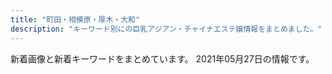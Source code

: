 ```yaml
---
title: "町田・相模原・厚木・大和"
description: "キーワード別にの巨乳アジアン・チャイナエステ嬢情報をまとめました。"
---
```


新着画像と新着キーワードをまとめています。
2021年05月27日の情報です。

<DmmAffiliateIns />
<KeywordTable
  shops={
    [
    {
        "station": "\u5357\u6797\u9593\u99c5\u897f\u53e3",
        "name": "\u3072\u307e\u308f\u308a",
        "keywords": {},
        "url": "http://esthe-relax.info/",
        "img_links": [
            "http://esthe-relax.info/girl/4.jpg",
            "http://esthe-relax.info/img/room/photo03.jpg",
            "http://esthe-relax.info/girl/2.jpg",
            "http://esthe-relax.info/img/faq_headimg.jpg",
            "http://esthe-relax.info/img/room/photo01.jpg",
            "http://esthe-relax.info/img/tel.png",
            "http://esthe-relax.info/topics/img/28-1.jpg",
            "http://esthe-relax.info/img/staff_headimg.jpg",
            "http://esthe-relax.info/img/room/photo02.jpg",
            "http://esthe-relax.info/img/footer_tel.png",
            "http://esthe-relax.info/img/head_img01.jpg",
            "http://esthe-relax.info/img/room/photo04.jpg",
            "http://esthe-relax.info/girl/3.jpg",
            "http://esthe-relax.info/img/link_headimg.jpg",
            "http://esthe-relax.info/girl/4_1.jpg",
            "http://esthe-relax.info/img/rec_headimg.jpg",
            "http://esthe-relax.info/topics/img/27-1.jpg",
            "http://esthe-relax.info/girl/1.jpg",
            "http://esthe-relax.info/img/qr.png"
        ]
    },
    {
        "name": "\u9999\u871c\u6e7e",
        "img_links": [
            "http://ciswand.xyz/uploads/210406/1-2104060U953102.jpg",
            "http://ciswand.xyz/static/picture/room2.jpg",
            "http://ciswand.xyz/static/picture/room3.jpg",
            "http://ciswand.xyz/static/picture/news.png",
            "http://ciswand.xyz/uploads/210325/1-210325150PK93.jpg",
            "http://ciswand.xyz/uploads/210325/1-210325150H25W.jpg",
            "http://ciswand.xyz/static/picture/room4.jpg",
            "http://ciswand.xyz/uploads/210420/1-21042015244CI.jpg",
            "http://ciswand.xyz/static/picture/s3.jpg",
            "http://ciswand.xyz/static/picture/top.png",
            "http://ciswand.xyz/static/picture/room1.jpg",
            "http://ciswand.xyz/static/picture/mobile.jpg",
            "http://ciswand.xyz/static/picture/s_staff.png",
            "http://ciswand.xyz/uploads/210325/1-210325150T5951.jpg",
            "http://ciswand.xyz/static/picture/s1.jpg"
        ],
        "url": "http://ciswand.xyz/",
        "station": "\u4e2d\u592e\u6797\u9593\u99c5\u5317\u53e3",
        "keywords": {}
    },
    {
        "url": "http://wuraralu.xyz/",
        "name": "\u30e6\u30ea\u30ab",
        "img_links": [
            "http://wuraralu.xyz/static/picture/s_staff.png",
            "http://wuraralu.xyz/static/picture/s1.jpg",
            "http://wuraralu.xyz/uploads/210419/1-2104191613213I.jpg",
            "http://wuraralu.xyz/static/picture/top.png",
            "http://wuraralu.xyz/static/picture/s3.jpg",
            "http://wuraralu.xyz/static/picture/room3.jpg",
            "http://wuraralu.xyz/static/picture/room1.jpg",
            "http://wuraralu.xyz/static/picture/room2.jpg",
            "http://wuraralu.xyz/uploads/210419/1-210419161230J4.jpg",
            "http://wuraralu.xyz/static/picture/room4.jpg",
            "http://wuraralu.xyz/uploads/210419/1-210419161210I4.jpg",
            "http://wuraralu.xyz/static/picture/mobile.jpg",
            "http://wuraralu.xyz/static/picture/news.png"
        ],
        "station": "\u5c0f\u7530\u6025\u76f8\u6a21\u539f\u99c5\u5357\u53e3",
        "keywords": {}
    },
    {
        "station": "\u5927\u548c\u99c5\u5357\u53e3",
        "img_links": [
            "http://www.esperana.xyz/images/index_07.png",
            "http://www.esperana.xyz/images/index_05.png",
            "http://www.esperana.xyz/images/index_12.png",
            "http://www.esperana.xyz/images/index_06.png",
            "http://www.esperana.xyz/images/index_08.png",
            "http://www.esperana.xyz/images/staff_08.png",
            "http://www.esperana.xyz/staff/1.jpg",
            "http://www.esperana.xyz/staff/junbi.jpg",
            "http://www.esperana.xyz/images/index_04.png",
            "http://www.esperana.xyz/staff/4.jpg",
            "http://www.esperana.xyz/images/index_10.png",
            "http://www.esperana.xyz/staff/3.jpg"
        ],
        "url": "http://www.esperana.xyz/",
        "keywords": {},
        "name": "\u30a8\u30b9\u30da\u30e9\u30f3\u30b5"
    },
    {
        "img_links": [
            "http://starrysky.ebb.jp/news_bj1.jpg",
            "http://starrysky.ebb.jp/1-1Z22G61421M9.jpg",
            "http://starrysky.ebb.jp/top.jpg",
            "http://starrysky.ebb.jp/1-1Z22G6112QR.jpg",
            "http://starrysky.ebb.jp/s_news.jpg",
            "http://starrysky.ebb.jp/s1.jpg",
            "http://starrysky.ebb.jp/s3.jpg",
            "http://starrysky.ebb.jp/1-1Z62614493c92.jpg",
            "http://starrysky.ebb.jp/s_staff.png",
            "http://starrysky.ebb.jp/1-1Z22G60923956.jpg",
            "http://starrysky.ebb.jp/1-1Z22G61430623.jpg",
            "http://starrysky.ebb.jp/1-1Z22G6095Y93.jpg",
            "http://starrysky.ebb.jp/info.jpg",
            "http://starrysky.ebb.jp/1.jpg",
            "http://starrysky.ebb.jp/news_bj3.jpg",
            "http://starrysky.ebb.jp/1-1Z22G61510229.jpg"
        ],
        "name": "\u661f\u306e\u7a7a",
        "station": "\u672c\u539a\u6728\u99c5\u5317\u53e3",
        "url": "http://starrysky.ebb.jp/",
        "keywords": {
            "D": 1,
            "89": 1,
            "86": 3,
            "87": 1,
            "E": 4
        }
    },
    {
        "station": "\u76f8\u6a21\u5927\u91ce\u99c5\u5357\u53e3",
        "name": "\u30d9\u30d3\u30fc",
        "keywords": {
            "\u5de8\u4e73": 1,
            "87": 5,
            "E": 1,
            "86": 4,
            "\u4e73": 1,
            "90": 1,
            "D": 9
        },
        "img_links": [
            "http://www.baby.esjp.info/images/top_sche.png",
            "http://www.baby.esjp.info/images/staff_line.png",
            "http://www.baby.esjp.info/images/link_line.png",
            "http://www.baby.esjp.info/files/050.jpg",
            "http://www.baby.esjp.info/images/mobile.png",
            "http://www.baby.esjp.info/files/049-02.jpg",
            "http://www.baby.esjp.info/files/052.jpg",
            "http://www.baby.esjp.info/files/054.jpg",
            "http://www.baby.esjp.info/images/tit-infor.png",
            "http://www.baby.esjp.info/files/045-02.jpg",
            "http://www.baby.esjp.info/files/052-02.jpg",
            "http://www.baby.esjp.info/images/girl-z2.jpg",
            "http://www.baby.esjp.info/images/girl-z1.jpg",
            "http://www.baby.esjp.info/files/048-02.jpg",
            "http://www.baby.esjp.info/images/top.png",
            "http://www.baby.esjp.info/files/054-02.jpg",
            "http://www.baby.esjp.info/files/047.jpg",
            "http://www.baby.esjp.info/files/051-02.jpg",
            "http://www.baby.esjp.info/images/shop/shop03.jpg",
            "http://www.baby.esjp.info/files/048.jpg",
            "http://www.baby.esjp.info/files/045.jpg",
            "http://www.baby.esjp.info/images/infor.png",
            "http://www.baby.esjp.info/images/shop/shop04.jpg",
            "http://www.baby.esjp.info/files/053-02.jpg",
            "http://www.baby.esjp.info/files/038-02.jpg",
            "http://www.baby.esjp.info/files/049.jpg",
            "http://www.baby.esjp.info/files/051.jpg",
            "http://www.baby.esjp.info/images/bj3.png",
            "http://www.baby.esjp.info/images/shop/shop01.jpg",
            "http://www.baby.esjp.info/files/053.jpg",
            "http://www.baby.esjp.info/images/shop/shop02.jpg",
            "http://www.baby.esjp.info/files/050-02.jpg",
            "http://www.baby.esjp.info/files/047-02.jpg",
            "http://www.baby.esjp.info/files/038.jpg"
        ],
        "url": "http://www.baby.esjp.info/"
    },
    {
        "img_links": [
            "http://www.ainotenshi.esturl.com/files/006-02.jpg",
            "http://www.ainotenshi.esturl.com/images/contentBottom.jpg",
            "http://www.ainotenshi.esturl.com/images/barRecruit.png",
            "http://www.ainotenshi.esturl.com/files/004.jpg",
            "http://www.ainotenshi.esturl.com/files/002-03.jpg",
            "http://www.ainotenshi.esturl.com/files/007-03.jpg",
            "http://www.ainotenshi.esturl.com/images/concept.png",
            "http://www.ainotenshi.esturl.com/images/barProfileSche.png",
            "http://www.ainotenshi.esturl.com/images/barProfile.png",
            "http://www.ainotenshi.esturl.com/images/barSystem.png",
            "http://www.ainotenshi.esturl.com/images/barTherapist.png",
            "http://www.ainotenshi.esturl.com/files/002-02.jpg",
            "http://www.ainotenshi.esturl.com/files/006.jpg",
            "http://www.ainotenshi.esturl.com/files/001-03.jpg",
            "http://www.ainotenshi.esturl.com/files/005.jpg",
            "http://www.ainotenshi.esturl.com/images/barAccess.png",
            "http://www.ainotenshi.esturl.com/files/003-03.jpg",
            "http://www.ainotenshi.esturl.com/files/003.jpg",
            "http://www.ainotenshi.esturl.com/files/005-03.jpg",
            "http://www.ainotenshi.esturl.com/files/008-02.jpg",
            "http://www.ainotenshi.esturl.com/images/backBtn.png",
            "http://www.ainotenshi.esturl.com/images/barLink.png",
            "http://www.ainotenshi.esturl.com/files/006-03.jpg",
            "http://www.ainotenshi.esturl.com/files/004-03.jpg",
            "http://www.ainotenshi.esturl.com/files/001-02.jpg",
            "http://www.ainotenshi.esturl.com/files/002.jpg",
            "http://www.ainotenshi.esturl.com/images/time.png",
            "http://www.ainotenshi.esturl.com/files/001.jpg",
            "http://www.ainotenshi.esturl.com/files/004-02.jpg",
            "http://www.ainotenshi.esturl.com/files/007-02.jpg",
            "http://www.ainotenshi.esturl.com/files/005-02.jpg",
            "http://www.ainotenshi.esturl.com/files/008-03.jpg",
            "http://www.ainotenshi.esturl.com/files/008.jpg",
            "http://www.ainotenshi.esturl.com/images/header.png",
            "http://www.ainotenshi.esturl.com/images/btnTop.png",
            "http://www.ainotenshi.esturl.com/files/003-02.jpg",
            "http://www.ainotenshi.esturl.com/files/007.jpg",
            "http://www.ainotenshi.esturl.com/images/barSchedule.png"
        ],
        "name": "\u611b\u306e\u5929\u4f7f",
        "station": "\u672c\u539a\u6728\u99c5\u5317\u53e3",
        "keywords": {
            "85": 4,
            "C": 4,
            "87": 24,
            "D": 28,
            "88": 4
        },
        "url": "http://www.ainotenshi.esturl.com/"
    },
    {
        "name": "\u591c\u306e\u5922",
        "url": "http://dream.ebb.jp/",
        "img_links": [
            "http://dream.ebb.jp/head_1_4332_15445805847677.jpg",
            "http://dream.ebb.jp/head_3_4332_1544580584869237.jpg",
            "http://dream.ebb.jp/staff_7170_1544625837499078.jpg",
            "http://dream.ebb.jp/head_2_4332_1544580584367843.jpg",
            "http://dream.ebb.jp/g2.jpg",
            "http://dream.ebb.jp/fengjing1.jpg",
            "http://dream.ebb.jp/fengjing3.jpg",
            "http://dream.ebb.jp/g1.jpg",
            "http://dream.ebb.jp/fengjing4.jpg",
            "http://dream.ebb.jp/fengjing2.jpg",
            "http://dream.ebb.jp/staff_7559_1547886875744350.jpg",
            "http://dream.ebb.jp/head_4_4332_1544580584784110.jpg"
        ],
        "keywords": {
            "84": 1,
            "E": 2,
            "C": 1,
            "90": 1,
            "88": 1,
            "F": 1,
            "85": 1
        },
        "station": "JR\u753a\u7530\u99c5"
    },
    {
        "keywords": {
            "D": 8,
            "86": 10,
            "E": 4,
            "87": 2,
            "C": 14
        },
        "station": "\u76f8\u6a21\u5927\u91ce\u99c5\u5317\u53e3",
        "url": "http://www.iyashihonpo.iesjp.com/",
        "img_links": [
            "http://www.iyashihonpo.iesjp.com/files/001.jpg",
            "http://www.iyashihonpo.iesjp.com/files/004-02.jpg",
            "http://www.iyashihonpo.iesjp.com/images/infoSlide01.jpg",
            "http://www.iyashihonpo.iesjp.com/files/001-03.jpg",
            "http://www.iyashihonpo.iesjp.com/files/007-03.jpg",
            "http://www.iyashihonpo.iesjp.com/files/002-03.jpg",
            "http://www.iyashihonpo.iesjp.com/files/006-02.jpg",
            "http://www.iyashihonpo.iesjp.com/images/attention.png",
            "http://www.iyashihonpo.iesjp.com/files/002.jpg",
            "http://www.iyashihonpo.iesjp.com/files/004.jpg",
            "http://www.iyashihonpo.iesjp.com/files/005.jpg",
            "http://www.iyashihonpo.iesjp.com/images/coverParts.png",
            "http://www.iyashihonpo.iesjp.com/files/007-02.jpg",
            "http://www.iyashihonpo.iesjp.com/files/006.jpg",
            "http://www.iyashihonpo.iesjp.com/files/004-03.jpg",
            "http://www.iyashihonpo.iesjp.com/files/001-02.jpg",
            "http://www.iyashihonpo.iesjp.com/files/006-03.jpg",
            "http://www.iyashihonpo.iesjp.com/files/005-03.jpg",
            "http://www.iyashihonpo.iesjp.com/files/007.jpg",
            "http://www.iyashihonpo.iesjp.com/files/005-02.jpg",
            "http://www.iyashihonpo.iesjp.com/files/002-02.jpg",
            "http://www.iyashihonpo.iesjp.com/images/backlistbtn.png"
        ],
        "name": "\u7652\u3057\u672c\u8217"
    },
    {
        "img_links": [
            "http://www.crossi.xyz/uploads/201127/1-20112G53913193.jpg",
            "http://www.crossi.xyz/uploads/210325/1-210325125H1R5.jpg",
            "http://www.crossi.xyz/uploads/201228/1-20122Q41943338.jpg",
            "http://www.crossi.xyz/uploads/200907/1-200ZG41K4546.jpg",
            "http://www.crossi.xyz/uploads/200612/1-200612160S0B8.jpg",
            "http://www.crossi.xyz/uploads/210325/1-210325125I5218.jpg",
            "http://www.crossi.xyz/uploads/201102/1-201102150K9453.jpg",
            "http://www.crossi.xyz/uploads/210111/1-2101111429551G.jpg",
            "http://www.crossi.xyz/uploads/200529/1-2005291A543193.jpg",
            "http://www.crossi.xyz/uploads/210111/1-210111143025433.jpg",
            "http://www.crossi.xyz/templets/default/picture/news.jpg",
            "http://www.crossi.xyz/templets/default/picture/rec1.png",
            "http://www.crossi.xyz/uploads/201102/1-201102150J3926.jpg",
            "http://www.crossi.xyz/uploads/200403/1-200403124533327.jpg",
            "http://www.crossi.xyz/uploads/191106/1-191106100051532.jpg",
            "http://www.crossi.xyz/uploads/180905/1-1PZ515095RN.jpg",
            "http://www.crossi.xyz/uploads/allimg/180731/1-1PI1145244194.jpg",
            "http://www.crossi.xyz/uploads/201228/1-20122Q4191LP.jpg",
            "http://www.crossi.xyz/uploads/180906/1-1PZ60934021N.jpg",
            "http://www.crossi.xyz/uploads/200706/1-200F6134600642.jpg",
            "http://www.crossi.xyz/uploads/allimg/180801/1-1PP1091925J2.jpg",
            "http://www.crossi.xyz/uploads/201127/1-20112G53930U0.jpg",
            "http://www.crossi.xyz/templets/default/picture/staff_t.jpg",
            "http://www.crossi.xyz/uploads/191122/1-191122162430591.jpg",
            "http://www.crossi.xyz/uploads/190920/1-1Z920134SY60.jpg",
            "http://www.crossi.xyz/uploads/191217/1-19121F95I5240.jpg",
            "http://www.crossi.xyz/uploads/190920/1-1Z920134U1939.jpg",
            "http://www.crossi.xyz/uploads/191217/1-19121F95615334.jpg",
            "http://www.crossi.xyz/uploads/200403/1-200403124524956.jpg",
            "http://www.crossi.xyz/templets/default/picture/tt.jpg",
            "http://www.crossi.xyz/uploads/201202/1-201202124933147.jpg",
            "http://www.crossi.xyz/uploads/200529/1-2005291A551629.jpg",
            "http://www.crossi.xyz/uploads/200612/1-200612160U52W.jpg",
            "http://www.crossi.xyz/uploads/190925/1-1Z9251500315P.jpg",
            "http://www.crossi.xyz/templets/default/picture/interior_t.jpg",
            "http://www.crossi.xyz/uploads/201202/1-201202124950B1.jpg",
            "http://www.crossi.xyz/uploads/200907/1-200ZG41P4318.jpg",
            "http://www.crossi.xyz/uploads/191016/1-191016134K2213.jpg",
            "http://www.crossi.xyz/uploads/200706/1-200F613453VR.jpg",
            "http://www.crossi.xyz/templets/default/picture/int1.png",
            "http://www.crossi.xyz/uploads/190925/1-1Z925145924H3.jpg"
        ],
        "url": "http://www.crossi.xyz/",
        "keywords": {},
        "name": "\u30d4\u30e5\u30a2\u30cf\u30fc\u30c8",
        "station": "\u672c\u539a\u6728\u99c5\u6771\u53e3"
    },
    {
        "keywords": {
            "C": 12
        },
        "station": "JR\u76f8\u6a21\u539f\u99c5\u5357\u53e3",
        "url": "http://esthe-japan.work/tsubaki/",
        "img_links": [
            "http://esthe-japan.work/tsubaki/pic/head.png",
            "http://esthe-japan.work/tsubaki/staff/staff3/01.jpg",
            "http://esthe-japan.work/tsubaki/pic/campaign.jpg",
            "http://esthe-japan.work/tsubaki/img/ttl_staff.png",
            "http://esthe-japan.work/tsubaki/staff/staff5/01.jpg",
            "http://esthe-japan.work/tsubaki/pic/topimg.jpg",
            "http://esthe-japan.work/tsubaki/img/foot.jpg",
            "http://esthe-japan.work/tsubaki/staff/staff2/01.jpg",
            "http://esthe-japan.work/tsubaki/staff/staff4/01.jpg",
            "http://esthe-japan.work/tsubaki/staff/staff1/01.jpg",
            "http://esthe-japan.work/tsubaki/staff/staff/01.jpg"
        ],
        "name": "\u693f"
    },
    {
        "station": "\u4e2d\u592e\u6797\u9593\u99c5\u5317\u53e3",
        "name": "\u6c34\u306e\u8272",
        "img_links": [
            "http://www.mizuiro.mensest.com/files/002.jpg",
            "http://www.mizuiro.mensest.com/img/top-img02.png",
            "http://www.mizuiro.mensest.com/files/007-02.jpg",
            "http://www.mizuiro.mensest.com/img/tel.png",
            "http://www.mizuiro.mensest.com/files/001.jpg",
            "http://www.mizuiro.mensest.com/files/002-02.jpg",
            "http://www.mizuiro.mensest.com/files/001-02.jpg",
            "http://www.mizuiro.mensest.com/img/top-img03.png",
            "http://www.mizuiro.mensest.com/files/004.jpg",
            "http://www.mizuiro.mensest.com/files/003-02.jpg",
            "http://www.mizuiro.mensest.com/img/call.png",
            "http://www.mizuiro.mensest.com/files/007.jpg",
            "http://www.mizuiro.mensest.com/files/003.jpg",
            "http://www.mizuiro.mensest.com/files/006-02.jpg",
            "http://www.mizuiro.mensest.com/img/top-img01.png",
            "http://www.mizuiro.mensest.com/files/006.jpg",
            "http://www.mizuiro.mensest.com/files/005-02.jpg",
            "http://www.mizuiro.mensest.com/files/004-02.jpg",
            "http://www.mizuiro.mensest.com/files/005.jpg"
        ],
        "url": "http://www.mizuiro.mensest.com/",
        "keywords": {
            "E": 8,
            "D": 6,
            "87": 12,
            "91": 2,
            "G": 4,
            "85": 2,
            "F": 2,
            "86": 2,
            "89": 4,
            "C": 2
        }
    },
    {
        "keywords": {},
        "station": "JR\u76f8\u6a21\u539f\u99c5\u5357\u53e3",
        "name": "7F Mermaid \u30a8\u30b9\u30c6",
        "url": "http://mermaidbluesea.simplesite.com/",
        "img_links": [
            "http://cdn.simplesite.com/i/50/bb/282882359341136720/i282882364656090726._szw1280h1280_.jpg",
            "http://cdn.simplesite.com/i/50/bb/282882359341136720/i282882364656090730._szw1280h1280_.jpg",
            "http://cdn.simplesite.com/i/50/bb/282882359341136720/i282882364656090739._szw1280h1280_.jpg",
            "http://cdn.simplesite.com/i/50/bb/282882359341136720/i282882364654166233._szw1280h1280_.jpg",
            "http://cdn.simplesite.com/i/50/bb/282882359341136720/i282882364656895757._szw1280h1280_.jpg",
            "http://cdn.simplesite.com/i/50/bb/282882359341136720/i282882364654610909._szw1280h1280_.jpg",
            "http://cdn.simplesite.com/i/50/bb/282882359341136720/i282882364654259998._szw1280h1280_.jpg",
            "http://cdn.simplesite.com/i/50/bb/282882359341136720/i282882364654262982._szw1280h1280_.jpg",
            "http://cdn.simplesite.com/i/50/bb/282882359341136720/i282882364656090736._szw1280h1280_.jpg",
            "http://cdn.simplesite.com/i/50/bb/282882359341136720/i282882364657196306._szw1280h1280_.jpg",
            "http://cdn.simplesite.com/i/50/bb/282882359341136720/i282882364657119673._szw1280h1280_.jpg",
            "http://cdn.simplesite.com/i/50/bb/282882359341136720/i282882364656089812._szw1280h1280_.jpg",
            "http://cdn.simplesite.com/i/50/bb/282882359341136720/i282882364657194652._szw1280h1280_.jpg"
        ]
    },
    {
        "keywords": {
            "C": 16,
            "D": 4,
            "85": 5,
            "88": 2
        },
        "url": "http://mrgurokisetsu.tokyo/",
        "station": "\u6d77\u8001\u540d\u99c5\u5357\u53e3",
        "img_links": [
            "http://mrgurokisetsu.tokyo/uploads/181218/1-1Q21R10626151.png",
            "http://mrgurokisetsu.tokyo/uploads/200828/1-200RP931222A.jpg",
            "http://mrgurokisetsu.tokyo/uploads/200828/1-200RP919363I.jpg",
            "http://mrgurokisetsu.tokyo/uploads/181219/1-1Q2191A044L9.jpg",
            "http://mrgurokisetsu.tokyo/uploads/200828/1-200RP92022417.jpg",
            "http://mrgurokisetsu.tokyo/uploads/181218/1-1Q21R10649544.png",
            "http://mrgurokisetsu.tokyo/uploads/201114/1-201114140IG24.jpg",
            "http://mrgurokisetsu.tokyo/uploads/181219/1-1Q21915324H06.jpg",
            "http://mrgurokisetsu.tokyo/uploads/200828/1-200RP9192Y24.jpg",
            "http://mrgurokisetsu.tokyo/uploads/200828/1-200RP92314957.jpg",
            "http://mrgurokisetsu.tokyo/uploads/200828/1-200RP92305117.jpg",
            "http://mrgurokisetsu.tokyo/uploads/181219/1-1Q219153224547.jpg",
            "http://mrgurokisetsu.tokyo/images/end.png",
            "http://mrgurokisetsu.tokyo/uploads/200828/1-200RP92115101.jpg",
            "http://mrgurokisetsu.tokyo/uploads/200828/1-200RP92032509.jpg",
            "http://mrgurokisetsu.tokyo/uploads/200828/1-200RP92124K5.jpg",
            "http://mrgurokisetsu.tokyo/uploads/181218/1-1Q21R106025N.png",
            "http://mrgurokisetsu.tokyo/uploads/181218/1-1Q21R10G3C3.png",
            "http://mrgurokisetsu.tokyo/uploads/200828/1-200RP93113I1.jpg",
            "http://mrgurokisetsu.tokyo/uploads/201026/1-201026161220H2.jpg",
            "http://mrgurokisetsu.tokyo/images/top-sp.png",
            "http://mrgurokisetsu.tokyo/uploads/181219/1-1Q2191A133208.jpg"
        ],
        "name": "MINA"
    },
    {
        "station": "\u672c\u539a\u6728\u99c5\u5357\u53e3",
        "img_links": [
            "http://foryou.relaxnabi.com/css/staff/staff02.png",
            "http://foryou.relaxnabi.com/css/staff/staff03.png",
            "http://foryou.relaxnabi.com/css/staff/staff01.png",
            "http://foryou.relaxnabi.com/css/nav/nav-006.png",
            "http://foryou.relaxnabi.com/css/baner.jpg",
            "http://foryou.relaxnabi.com/css/nav/nav-004.png",
            "http://foryou.relaxnabi.com/css/top-right03.png",
            "http://foryou.relaxnabi.com/css/top-right02.png",
            "http://foryou.relaxnabi.com/css/nav/nav-002.png",
            "http://foryou.relaxnabi.com/css/nav/nav-001.png",
            "http://foryou.relaxnabi.com/css/nav/nav-005.png",
            "http://foryou.relaxnabi.com/css/top-right01.png",
            "http://foryou.relaxnabi.com/css/nav/nav-003.png",
            "http://foryou.relaxnabi.com/css/tel.png"
        ],
        "keywords": {
            "89": 2,
            "D": 2,
            "C": 1,
            "87": 1
        },
        "url": "http://foryou.relaxnabi.com/",
        "name": "All For You \uff5e\u30aa\u30fc\u30eb\u30fb\u30d5\u30a9\u30fc\u30fb\u30e6\u30fc\uff5e"
    },
    {
        "station": "JR\u753a\u7530\u99c5\u5317\u53e3",
        "img_links": [
            "https://est-fc.com/staffPhoto/s20210114223251.jpg",
            "https://est-fc.com/staffPhoto/s20201229174501.jpg",
            "https://est-fc.com/staffPhoto/s20210201190332.jpg",
            "https://est-fc.com/js/sliderLine/slide_prev.png",
            "https://est-fc.com/staffPhoto/s20210426155211.jpg",
            "https://est-fc.com/uploadfiles/Image/campaignEstFcCom.jpg",
            "https://est-fc.com/images/slider/02.jpg",
            "https://est-fc.com/staffPhoto/s20210421131953.jpg",
            "https://est-fc.com/staffPhoto/s20210524192349.jpg",
            "https://est-fc.com/staffPhoto/b20210319213230.jpg",
            "https://est-fc.com/staffPhoto/b20210120200400.jpg",
            "https://est-fc.com/staffPhoto/b20210426155211.jpg",
            "https://est-fc.com/staffPhoto/b20210421131953.jpg",
            "https://est-fc.com/staffPhoto/b20201229185637.jpg",
            "https://est-fc.com/staffPhoto/s20210120200400.jpg",
            "https://est-fc.com/js/sliderLine/slide_next.png",
            "https://est-fc.com/staffPhoto/b20201229174501.jpg",
            "https://est-fc.com/staffPhoto/s20210507210030.jpg",
            "https://est-fc.com/staffPhoto/s20201229185637.jpg",
            "https://est-fc.com/staffPhoto/s20210319213230.jpg",
            "https://est-fc.com/staffPhoto/s20210527202131.jpg",
            "https://est-fc.com/staffPhoto/b20210114223251.jpg",
            "https://est-fc.com/images/slider/01.jpg",
            "https://est-fc.com/staffPhoto/b20210507210030.jpg",
            "https://est-fc.com/staffPhoto/b20210524192349.jpg",
            "https://est-fc.com/staffPhoto/b20210527202131.jpg",
            "https://est-fc.com/staffPhoto/b20210201190332.jpg"
        ],
        "name": "FIRST CLASS",
        "url": "https://est-fc.com/",
        "keywords": {
            "86": 6,
            "\u80f8": 4,
            "C": 10,
            "E": 6,
            "84": 2,
            "D": 6,
            "87": 2
        }
    },
    {
        "station": "\u672c\u539a\u6728\u99c5\u5317\u53e3",
        "img_links": [
            "http://shegege.site/uploads/190909/1-1ZZ9151421512.jpg",
            "http://shegege.site/uploads/200619/1-200619150304G2.jpg",
            "http://shegege.site/uploads/210305/1-2103051I911305.jpg",
            "http://shegege.site/uploads/200711/1-200G11036344J.jpg",
            "http://shegege.site/uploads/201218/1-20121Q25123912.jpg",
            "http://shegege.site/uploads/191107/1-19110G5523cb.jpg",
            "http://shegege.site/uploads/210114/1-210114150150196.jpg",
            "http://shegege.site/img/tel.png",
            "http://shegege.site/uploads/200602/1-20060211364K04.jpg",
            "http://shegege.site/img/nav-006.png",
            "http://shegege.site/img/nav-002.png",
            "http://shegege.site/uploads/201224/1-20122412301I25.jpg",
            "http://shegege.site/uploads/201128/1-20112Q01145319.jpg",
            "http://shegege.site/img/nav-003.png",
            "http://shegege.site/uploads/allimg/200711/1-200G1103624.jpg",
            "http://shegege.site/img/nav-004.png",
            "http://shegege.site/uploads/210503/1-21050313454WX.jpg",
            "http://shegege.site/uploads/200520/1-2005200S91a39.jpg",
            "http://shegege.site/img/nav-001.png",
            "http://shegege.site/uploads/200325/1-200325131632G7.jpg",
            "http://shegege.site/img/nav-005.png"
        ],
        "keywords": {
            "88": 3,
            "86": 9,
            "D": 12,
            "G": 1,
            "89": 1
        },
        "url": "http://shegege.site/",
        "name": "AGEHA \uff5e\u30a2\u30b2\u30cf\uff5e"
    },
    {
        "name": "\u30da\u30f3\u30c8\u30cf\u30a6\u30b9",
        "img_links": [
            "http://www.pentohausu.xyz/images/index-rin_20.jpg",
            "http://www.pentohausu.xyz/images/nav/nav-t-sys.jpg",
            "http://www.pentohausu.xyz/images/staff/meijia.jpg",
            "http://www.pentohausu.xyz/images/staff/1/mie.png",
            "http://www.pentohausu.xyz/images/index-rin_14.jpg",
            "http://www.pentohausu.xyz/images/lanmu-t-st.jpg",
            "http://www.pentohausu.xyz/images/staff/1/aya.jpg",
            "http://www.pentohausu.xyz/images/shop/5.jpg",
            "http://www.pentohausu.xyz/images/index-rin_04.jpg",
            "http://www.pentohausu.xyz/images/shop/6.jpg",
            "http://www.pentohausu.xyz/images/staff/1/1.jpg",
            "http://www.pentohausu.xyz/images/lanmu-t-st2.jpg",
            "http://www.pentohausu.xyz/images/nav/nav-t-job.jpg",
            "http://www.pentohausu.xyz/images/staff/1/8.jpg",
            "http://www.pentohausu.xyz/images/staff/1/sayuri.jpg",
            "http://www.pentohausu.xyz/images/sys.png",
            "http://www.yozakura-aroma.xyz/images/staff/2.jpg",
            "http://www.pentohausu.xyz/images/staff/nana.jpg",
            "http://www.pentohausu.xyz/images/index-rin_02.jpg",
            "http://www.pentohausu.xyz/images/staff/1/7.jpg"
        ],
        "url": "http://www.pentohausu.xyz/",
        "station": "\u76f8\u6b66\u53f0\u524d\u99c5\u5317\u53e3",
        "keywords": {}
    },
    {
        "url": "https://soft.estjp.info/",
        "name": "Soft girl",
        "img_links": [
            "https://soft.estjp.info/css/nav/nav-001.jpg",
            "https://soft.estjp.info/css/nav/nav-006.jpg",
            "https://soft.estjp.info/css/head01.jpg",
            "https://soft.estjp.info/css/baner.jpg",
            "https://soft.estjp.info/css/nav/nav-005.jpg",
            "https://soft.estjp.info/css/top-right002.jpg",
            "https://soft.estjp.info/css/osusume02.jpg",
            "https://soft.estjp.info/css/nav/nav-004.jpg",
            "https://soft.estjp.info/css/nav/nav-002.jpg",
            "https://soft.estjp.info/css/nav/nav-003.jpg",
            "https://soft.estjp.info/css/staff/staff02.jpg",
            "https://soft.estjp.info/css/staff/staff01.jpg",
            "https://soft.estjp.info/css/staff/staff03.jpg",
            "https://soft.estjp.info/css/01.jpg",
            "https://soft.estjp.info/css/foot-tel01.png"
        ],
        "keywords": {
            "92": 1,
            "89": 1,
            "E": 2,
            "88": 1,
            "D": 1
        },
        "station": "JR\u753a\u7530\u99c5\u5317\u53e3"
    },
    {
        "url": "http://hitlyiopm.xyz/",
        "station": "\u5c0f\u7530\u6025\u76f8\u6a21\u539f\u99c5\u5357\u53e3",
        "name": "Tiara",
        "img_links": [
            "http://hitlyiopm.xyz/picture/m-top02.jpg",
            "http://hitlyiopm.xyz/uploads/201021/1-201021123520249.jpg",
            "http://hitlyiopm.xyz/uploads/210215/1-2102150AJ5306.jpg",
            "http://hitlyiopm.xyz/picture/c-01.jpg",
            "http://hitlyiopm.xyz/picture/m-head01.jpg",
            "http://hitlyiopm.xyz/uploads/201021/1-20102112353H51.jpg",
            "http://hitlyiopm.xyz/picture/nav-002.jpg",
            "http://hitlyiopm.xyz/picture/nav-005.jpg",
            "http://hitlyiopm.xyz/picture/nav-003.jpg",
            "http://hitlyiopm.xyz/uploads/201021/1-20102112344O57.jpg",
            "http://hitlyiopm.xyz/picture/m-top05.jpg",
            "http://hitlyiopm.xyz/uploads/201226/1-201226151234C4.jpg",
            "http://hitlyiopm.xyz/picture/nav-004.jpg",
            "http://hitlyiopm.xyz/picture/nav-006.jpg",
            "http://hitlyiopm.xyz/picture/nav-001.jpg",
            "http://hitlyiopm.xyz/uploads/201021/1-2010211235033D.jpg",
            "http://hitlyiopm.xyz/picture/m-top03.jpg"
        ],
        "keywords": {
            "D": 6,
            "86": 1,
            "89": 5
        }
    },
    {
        "station": "\u76f8\u6a21\u5927\u91ce\u99c5\u5357\u53e3",
        "url": "http://refresh.esnavi.work/",
        "img_links": [
            "http://refresh.esnavi.work/ayako.jpg",
            "http://refresh.esnavi.work/momoka.jpg",
            "http://refresh.esnavi.work/acc3.jpg",
            "http://refresh.esnavi.work/rec1.png",
            "http://refresh.esnavi.work/yuki.jpg",
            "http://refresh.esnavi.work/rec2.png",
            "http://refresh.esnavi.work/misaki.jpg",
            "http://refresh.esnavi.work/acc2.jpg",
            "http://refresh.esnavi.work/koko.jpg",
            "http://refresh.esnavi.work/staff_t.jpg",
            "http://refresh.esnavi.work/int1.png",
            "http://refresh.esnavi.work/head.jpg",
            "http://refresh.esnavi.work/up.jpg",
            "http://refresh.esnavi.work/3.jpg",
            "http://refresh.esnavi.work/interior_t.jpg",
            "http://refresh.esnavi.work/acc1.jpg",
            "http://refresh.esnavi.work/6.jpg",
            "http://refresh.esnavi.work/news.jpg",
            "http://refresh.esnavi.work/tg.jpg",
            "http://refresh.esnavi.work/4.jpg",
            "http://refresh.esnavi.work/1.jpg"
        ],
        "name": "Refresh \uff5e\u30ea\u30d5\u30ec\u30c3\u30b7\u30e5\uff5e",
        "keywords": {}
    },
    {
        "name": "\u61a9 \uff5eikoi\uff5e",
        "keywords": {},
        "url": "http://yikoi.work/",
        "station": "JR\u753a\u7530\u99c5",
        "img_links": [
            "https://m-este.com/wp-content/uploads/2020/12/\u0083\u0081\u0083\u0093\u0083G\u0083XC\u0083\u0081\u0083\u009388.png",
            "http://yikoi.work/img/rao1.jpg",
            "http://yikoi.work/sp/staff/nene.jpg",
            "http://yikoi.work/images/int2.png",
            "http://yikoi.work/images/int1.png",
            "http://yikoi.work/sp/img/rika1.jpg",
            "http://yikoi.work/sp/menu/top.jpg",
            "http://yikoi.work/sp/images/staff_t.jpg",
            "http://yikoi.work/sp/img/mei1.jpg",
            "http://yikoi.work/images/rec2.png",
            "http://yikoi.work/images/line.png",
            "http://yikoi.work/sp/images/sys3.png",
            "http://yikoi.work/sp/images/sisu_t.jpg",
            "http://yikoi.work/images/news_t.jpg",
            "http://yikoi.work/sp/images/sys2.jpg",
            "http://yikoi.work/sp/images/rec1.jpg",
            "http://yikoi.work/images/sisu.png",
            "http://yikoi.work/sp/images/info.jpg",
            "http://yikoi.work/sp/staff/sakura.jpg",
            "http://yikoi.work/img/rika1.jpg",
            "http://yikoi.work/images/sm.jpg",
            "http://yikoi.work/sp/menu/staff.jpg",
            "http://yikoi.work/sp/images/footer.png",
            "http://yikoi.work/img/nene1.jpg",
            "http://yikoi.work/sp/images/interior_t.jpg",
            "http://yikoi.work/images/head.jpg",
            "http://yikoi.work/images/sys3.png",
            "http://yikoi.work/images/6.jpg",
            "http://yikoi.work/img/sakura1.jpg",
            "http://yikoi.work/images/interior_t.png",
            "http://yikoi.work/sp/img/rao1.jpg",
            "http://yikoi.work/sp/images/int4.jpg",
            "http://yikoi.work/sp/images/sisu.jpg",
            "http://yikoi.work/images/5.jpg",
            "http://yikoi.work/sp/img/sakura1.jpg",
            "http://yikoi.work/sp/images/int3.jpg",
            "http://yikoi.work/sp/img/nene1.jpg",
            "http://yikoi.work/sp/images/tg.jpg",
            "http://yikoi.work/sp/staff/kana.jpg",
            "http://yikoi.work/images/staff_t.png",
            "http://yikoi.work/sp/images/int1.png",
            "http://yikoi.work/images/4.jpg",
            "http://yikoi.work/img/mimi1.jpg",
            "http://yikoi.work/sp/images/int5.jpg",
            "http://yikoi.work/images/7.jpg",
            "http://yikoi.work/sp/images/head.jpg",
            "http://yikoi.work/sp/images/tel.jpg",
            "http://yikoi.work/images/rec1.png",
            "http://yikoi.work/sp/staff/rika.jpg",
            "http://yikoi.work/sp/images/news_t.jpg",
            "http://yikoi.work/images/1.jpg",
            "http://yikoi.work/images/2.jpg",
            "http://yikoi.work/images/mobile.jpg",
            "http://yikoi.work/sp/staff/mei.jpg",
            "http://yikoi.work/sp/staff/rao.jpg",
            "http://yikoi.work/sp/images/sys1.jpg",
            "http://yikoi.work/sp/images/int2.png",
            "http://yikoi.work/sp/images/rec2.jpg",
            "http://yikoi.work/sp/img/mimi1.jpg",
            "http://yikoi.work/images/sys2.jpg",
            "http://yikoi.work/sp/images/int2.jpg",
            "http://yikoi.work/img/kana1.jpg",
            "http://yikoi.work/images/3.jpg",
            "http://yikoi.work/sp/staff/mimi.jpg",
            "http://yikoi.work/sp/img/kana1.jpg",
            "http://yikoi.work/images/sys1.jpg",
            "http://yikoi.work/img/mei1.jpg"
        ]
    },
    {
        "url": "http://koukoku.xyz/fujihana/",
        "name": "\u3075\u3058\u306e\u306f\u306a",
        "img_links": [
            "http://koukoku.xyz/fujihana/css/nav/nav-005.jpg",
            "http://koukoku.xyz/fujihana/images/call.png",
            "http://koukoku.xyz/fujihana/css/staff/staff03-a.jpg",
            "http://koukoku.xyz/fujihana/css/nav/nav-001.jpg",
            "http://koukoku.xyz/fujihana/css/nav/nav-003.jpg",
            "http://koukoku.xyz/fujihana/css/m-top03.jpg",
            "http://koukoku.xyz/fujihana/css/staff/staff01.jpg",
            "http://koukoku.xyz/fujihana/css/m-head.jpg",
            "http://koukoku.xyz/fujihana/css/staff/staff05.jpg",
            "http://koukoku.xyz/fujihana/css/m-top05.jpg",
            "http://koukoku.xyz/fujihana/css/001.jpg",
            "http://koukoku.xyz/fujihana/css/m-top02.jpg",
            "http://koukoku.xyz/fujihana/css/staff/staff004.jpg",
            "http://koukoku.xyz/fujihana/css/staff/staff01-a.jpg",
            "http://koukoku.xyz/fujihana/css/nav/nav-004.jpg",
            "http://koukoku.xyz/fujihana/css/m-top04.jpg",
            "http://koukoku.xyz/fujihana/css/nav/nav-002.jpg",
            "http://koukoku.xyz/fujihana/css/staff/staff05-a.jpg",
            "http://koukoku.xyz/fujihana/css/staff/staff002-a.jpg",
            "http://koukoku.xyz/fujihana/css/staff/staff004-a.jpg",
            "http://koukoku.xyz/fujihana/css/nav/nav-006.jpg",
            "http://koukoku.xyz/fujihana/css/staff/staff03.jpg",
            "http://koukoku.xyz/fujihana/css/staff/staff002.jpg"
        ],
        "station": "JR\u76f8\u6a21\u539f\u99c5\u5357\u53e3",
        "keywords": {
            "85": 1,
            "D": 1,
            "86": 2,
            "C": 2,
            "90": 1,
            "E": 2
        }
    },
    {
        "url": "http://sagamiono.net/",
        "station": "\u76f8\u6a21\u5927\u91ce\u99c5\u5317\u53e3",
        "img_links": [
            "http://sagamiono.net/staffPhoto/b20210114023130.jpg",
            "http://sagamiono.net/staffPhoto/s20210114023244.jpg",
            "http://sagamiono.net/staffPhoto/s20210114023233.jpg",
            "http://sagamiono.net/images/slider/01.jpg",
            "http://sagamiono.net/staffPhoto/s20210114023130.jpg",
            "http://sagamiono.net/staffPhoto/s20210114023117.jpg",
            "http://sagamiono.net/staffPhoto/s20210318163535.jpg",
            "http://sagamiono.net/staffPhoto/b20210114023151.jpg",
            "http://sagamiono.net/images/returnBtn.png",
            "http://sagamiono.net/staffPhoto/b20210114023117.jpg",
            "http://sagamiono.net/staffPhoto/s20210114023057.jpg",
            "http://sagamiono.net/staffPhoto/b20210114023211.jpg",
            "http://sagamiono.net/staffPhoto/b20210114023233.jpg",
            "http://sagamiono.net/staffPhoto/b20210114023244.jpg",
            "http://sagamiono.net/staffPhoto/b20210318163535.jpg",
            "http://sagamiono.net/images/slider/04.jpg",
            "http://sagamiono.net/uploadfiles/Image/campaignSagamionoNetHaru.jpg",
            "http://sagamiono.net/images/gallery/03.jpg",
            "http://sagamiono.net/uploadfiles/images/052.jpg",
            "http://sagamiono.net/staffPhoto/s20210114023211.jpg",
            "http://sagamiono.net/images/slider/02.jpg",
            "http://sagamiono.net/images/gallery/02.jpg",
            "http://sagamiono.net/images/slider/03.jpg",
            "http://sagamiono.net/staffPhoto/b20210114023057.jpg",
            "http://sagamiono.net/staffPhoto/b20210114023255.jpg",
            "http://sagamiono.net/images/showFrame.png",
            "http://sagamiono.net/images/gallery/04.jpg",
            "http://sagamiono.net/staffPhoto/s20210114023151.jpg",
            "http://sagamiono.net/uploadfiles/images/08.jpg",
            "http://sagamiono.net/images/gallery/01.jpg",
            "http://sagamiono.net/images/mobile.jpg",
            "http://sagamiono.net/staffPhoto/s20210114023255.jpg"
        ],
        "keywords": {
            "90": 3,
            "\u30bb\u30af\u30b7\u30fc": 134,
            "91": 1,
            "84": 1,
            "88": 2,
            "82": 1,
            "92": 1,
            "D": 1
        },
        "name": "\u30b3\u30b9\u30e2\u30b9"
    },
    {
        "img_links": [
            "http://www.k-koen.work/images/menu/staff.png",
            "http://www.k-koen.work/staff/ayaka.jpg",
            "http://www.k-koen.work/images/menu/top.png",
            "http://www.k-koen.work/images/int2.png",
            "http://www.k-koen.work/sp/img/nana1.jpg",
            "http://www.k-koen.work/sp/img/emi1.jpg",
            "http://www.k-koen.work/sp/images/int1.jpg",
            "http://www.k-koen.work/sp/menu/interior.png",
            "http://www.k-koen.work/sp/staff/ayaka.jpg",
            "http://www.k-koen.work/images/koko_200x40.png",
            "http://www.k-koen.work/sp/images/interior_t.jpg",
            "http://www.k-koen.work/sp/images/bg.png",
            "http://www.k-koen.work/images/interior_t.jpg",
            "http://www.k-koen.work/sp/img/ayaka1.jpg",
            "http://www.k-koen.work/sp/menu/top.png",
            "http://www.k-koen.work/images/int1.jpg",
            "http://www.k-koen.work/sp/images/staff_t.jpg",
            "http://www.k-koen.work/sp/images/sys1.jpg",
            "http://www.k-koen.work/images/menu/interior.png",
            "http://www.k-koen.work/images/staff_t.jpg",
            "http://www.k-koen.work/images/right.png",
            "http://www.k-koen.work/sp/staff/nana.jpg",
            "http://www.k-koen.work/sp/staff/emi.jpg",
            "http://www.k-koen.work/sp/images/tel.jpg",
            "http://www.k-koen.work/sp/images/newsb.png",
            "http://www.k-koen.work/sp/images/head.jpg",
            "http://www.k-koen.work/sp/images/koko_200x40.png",
            "http://www.k-koen.work/img/ayaka1.jpg",
            "http://www.k-koen.work/images/tg.jpg",
            "http://www.k-koen.work/staff/nana.jpg",
            "http://www.k-koen.work/staff/emi.jpg",
            "http://www.k-koen.work/sp/images/news.jpg",
            "http://www.k-koen.work/sp/images/rec.jpg",
            "http://www.k-koen.work/sp/images/int2.jpg",
            "http://www.k-koen.work/sp/images/topgirl.jpg",
            "http://www.k-koen.work/images/rec.jpg",
            "http://www.k-koen.work/images/sys2.png",
            "http://www.k-koen.work/images/sys1.jpg",
            "http://www.k-koen.work/img/nana1.jpg",
            "http://www.k-koen.work/images/news.jpg",
            "http://www.k-koen.work/images/tel.png",
            "http://www.k-koen.work/images/time.jpg",
            "http://www.k-koen.work/sp/images/footer.png",
            "http://www.k-koen.work/sp/images/sys2.jpg",
            "http://www.k-koen.work/images/sm.jpg",
            "http://www.k-koen.work/sp/menu/staff.png",
            "http://www.k-koen.work/img/emi1.jpg",
            "http://www.k-koen.work/sp/images/ac1.jpg"
        ],
        "name": "For you",
        "url": "http://www.k-koen.work/",
        "keywords": {},
        "station": "JR\u6a4b\u672c\u99c5\u5317\u53e3"
    },
    {
        "img_links": [
            "http://eskk.e-rei.info/uploads/2020/09/111.jpg",
            "http://e-rei.info/images/002.jpg",
            "http://e-rei.info/images/004.jpg",
            "http://e-rei.info/images/005.jpg",
            "http://e-rei.info/images/g0.jpg",
            "http://e-rei.info/images/s_staff1.png",
            "http://e-rei.info/images/movie.jpg",
            "http://eskk.e-rei.info/uploads/2020/06/001-3.jpg",
            "http://e-rei.info/images/02.jpg",
            "http://e-rei.info/images/s_mobile4.jpg",
            "http://e-rei.info/images/01.jpg",
            "http://eskk.e-rei.info/uploads/2021/05/001.jpg",
            "http://e-rei.info/images/top.png",
            "http://e-rei.info/images/001.jpg",
            "http://e-rei.info/images/s_mobile.jpg",
            "http://eskk.e-rei.info/uploads/2019/12/001-1.jpg",
            "http://e-rei.info/images/003.jpg",
            "http://eskk.e-rei.info/uploads/2020/01/001-3.jpg",
            "http://eskk.e-rei.info/uploads/2021/01/mi-1.jpg",
            "http://e-rei.info/images/s_staff.png",
            "http://e-rei.info/images/top2.jpg",
            "http://eskk.e-rei.info/uploads/2019/12/001-2.jpg",
            "http://eskk.e-rei.info/uploads/2021/01/yu.jpg",
            "http://e-rei.info/images/s_news.png",
            "http://e-rei.info/images/s_mobile3.jpg",
            "http://e-rei.info/images/r1.jpg",
            "http://eskk.e-rei.info/uploads/2020/01/004.jpg",
            "http://e-rei.info/images/s_news.jpg",
            "http://e-rei.info/images/006.jpg",
            "http://eskk.e-rei.info/uploads/2020/01/006.jpg",
            "http://e-rei.info/images/r3.jpg",
            "http://e-rei.info/images/03.jpg",
            "http://e-rei.info/images/s_mobile2.jpg",
            "http://e-rei.info/images/mobile.png",
            "http://e-rei.info/images/r2.jpg",
            "http://e-rei.info/images/s_service.png",
            "http://e-rei.info/images/x1.png",
            "http://e-rei.info/images/x3.png"
        ],
        "keywords": {
            "84": 9,
            "\u4e73": 9,
            "88": 9,
            "D": 9,
            "C": 30,
            "\u80f8": 9
        },
        "station": "\u5927\u548c\u99c5\u5317\u53e3",
        "url": "http://e-rei.info/",
        "name": "\u9e97"
    },
    {
        "name": "FIRST CLASS",
        "img_links": [
            "http://sh-firstclass.work/uploads/210326/1-210326134033351.jpg",
            "http://sh-firstclass.work/uploads/210326/1-21032613404NO.jpg",
            "http://sh-firstclass.work/uploads/210326/1-210326134000921.jpg",
            "http://sh-firstclass.work/uploads/210326/1-210326133951633.jpg",
            "http://sh-firstclass.work/templets/default/picture/home.png",
            "http://sh-firstclass.work/uploads/210326/1-210326134113Z6.jpg",
            "http://sh-firstclass.work/uploads/210326/1-2103261343161B.jpg",
            "http://sh-firstclass.work/uploads/210326/1-210326134104H6.jpg",
            "http://sh-firstclass.work/uploads/210511/1-2105111HKc62.jpg",
            "http://sh-firstclass.work/uploads/210326/1-21032613415C17.jpg",
            "http://sh-firstclass.work/uploads/210326/1-210326134040231.jpg",
            "http://sh-firstclass.work/uploads/210326/1-210326134213528.jpg",
            "http://sh-firstclass.work/uploads/210326/1-21032613400NV.jpg",
            "http://sh-firstclass.work/uploads/210511/1-2105111HINE.jpg",
            "http://sh-firstclass.work/uploads/210326/1-2103261342231O.jpg",
            "http://sh-firstclass.work/templets/default/picture/therapis.png",
            "http://sh-firstclass.work/uploads/210326/1-21032613413cB.jpg",
            "http://sh-firstclass.work/uploads/210326/1-210326134231563.jpg",
            "http://sh-firstclass.work/uploads/210326/1-210326134301944.jpg",
            "http://sh-firstclass.work/uploads/210511/1-2105111HJX24.jpg",
            "http://sh-firstclass.work/uploads/210326/1-210326134121J8.jpg",
            "http://sh-firstclass.work/uploads/210326/1-2103261343092Q.jpg",
            "http://sh-firstclass.work/uploads/210326/1-21032613414Q62.jpg"
        ],
        "keywords": {
            "\u304a\u3063\u3071\u3044": 2,
            "\u4e73": 2
        },
        "station": "\u5c0f\u7530\u6025\u76f8\u6a21\u539f\u99c5\u5317\u53e3",
        "url": "http://sh-firstclass.work/"
    },
    {
        "img_links": [
            "http://dorami-jp.work/static/picture/staff_t.png",
            "http://dorami-jp.work/uploads/210507/1-21050F94R0G8.jpg",
            "http://dorami-jp.work/uploads/201212/1-201212100Q2220.jpg",
            "http://dorami-jp.work/static/picture/esthe3.jpg",
            "http://dorami-jp.work/uploads/210315/1-210315101326118.jpg",
            "http://dorami-jp.work/static/picture/staff.png",
            "http://dorami-jp.work/static/picture/esthe2.jpg",
            "http://dorami-jp.work/static/picture/sys1.png",
            "http://dorami-jp.work/static/picture/main1.jpg",
            "http://dorami-jp.work/uploads/210522/1-21052210300aV.jpg",
            "http://dorami-jp.work/static/picture/ac1.jpg",
            "http://dorami-jp.work/uploads/210329/1-21032912593a27.jpg",
            "http://dorami-jp.work/static/picture/info_t.png",
            "http://dorami-jp.work/static/picture/ac2.jpg",
            "http://dorami-jp.work/static/picture/footer-l.png",
            "http://dorami-jp.work/uploads/201212/1-201212100RL28.jpg",
            "http://dorami-jp.work/static/picture/footer-r.png",
            "http://dorami-jp.work/uploads/210522/1-21052210144B48.jpg",
            "http://dorami-jp.work/uploads/210510/1-210510092341450.jpg",
            "http://dorami-jp.work/static/picture/esthe1.jpg",
            "http://dorami-jp.work/uploads/201212/1-201212100Ja10.jpg",
            "http://dorami-jp.work/uploads/210213/1-21021312211V96.jpg",
            "http://dorami-jp.work/static/picture/home.png"
        ],
        "url": "http://dorami-jp.work/",
        "station": "\u672c\u539a\u6728\u99c5\u5317\u53e3",
        "keywords": {},
        "name": "dorami"
    },
    {
        "station": "\u753a\u7530\u99c5",
        "url": "https://rin-relax.com/",
        "keywords": {
            "D": 17,
            "E": 7
        },
        "name": "\u7652\u3057\u306e\u68ee",
        "img_links": [
            "https://rin-relax.com/wp-content/themes/este/img/11.jpg",
            "https://rin-relax.com/wp-content/themes/este/img/top-img01a.png",
            "https://rin-relax.com/wp-content/uploads/2021/02/21iyashi.jpg",
            "https://rin-relax.com/wp-content/uploads/2021/02/908765789iyashi.jpg",
            "https://rin-relax.com/wp-content/uploads/2021/03/897631iyashi.jpg",
            "https://rin-relax.com/wp-content/themes/este/img/top-img02a.png",
            "https://rin-relax.com/wp-content/themes/este/img/14.jpg",
            "https://rin-relax.com/wp-content/themes/este/img/13.jpg",
            "https://rin-relax.com/wp-content/themes/este/img/call.png",
            "https://rin-relax.com/wp-content/uploads/2021/02/187654iyashi.jpg",
            "https://rin-relax.com/wp-content/themes/este/img/top-img01.png",
            "https://rin-relax.com/wp-content/themes/este/img/top-img03.png",
            "https://rin-relax.com/wp-content/themes/este/img/12.jpg",
            "https://rin-relax.com/wp-content/uploads/2021/02/87654iyashi.jpg",
            "https://rin-relax.com/wp-content/themes/este/img/tel_header.png",
            "https://rin-relax.com/wp-content/themes/este/img/top-img01b.png",
            "https://rin-relax.com/wp-content/themes/este/img/tel_footer.png",
            "https://rin-relax.com/wp-content/uploads/2021/04/897261iyashi.jpg",
            "https://rin-relax.com/wp-content/uploads/2021/03/8976215iyashi.jpg"
        ]
    },
    {
        "name": "LEO\uff5e\u30ec\u30aa\uff5e",
        "url": "http://sh-leo.work/",
        "keywords": {},
        "img_links": [
            "http://sh-leo.work/picture/faq_st1.png",
            "http://sh-leo.work/picture/topimg3.jpg",
            "http://sh-leo.work/picture/frameback.png",
            "http://sh-leo.work/picture/camp20180713_2.png",
            "http://sh-leo.work/picture/p3_ct1.png",
            "http://sh-leo.work/picture/fm2.png",
            "http://sh-leo.work/picture/topimg2.jpg",
            "http://sh-leo.work/picture/top_t4.png",
            "http://sh-leo.work/picture/optionrev1.png",
            "http://sh-leo.work/picture/s_2.jpg",
            "http://sh-leo.work/picture/shinphoto3.jpg",
            "http://sh-leo.work/picture/top_t1.png",
            "http://sh-leo.work/picture/top_pickback.png",
            "http://sh-leo.work/picture/shinphoto2.jpg",
            "http://sh-leo.work/picture/q.png",
            "http://sh-leo.work/picture/top_sin2.jpg",
            "http://sh-leo.work/picture/top_sin3.jpg",
            "http://sh-leo.work/picture/topimg1.jpg",
            "http://sh-leo.work/picture/p4_ct1_sub1.png",
            "http://sh-leo.work/picture/s_5.jpg",
            "http://sh-leo.work/picture/fm4.png",
            "http://sh-leo.work/picture/age.png",
            "http://sh-leo.work/picture/top_t3.png",
            "http://sh-leo.work/picture/top_t2.png",
            "http://sh-leo.work/picture/frames.png",
            "http://sh-leo.work/picture/p2_ct1.png",
            "http://sh-leo.work/picture/fm5.png",
            "http://sh-leo.work/picture/p4_ct1.png",
            "http://sh-leo.work/picture/top_t5.png",
            "http://sh-leo.work/picture/att.png",
            "http://sh-leo.work/picture/s_3.jpg",
            "http://sh-leo.work/picture/fm3.png",
            "http://sh-leo.work/picture/fm1.png",
            "http://sh-leo.work/picture/s_1.jpg",
            "http://sh-leo.work/picture/a.png",
            "http://sh-leo.work/picture/top_t8.png",
            "http://sh-leo.work/picture/shinphoto4.jpg",
            "http://sh-leo.work/picture/s_4.jpg",
            "http://sh-leo.work/picture/fm6.png",
            "http://sh-leo.work/picture/shinphoto1.jpg",
            "http://sh-leo.work/picture/p6_ct1.png",
            "http://sh-leo.work/picture/faq_st2.png",
            "http://sh-leo.work/picture/top_sin1.jpg"
        ],
        "station": "\u5c0f\u7530\u6025\u76f8\u6a21\u539f\u99c5\u5357\u53e3"
    },
    {
        "url": "http://soukai55.com/",
        "station": "\u5927\u548c\u99c5\u5317\u53e3",
        "img_links": [
            "http://soukai55.com/images/home/indnx_phone.jpg",
            "http://soukai55.com/images/staff_image/staff_01.jpg",
            "http://soukai55.com/images/home/indnx_re.jpg",
            "http://soukai55.com/images/flash_a.jpg",
            "http://soukai55.com/images/top/top_04.jpg",
            "http://soukai55.com/images/top/top_08.png",
            "http://soukai55.com/images/staff_image/staff_04.jpg",
            "http://soukai55.com/images/home/indnx_qr.jpg",
            "http://soukai55.com/images/home/top.jpg",
            "http://soukai55.com/images/gallery/gallery_b.jpg",
            "http://soukai55.com/images/top/top_01.jpg",
            "http://soukai55.com/images/gallery/gallery_c.jpg",
            "http://soukai55.com/images/flash_b.jpg",
            "http://soukai55.com/images/gallery/gallery_3.jpg",
            "http://soukai55.com/images/staff_image/staff_02.jpg",
            "http://soukai55.com/images/gallery/gallery_a.jpg",
            "http://soukai55.com/images/top/top_02.jpg",
            "http://soukai55.com/images/gallery/gallery_2.jpg",
            "http://soukai55.com/images/top/top_06.jpg",
            "http://soukai55.com/images/index_btm.jpg",
            "http://soukai55.com/images/gallery/gallery_1.jpg",
            "http://soukai55.com/images/top/top_03.jpg",
            "http://soukai55.com/images/home/indnx_sale.png",
            "http://soukai55.com/images/gallery/gallery_d.jpg",
            "http://soukai55.com/images/staff_image/staff_03.jpg",
            "http://soukai55.com/images/staff_image/staff_05.jpg",
            "http://soukai55.com/images/gallery/gallery_4.jpg",
            "http://soukai55.com/images/top/top_05.jpg"
        ],
        "keywords": {},
        "name": "\u723d\u5feb"
    },
    {
        "img_links": [
            "http://soapaqzmn.xyz/uploads/210428/1-21042QK42K06.jpg",
            "http://soapaqzmn.xyz/picture/staff_s.png",
            "http://soapaqzmn.xyz/uploads/210428/1-21042QK35b45.jpg",
            "http://soapaqzmn.xyz/picture/top.png",
            "http://soapaqzmn.xyz/picture/evetop.png",
            "http://soapaqzmn.xyz/uploads/201222/1-20122210352a24.jpg",
            "http://soapaqzmn.xyz/uploads/210201/1-21020110542c38.jpg",
            "http://soapaqzmn.xyz/uploads/210201/1-210201103Q0523.jpg",
            "http://soapaqzmn.xyz/picture/news.png",
            "http://soapaqzmn.xyz/uploads/201222/1-201222103513628.jpg"
        ],
        "keywords": {
            "85": 4,
            "86": 2,
            "D": 4,
            "C": 2
        },
        "station": "\u5357\u6797\u9593\u99c5\u897f\u53e3",
        "url": "http://soapaqzmn.xyz/",
        "name": "Tiara\uff5e\u30c6\u30a3\u30a2\u30e9\uff5e"
    },
    {
        "img_links": [
            "http://aes-mens.com/scdl/staff/10141.jpg",
            "http://aes-mens.com/img/conmsg.png",
            "http://aes-mens.com/img/ttl_staff.png",
            "http://aes-mens.com/pic/head.jpg",
            "http://aes-mens.com/img/foot.jpg",
            "http://aes-mens.com/img/ttl_concept.png",
            "http://aes-mens.com/scdl/staff/10131.jpg",
            "http://aes-mens.com/scdl/staff/10101.jpg",
            "http://aes-mens.com/img/mainft.jpg",
            "http://aes-mens.com/pic/topimg2.jpg",
            "http://aes-mens.com/img/paypay.png",
            "http://aes-mens.com/pic/topimg3.jpg",
            "http://aes-mens.com/pic/topimg1.jpg"
        ],
        "keywords": {
            "C": 7
        },
        "station": "\u76f8\u6a21\u5927\u91ce\u99c5\u6771\u53e3",
        "name": "\u5c0f\u60aa\u9b54\u30bb\u30e9\u30d4\u30fc",
        "url": "http://aes-mens.com/"
    },
    {
        "keywords": {
            "D": 6,
            "85": 1,
            "87": 5,
            "86": 1,
            "\u30bb\u30af\u30b7\u30fc": 1,
            "C": 1
        },
        "station": "\u5927\u548c\u99c5\u5c0f\u7530\u6025\u53e3",
        "name": "\u6fc0\u5b89\u7f8e\u4eba",
        "img_links": [
            "http://www.gekiyasu.relax-hp.com/images/info_text.jpg",
            "http://www.gekiyasu.relax-hp.com/images/girls-bar.png",
            "http://www.gekiyasu.relax-hp.com/files/003.jpg",
            "http://www.gekiyasu.relax-hp.com/files/045.jpg",
            "http://www.gekiyasu.relax-hp.com/images/bar-inte.png",
            "http://www.gekiyasu.relax-hp.com/images/info1.jpg",
            "http://www.gekiyasu.relax-hp.com/images/bar-infomation.png",
            "http://www.gekiyasu.relax-hp.com/images/info2.jpg",
            "http://www.gekiyasu.relax-hp.com/files/004.jpg",
            "http://www.gekiyasu.relax-hp.com/images/bar-girls.png",
            "http://www.gekiyasu.relax-hp.com/files/044.jpg",
            "http://www.gekiyasu.relax-hp.com/images/bar-news.png",
            "http://www.gekiyasu.relax-hp.com/files/002.jpg",
            "http://www.gekiyasu.relax-hp.com/files/047.jpg",
            "http://www.gekiyasu.relax-hp.com/files/001.jpg"
        ],
        "url": "http://www.gekiyasu.relax-hp.com/"
    },
    {
        "name": "\u3089\u304f\u3089\u304f",
        "img_links": [
            "http://www.smile-es.info/staff/mika.jpg",
            "http://www.smile-es.info/staff/nao1.jpg",
            "http://www.smile-es.info/img/pic/slide_1.jpg",
            "http://www.smile-es.info/staff/mio4.jpg",
            "http://www.smile-es.info/staff/aya1.jpg",
            "http://www.smile-es.info/staff/mika1.jpg",
            "http://www.smile-es.info/img/pic/int4.jpg",
            "http://www.smile-es.info/staff/aya.jpg",
            "http://www.smile-es.info/img/pic/int2.jpg",
            "http://www.smile-es.info/img/pic/slide_2.jpg",
            "http://www.smile-es.info/staff/aya2.jpg",
            "http://www.smile-es.info/staff/riri1.jpg",
            "http://www.smile-es.info/staff/aya3.jpg",
            "http://www.smile-es.info/img/pic/int3.jpg",
            "http://www.smile-es.info/staff/riri2.jpg",
            "http://www.smile-es.info/staff/mio1.jpg",
            "http://www.smile-es.info/staff/nao.jpg",
            "http://www.smile-es.info/staff/mio3.jpg",
            "http://www.smile-es.info/staff/zb.jpg",
            "http://www.smile-es.info/staff/mika2.jpg",
            "http://www.smile-es.info/staff/mika3.jpg",
            "http://www.smile-es.info/staff/nao2.jpg",
            "http://www.smile-es.info/img/pic/rec.jpg",
            "http://www.smile-es.info/staff/nao3.jpg",
            "http://www.smile-es.info/staff/riri4.jpg",
            "http://www.smile-es.info/staff/mio2.jpg",
            "http://www.smile-es.info/img/pic/int1.jpg",
            "http://www.smile-es.info/staff/riri3.jpg",
            "http://www.smile-es.info/staff/mio.jpg",
            "http://www.smile-es.info/staff/aya4.jpg",
            "http://www.smile-es.info/staff/riri.jpg"
        ],
        "url": "http://www.smile-es.info/",
        "station": "\u5927\u548c\u99c5\u5357\u53e3",
        "keywords": {
            "84": 1,
            "C": 1,
            "86": 1,
            "87": 1,
            "88": 2,
            "E": 1,
            "D": 2
        }
    },
    {
        "url": "http://yasuragi.tyo.ac/",
        "img_links": [
            "http://yasuragi.tyo.ac/images/room3.jpg",
            "http://yasuragi.tyo.ac/images/room1.jpg",
            "http://yasuragi.tyo.ac/images/news_bj1.png",
            "http://yasuragi.tyo.ac/photos/sites/55/2019/12/2019121604403829.jpg",
            "http://yasuragi.tyo.ac/images/s_news.png",
            "http://yasuragi.tyo.ac/images/news_bj3.png",
            "http://yasuragi.tyo.ac/images/room2.jpg",
            "http://yasuragi.tyo.ac/photos/sites/55/2019/12/2019121604403165.jpg",
            "http://yasuragi.tyo.ac/images/top.jpg",
            "http://yasuragi.tyo.ac/photos/sites/55/2021/04/2021041704374029.jpg",
            "http://yasuragi.tyo.ac/images/end.jpg",
            "http://yasuragi.tyo.ac/photos/sites/55/2019/12/2019121604403490.jpg",
            "http://yasuragi.tyo.ac/images/room4.jpg",
            "http://yasuragi.tyo.ac/images/s3.jpg",
            "http://yasuragi.tyo.ac/images/s_link.png",
            "http://yasuragi.tyo.ac/images/s_staff.png",
            "http://yasuragi.tyo.ac/images/mobile.jpg"
        ],
        "station": "\u5c0f\u7530\u6025\u7dda\u753a\u7530\u99c5\u897f\u53e3",
        "name": "\u3084\u3059\u3089\u304e",
        "keywords": {
            "86": 10,
            "E": 5,
            "87": 10,
            "D": 15,
            "C": 12
        }
    },
    {
        "name": "HIMAWARI",
        "station": "JR\u753a\u7530\u99c5\u5317\u53e3",
        "img_links": [
            "http://aroma-himawari.com/img/girl/extra/staff-3-0.jpg",
            "http://aroma-himawari.com/img/girl/list/square-6.jpg",
            "http://aroma-himawari.com/img/material/elegant-7.jpg",
            "http://aroma-himawari.com/img/material/elegant-10.jpg",
            "http://aroma-himawari.com/img/girl/extra/staff-2-0.jpg",
            "http://aroma-himawari.com/img/girl/extra/staff-3-3.jpg",
            "http://aroma-himawari.com/img/material/elegant-1.jpg",
            "http://aroma-himawari.com/img/girl/extra/staff-4-0.jpg",
            "http://aroma-himawari.com/img/girl/extra/staff-5-0.jpg",
            "http://aroma-himawari.com/img/material/elegant-2.jpg",
            "http://aroma-himawari.com/img/material/arrow_next.png",
            "http://aroma-himawari.com/img/material/elegant-13.jpg",
            "http://aroma-himawari.com/img/girl/extra/staff-4-2.jpg",
            "http://aroma-himawari.com/img/material/elegant-16.jpg",
            "http://aroma-himawari.com/img/girl/extra/staff-1-1.jpg",
            "http://aroma-himawari.com/img/girl/extra/staff-3-2.jpg",
            "http://aroma-himawari.com/img/girl/extra/staff-4-3.jpg",
            "http://aroma-himawari.com/img/material/elegant-17.jpg",
            "http://aroma-himawari.com/img/material/shiatsu-1.jpg",
            "http://aroma-himawari.com/img/material/shiatsu-5.jpg",
            "https://abs.twimg.com/emoji/v2/72x72/1f530.png",
            "http://aroma-himawari.com/img/girl/extra/staff-1-3.jpg",
            "http://aroma-himawari.com/img/girl/extra/staff-3-1.jpg",
            "http://aroma-himawari.com/img/girl/pickup/pickup-7.jpg",
            "http://aroma-himawari.com/img/girl/pickup/pickup-1.jpg",
            "http://aroma-himawari.com/img/girl/list/square-3.jpg",
            "http://aroma-himawari.com/img/girl/extra/staff-2-2.jpg",
            "http://aroma-himawari.com/img/girl/extra/staff-7-0.jpg",
            "http://aroma-himawari.com/img/material/elegant-12.jpg",
            "http://aroma-himawari.com/img/material/elegant-9.jpg",
            "http://aroma-himawari.com/img/material/elegant-6.jpg",
            "http://aroma-himawari.com/img/girl/extra/staff-7-3.jpg",
            "http://aroma-himawari.com/img/material/elegant-14.jpg",
            "http://aroma-himawari.com/img/girl/extra/staff-2-1.jpg",
            "http://aroma-himawari.com/img/girl/list/square-2.jpg",
            "http://aroma-himawari.com/img/girl/list/square-4.jpg",
            "http://aroma-himawari.com/img/girl/list/square-1.jpg",
            "http://aroma-himawari.com/img/girl/pickup/pickup-3.jpg",
            "http://aroma-himawari.com/img/material/elegant-4.jpg",
            "http://aroma-himawari.com/img/girl/pickup/pickup-6.jpg",
            "http://aroma-himawari.com/img/material/elegant-8.jpg",
            "http://aroma-himawari.com/img/material/elegant-18.jpg",
            "http://aroma-himawari.com/img/material/elegant-11.jpg",
            "http://aroma-himawari.com/img/material/elegant-3.jpg",
            "http://aroma-himawari.com/img/material/shiatsu-6.jpg",
            "http://aroma-himawari.com/img/girl/list/staff-2.jpg",
            "http://aroma-himawari.com/img/girl/list/square-7.jpg",
            "http://aroma-himawari.com/img/girl/extra/staff-1-0.jpg",
            "http://aroma-himawari.com/img/girl/pickup/pickup-4.jpg",
            "http://aroma-himawari.com/img/girl/list/staff-6.jpg",
            "http://aroma-himawari.com/img/girl/list/square-5.jpg",
            "http://aroma-himawari.com/img/girl/extra/staff-7-1.jpg",
            "http://aroma-himawari.com/img/girl/list/staff-1.jpg",
            "http://aroma-himawari.com/img/girl/pickup/pickup-2.jpg",
            "http://aroma-himawari.com/img/girl/extra/staff-5-3.jpg",
            "http://aroma-himawari.com/img/girl/extra/staff-6-0.jpg",
            "http://aroma-himawari.com/img/girl/list/staff-3.jpg",
            "http://aroma-himawari.com/img/girl/extra/staff-6-2.jpg",
            "http://aroma-himawari.com/img/girl/extra/staff-6-1.jpg",
            "http://aroma-himawari.com/img/material/arrow_prev.png",
            "http://aroma-himawari.com/img/material/elegant-19.jpg",
            "http://aroma-himawari.com/img/girl/extra/staff-4-1.jpg",
            "http://aroma-himawari.com/img/material/elegant-5.jpg",
            "http://aroma-himawari.com/img/girl/list/staff-5.jpg",
            "http://aroma-himawari.com/img/girl/extra/staff-5-1.jpg",
            "http://aroma-himawari.com/img/girl/list/staff-4.jpg",
            "http://aroma-himawari.com/img/girl/extra/staff-2-3.jpg",
            "http://aroma-himawari.com/img/material/elegant-15.jpg",
            "http://aroma-himawari.com/img/girl/extra/staff-5-2.jpg",
            "http://aroma-himawari.com/img/girl/list/staff-7.jpg",
            "http://aroma-himawari.com/img/girl/extra/staff-1-2.jpg",
            "http://aroma-himawari.com/img/girl/extra/staff-7-2.jpg"
        ],
        "url": "http://aroma-himawari.com/",
        "keywords": {}
    },
    {
        "name": "\u5922\u306e\u604b",
        "keywords": {
            "D": 2,
            "86": 2
        },
        "url": "http://yumenokoi.xyz.mn/",
        "img_links": [
            "http://yumenokoi.xyz.mn/images/info2.jpg",
            "http://yumenokoi.xyz.mn/images/news1.jpg",
            "http://yumenokoi.xyz.mn/images/staff_bj3.jpg",
            "http://yumenokoi.xyz.mn/images/2.jpg",
            "http://yumenokoi.xyz.mn/photos/sites/63/2020/08/2020082804381466.jpg",
            "http://yumenokoi.xyz.mn/images/mobile.jpg",
            "http://yumenokoi.xyz.mn/images/s_staff.jpg",
            "http://yumenokoi.xyz.mn/photos/sites/63/2020/08/2020082804382098.jpg",
            "http://yumenokoi.xyz.mn/images/top.jpg",
            "http://yumenokoi.xyz.mn/images/s_link.jpg",
            "http://yumenokoi.xyz.mn/images/1.jpg"
        ],
        "station": "\u5927\u548c\u99c5\u5317\u53e3"
    },
    {
        "img_links": [
            "http://www.spun.work/images/2.jpg",
            "http://www.spun.work/images/info.png",
            "http://www.spun.work/img/mari1.jpg",
            "http://www.spun.work/images/ta.jpg",
            "http://www.spun.work/images/news.png",
            "http://www.spun.work/images/5.jpg",
            "http://www.spun.work/images/6.jpg",
            "http://www.spun.work/images/4.jpg",
            "http://www.spun.work/images/interior_t.jpg",
            "http://www.spun.work/images/7.jpg",
            "http://www.spun.work/images/int2.png",
            "http://www.spun.work/img/yuki1.jpg",
            "http://www.spun.work/images/mobile.jpg",
            "http://www.spun.work/images/staff_t.jpg",
            "http://www.spun.work/img/raki1.jpg",
            "http://www.spun.work/images/tel.jpg",
            "http://www.spun.work/img/maki1.jpg",
            "http://www.spun.work/images/1.jpg",
            "http://www.spun.work/images/sys2.png",
            "http://www.spun.work/images/line.png",
            "http://www.spun.work/images/head.jpg",
            "http://www.spun.work/images/sys1.png",
            "http://www.spun.work/img/koko1.jpg",
            "http://www.spun.work/img/haruko1.jpg",
            "http://www.spun.work/images/int1.png"
        ],
        "name": "\u30b9\u30de\u30a4\u30eb",
        "station": "\u76f8\u6a21\u5927\u91ce\u99c5\u5357\u53e3",
        "url": "http://www.spun.work/",
        "keywords": {}
    },
    {
        "name": "\u5409\u597d",
        "img_links": [
            "http://yoshiko.jpest.net/uploads//sites/13/2020/08/r2.jpg",
            "http://yoshiko.jpest.net/uploads//sites/13/2020/08/news01.png",
            "http://yoshiko.jpest.net/uploads//sites/13/2020/08/r1.jpg",
            "http://yoshiko.jpest.net/uploads//sites/13/2020/08/r4.jpg",
            "http://yoshiko.jpest.net/uploads//sites/13/2020/08/yuki.jpg",
            "http://yoshiko.jpest.net/uploads//sites/13/2020/08/bj_03.jpg",
            "http://yoshiko.jpest.net/uploads//sites/13/2020/08/1604303247-top.jpg",
            "http://yoshiko.jpest.net/uploads//sites/13/2020/08/news03.png",
            "http://yoshiko.jpest.net/uploads//sites/13/2020/08/g6.jpg",
            "http://yoshiko.jpest.net/uploads//sites/13/2020/08/g1.jpg",
            "http://yoshiko.jpest.net/uploads//sites/13/2020/10/1603075746-1.jpg",
            "http://yoshiko.jpest.net/uploads//sites/13/2020/10/1602825649-g22.jpg",
            "http://yoshiko.jpest.net/uploads//sites/13/2020/08/1604303415-top.jpg",
            "http://yoshiko.jpest.net/uploads//sites/13/2020/08/tite-staff.jpg",
            "http://yoshiko.jpest.net/uploads//sites/13/2020/10/1603068785-1.jpg",
            "http://yoshiko.jpest.net/uploads//sites/13/2020/08/r3.jpg",
            "http://yoshiko.jpest.net/uploads//sites/13/2020/08/g5.jpg",
            "http://yoshiko.jpest.net/uploads//sites/13/2020/08/lina.jpg",
            "http://yoshiko.jpest.net/uploads//sites/13/2020/08/laola.jpg",
            "http://yoshiko.jpest.net/uploads//sites/13/2020/08/lami.jpg",
            "http://yoshiko.jpest.net/uploads//sites/13/2020/08/1597221072-mobile.png"
        ],
        "keywords": {},
        "url": "http://yoshiko.jpest.net/",
        "station": "JR\u6df5\u91ce\u8fba\u99c5\u5357\u53e3"
    },
    {
        "name": "\u6fc0\u5b89\u7f8e\u4eba",
        "url": "http://www.gekiyasu.relaxmens.com/",
        "img_links": [
            "http://www.gekiyasu.relaxmens.com/files/005.jpg",
            "http://www.gekiyasu.relaxmens.com/images/nav-005.png",
            "http://www.gekiyasu.relaxmens.com/photo_news/upimg/8407160a74c295bd86_1.jpg",
            "http://www.gekiyasu.relaxmens.com/images/nav-006.png",
            "http://www.gekiyasu.relaxmens.com/images/top003.png",
            "http://www.gekiyasu.relaxmens.com/photo_news/upimg/19693609cc1ec50ae1_0.jpg",
            "http://www.gekiyasu.relaxmens.com/images/nav-004.png",
            "http://www.gekiyasu.relaxmens.com/files/008.jpg",
            "http://www.gekiyasu.relaxmens.com/files/001.jpg",
            "http://www.gekiyasu.relaxmens.com/files/006.jpg",
            "http://www.gekiyasu.relaxmens.com/files/003.jpg",
            "http://www.gekiyasu.relaxmens.com/images/nav-001.png",
            "http://www.gekiyasu.relaxmens.com/images/nav-003.png",
            "http://www.gekiyasu.relaxmens.com/files/007.jpg",
            "http://www.gekiyasu.relaxmens.com/photo_news/upimg/8407160a74c295bd86_0.jpg",
            "http://www.gekiyasu.relaxmens.com/files/004.jpg",
            "http://www.gekiyasu.relaxmens.com/images/top01.png",
            "http://www.gekiyasu.relaxmens.com/files/002.jpg",
            "http://www.gekiyasu.relaxmens.com/images/tel.png",
            "http://www.gekiyasu.relaxmens.com/images/nav-002.png",
            "http://www.gekiyasu.relaxmens.com/photo_news/upimg/363366087ef5bcf31d_0.jpg",
            "http://www.gekiyasu.relaxmens.com/images/top02-left.png",
            "http://www.gekiyasu.relaxmens.com/photo_news/upimg/19693609cc1ec50ae1_1.jpg",
            "http://www.gekiyasu.relaxmens.com/photo_news/upimg/363366087ef5bcf31d_1.jpg",
            "http://www.gekiyasu.relaxmens.com/images/osusume01.png"
        ],
        "station": "\u76f8\u6a21\u5927\u91ce\u99c5\u5317\u53e3",
        "keywords": {}
    },
    {
        "url": "http://a-relax.info",
        "keywords": {
            "89": 2,
            "85": 3,
            "80": 1,
            "90": 1,
            "87": 3,
            "86": 5,
            "92": 1,
            "D": 6,
            "C": 8,
            "88": 1,
            "F": 1,
            "E": 1
        },
        "img_links": [
            "http://a-relax.info/images/index_01.jpg",
            "http://a-relax.info/girl/011.jpg",
            "http://a-relax.info/images/index_08.jpg",
            "http://a-relax.info/images/index_32.jpg",
            "http://a-relax.info/images/index_22.jpg",
            "http://a-relax.info/girl/04.jpg",
            "http://a-relax.info/images/index_38.jpg",
            "http://a-relax.info/girl/022.jpg",
            "http://a-relax.info/images/r02.jpg",
            "http://a-relax.info/girl/00.jpg",
            "http://a-relax.info/girl/021.jpg",
            "http://a-relax.info/girl/026.jpg",
            "http://a-relax.info/girl/016.jpg",
            "http://a-relax.info/images/index_23.jpg",
            "http://a-relax.info/girl/02.jpg",
            "http://a-relax.info/images/staff_19.jpg",
            "http://a-relax.info/images/index_28.jpg",
            "http://a-relax.info/images/index_40.jpg",
            "http://a-relax.info/images/index_12.jpg",
            "http://a-relax.info/images/index_35.jpg",
            "http://a-relax.info/images/rec_19.jpg",
            "http://a-relax.info/images/index_03.jpg",
            "http://a-relax.info/images/index_25.jpg",
            "http://a-relax.info/girl/024.jpg",
            "http://a-relax.info/images/index_31.jpg",
            "http://a-relax.info/images/index_36.jpg",
            "http://a-relax.info/girl/013.jpg",
            "http://a-relax.info/images/r03.jpg",
            "http://a-relax.info/images/r05.jpg",
            "http://a-relax.info/images/index_10.jpg",
            "http://a-relax.info/girl/03.jpg",
            "http://a-relax.info/images/rec.jpg",
            "http://a-relax.info/images/info_19.jpg",
            "http://a-relax.info/images/r04.jpg",
            "http://a-relax.info/girl/018.jpg",
            "http://a-relax.info/images/index_27.jpg",
            "http://a-relax.info/images/index_17.jpg",
            "http://a-relax.info/girl/017.jpg",
            "http://a-relax.info/images/r01.jpg",
            "http://a-relax.info/girl/025.jpg",
            "http://a-relax.info/girl/019.jpg",
            "http://a-relax.info/images/index_06.jpg",
            "http://a-relax.info/images/index_02.jpg",
            "http://a-relax.info/images/index_15.jpg",
            "http://a-relax.info/images/index_14.jpg",
            "http://a-relax.info/images/01.jpg",
            "http://a-relax.info/images/index_29.jpg",
            "http://a-relax.info/images/index_11.jpg",
            "http://a-relax.info/girl/023.jpg",
            "http://a-relax.info/images/index_09.jpg",
            "http://a-relax.info/images/index_24.jpg",
            "http://a-relax.info/girl/05.jpg",
            "http://a-relax.info/images/sub_23.jpg",
            "http://a-relax.info/images/index_16.jpg",
            "http://a-relax.info/images/index_04.jpg",
            "http://a-relax.info/images/02.jpg",
            "http://a-relax.info/girl/014.jpg",
            "http://a-relax.info/images/index_13.jpg",
            "http://a-relax.info/images/staff_01.jpg",
            "http://a-relax.info/girl/01.jpg",
            "http://a-relax.info/images/info_01.jpg",
            "http://a-relax.info/images/index_34.jpg",
            "http://a-relax.info/images/index_20.jpg",
            "http://a-relax.info/images/index_18.jpg",
            "http://a-relax.info/images/index_07.jpg",
            "http://a-relax.info/images/index_37.jpg"
        ],
        "station": "\u5357\u6797\u9593\u99c5\u897f\u53e3",
        "name": "\u3075\u308c\u3042\u3044"
    },
    {
        "station": "\u753a\u7530\u99c5\u6771\u53e3",
        "url": "http://www.m-en.work/",
        "keywords": {
            "D": 14,
            "E": 7,
            "C": 14
        },
        "name": "\u7e01",
        "img_links": [
            "http://www.m-en.work/img/slide2-3.jpg",
            "http://www.m-en.work/staff/yuki1.jpg",
            "http://www.m-en.work/img/cp-ttl.png",
            "http://www.m-en.work/staff/yuna1.jpg",
            "http://www.m-en.work/img/slide2-1.jpg",
            "http://www.m-en.work/img/cp-desc1sp.png",
            "http://www.m-en.work/img/slide2-4.jpg",
            "http://www.m-en.work/img/m5.png",
            "http://www.m-en.work/img/cp-desc1.png",
            "http://www.m-en.work/img/m3.png",
            "http://www.m-en.work/staff/miho1.jpg",
            "http://www.m-en.work/img/tit5.png",
            "http://www.m-en.work/img/info.png",
            "http://www.m-en.work/img/tit3.png",
            "http://www.m-en.work/img/m6.png",
            "http://www.m-en.work/img/m2.png",
            "http://www.m-en.work/img/tit2.png",
            "http://www.m-en.work/img/h1.png",
            "http://www.m-en.work/img/m4.png",
            "http://www.m-en.work/img/tel2.png",
            "http://www.m-en.work/img/up.png",
            "http://www.m-en.work/img/tit1.png",
            "http://www.m-en.work/img/m1.png",
            "http://www.m-en.work/img/phone.png",
            "http://www.m-en.work/img/tit4.png",
            "http://www.m-en.work/img/slide2-2.jpg",
            "http://www.m-en.work/img/open.png",
            "http://www.m-en.work/img/tit6.png",
            "http://www.m-en.work/staff/kaori1.jpg",
            "http://www.m-en.work/staff/risa1.jpg"
        ]
    },
    {
        "url": "http://shonoyou.me-es.com/",
        "station": "\u5ea7\u9593\u99c5\u897f\u53e3",
        "img_links": [
            "http://shonoyou.me-es.com/images/index_10.jpg",
            "http://shonoyou.me-es.com/images/index_22.jpg",
            "http://shonoyou.me-es.com/images/staff_10.jpg",
            "http://shonoyou.me-es.com/girl/09.jpg",
            "http://shonoyou.me-es.com/images/index_25.jpg",
            "http://shonoyou.me-es.com/images/index_20.jpg",
            "http://shonoyou.me-es.com/girl/00.jpg",
            "http://shonoyou.me-es.com/girl/018.jpg",
            "http://shonoyou.me-es.com/images/rec.jpg",
            "http://shonoyou.me-es.com/girl/012.jpg",
            "http://shonoyou.me-es.com/images/index_07.jpg",
            "http://shonoyou.me-es.com/images/index_11.jpg",
            "http://shonoyou.me-es.com/images/index_24.jpg",
            "http://shonoyou.me-es.com/images/index_17.jpg",
            "http://shonoyou.me-es.com/images/top.jpg",
            "http://shonoyou.me-es.com/images/index_27.jpg",
            "http://shonoyou.me-es.com/images/index_03.jpg",
            "http://shonoyou.me-es.com/images/rec_10.jpg",
            "http://shonoyou.me-es.com/images/index_09.jpg",
            "http://shonoyou.me-es.com/images/info_10.jpg",
            "http://shonoyou.me-es.com/images/index_12.jpg",
            "http://shonoyou.me-es.com/images/index_04.jpg",
            "http://shonoyou.me-es.com/images/info.jpg",
            "http://shonoyou.me-es.com/images/top2.jpg",
            "http://shonoyou.me-es.com/images/index_21.jpg",
            "http://shonoyou.me-es.com/images/index_02.jpg",
            "http://shonoyou.me-es.com/images/index_14.jpg",
            "http://shonoyou.me-es.com/images/index_19.jpg",
            "http://shonoyou.me-es.com/images/index_05.jpg",
            "http://shonoyou.me-es.com/images/index_16.jpg",
            "http://shonoyou.me-es.com/images/index_06.jpg"
        ],
        "name": "\u521d\u306e\u8449",
        "keywords": {}
    },
    {
        "img_links": [
            "http://www.kango.esjp.site/images/slider-img002.jpg",
            "http://www.kango.esjp.site/photo_news/upimg/543146098c6e100df8_0.jpg",
            "http://www.kango.esjp.site/photo_news/upimg/777656073e2e7aa1d3_1.jpg",
            "http://www.kango.esjp.site/files/013.jpg",
            "http://www.kango.esjp.site/photo_news/upimg/17682600e4bcd51ffa_1.jpg",
            "http://www.kango.esjp.site/photo_news/upimg/39554605bf529a8f24_0.jpg",
            "http://www.kango.esjp.site/files/007.jpg",
            "http://www.kango.esjp.site/photo_news/upimg/769706042112a497f7_0.jpg",
            "http://www.kango.esjp.site/files/010.jpg",
            "http://www.kango.esjp.site/images/s_message.png",
            "http://www.kango.esjp.site/images/slider-img001.jpg",
            "http://www.kango.esjp.site/images/m6.jpg",
            "http://www.kango.esjp.site/files/006.jpg",
            "http://www.kango.esjp.site/photo_news/upimg/35280601cc9cb87675_0.jpg",
            "http://www.kango.esjp.site/photo_news/upimg/89683608bbb5b74414_0.jpg",
            "http://www.kango.esjp.site/images/m4.jpg",
            "http://www.kango.esjp.site/photo_news/upimg/17584604afb82a3719_1.jpg",
            "http://www.kango.esjp.site/files/005.jpg",
            "http://www.kango.esjp.site/photo_news/upimg/823325fc86c10c020c_1.jpg",
            "http://www.kango.esjp.site/photo_news/upimg/39554605bf529a8f24_1.jpg",
            "http://www.kango.esjp.site/images/m2.jpg",
            "http://www.kango.esjp.site/files/008.jpg",
            "http://www.kango.esjp.site/files/012.jpg",
            "http://www.kango.esjp.site/images/s_top_therapist.png",
            "http://www.kango.esjp.site/images/s_pickup.png",
            "http://www.kango.esjp.site/files/001.jpg",
            "http://www.kango.esjp.site/photo_news/upimg/777656073e2e7aa1d3_0.jpg",
            "http://www.kango.esjp.site/photo_news/upimg/543146098c6e100df8_1.jpg",
            "http://www.kango.esjp.site/photo_news/upimg/823325fc86c10c020c_0.jpg",
            "http://www.kango.esjp.site/photo_news/upimg/77484602b44c479ef3_0.jpg",
            "http://www.kango.esjp.site/files/009.jpg",
            "http://www.kango.esjp.site/images/m3.jpg",
            "http://www.kango.esjp.site/photo_news/upimg/132605fdafb9c74d66_0.jpg",
            "http://www.kango.esjp.site/photo_news/upimg/471305ff8085124538_0.jpg",
            "http://www.kango.esjp.site/images/s_news.png",
            "http://www.kango.esjp.site/photo_news/upimg/35280601cc9cb87675_1.jpg",
            "http://www.kango.esjp.site/photo_news/upimg/132605fdafb9c74d66_1.jpg",
            "http://www.kango.esjp.site/images/m1.jpg",
            "http://www.kango.esjp.site/photo_news/upimg/17584604afb82a3719_0.jpg",
            "http://www.kango.esjp.site/photo_news/upimg/471305ff8085124538_1.jpg",
            "http://www.kango.esjp.site/files/011.jpg",
            "http://www.kango.esjp.site/photo_news/upimg/89683608bbb5b74414_1.jpg",
            "http://www.kango.esjp.site/photo_news/upimg/769706042112a497f7_1.jpg",
            "http://www.kango.esjp.site/photo_news/upimg/17682600e4bcd51ffa_0.jpg",
            "http://www.kango.esjp.site/photo_news/upimg/77484602b44c479ef3_1.jpg"
        ],
        "keywords": {
            "87": 64,
            "91": 8,
            "D": 72,
            "F": 8,
            "86": 8
        },
        "url": "http://www.kango.esjp.site/",
        "station": "JR\u76f8\u6a21\u539f\u99c5\u5357\u53e3",
        "name": "\u82b1\u9b41\uff5e\u304a\u3044\u3089\u3093\uff5e"
    },
    {
        "name": "Clivia\u30fb\u30af\u30ea\u30d3\u30a2",
        "img_links": [
            "http://clivia.jpn.mn/photos/sites/7/2018/01/cn.jpg",
            "http://clivia.jpn.mn/photos/sites/7/2019/12/2019121016595298.jpg",
            "http://clivia.jpn.mn/photos/sites/7/2018/06/201806240230592.jpg",
            "http://clivia.jpn.mn/images/headline.png",
            "http://clivia.jpn.mn/photos/sites/7/2019/12/2019121016505928.jpg",
            "http://clivia.jpn.mn/images/line3.png",
            "http://clivia.jpn.mn/photos/sites/7/2018/06/2018062707564386.jpg",
            "http://clivia.jpn.mn/images/ser2.jpg",
            "http://clivia.jpn.mn/photos/sites/7/2018/06/201806120710442.jpg",
            "http://clivia.jpn.mn/images/end.png",
            "http://clivia.jpn.mn/photos/sites/7/2018/06/2018062402305965.jpg",
            "http://clivia.jpn.mn/photos/sites/7/2019/12/2019121016505897.jpg",
            "http://clivia.jpn.mn/photos/sites/7/2019/12/2019121016394078.jpg",
            "http://clivia.jpn.mn/images/face.png",
            "http://clivia.jpn.mn/images/staff_bj1.png",
            "http://clivia.jpn.mn/images/hua1.png",
            "http://clivia.jpn.mn/photos/sites/7/2018/11/2018110213101766.jpg",
            "http://clivia.jpn.mn/images/ser1.jpg",
            "http://clivia.jpn.mn/images/l1.png",
            "http://clivia.jpn.mn/images/line1.png",
            "http://clivia.jpn.mn/photos/sites/7/2019/12/2019121016505936.jpg",
            "http://clivia.jpn.mn/images/topic.png",
            "http://clivia.jpn.mn/images/hua.png",
            "http://clivia.jpn.mn/images/s_link.png",
            "http://clivia.jpn.mn/images/top.png",
            "http://clivia.jpn.mn/photos/sites/7/2019/12/2019121016323542.jpg",
            "http://clivia.jpn.mn/photos/sites/7/2018/10/2018101717032134.jpg",
            "http://clivia.jpn.mn/photos/sites/7/2019/12/2019121016595178.jpg",
            "http://clivia.jpn.mn/photos/sites/7/2019/12/2019121016364199.jpg",
            "http://clivia.jpn.mn/photos/sites/7/2018/09/2018091111213257.jpg",
            "http://clivia.jpn.mn/images/l3.png",
            "http://clivia.jpn.mn/images/s_staff.png",
            "http://clivia.jpn.mn/photos/sites/7/2019/12/2019121016595368.jpg",
            "http://clivia.jpn.mn/photos/sites/7/2018/01/243403403239253278.jpg",
            "http://clivia.jpn.mn/photos/sites/7/2019/10/2019102614594291.jpg",
            "http://clivia.jpn.mn/images/staff_bj3.png",
            "http://clivia.jpn.mn/photos/sites/7/2019/12/2019121016510026.jpg",
            "http://clivia.jpn.mn/photos/sites/7/2019/12/2019121016344158.jpg",
            "http://clivia.jpn.mn/images/s1.png",
            "http://clivia.jpn.mn/photos/sites/7/2019/12/2019121016510012.jpg",
            "http://clivia.jpn.mn/photos/sites/7/2019/12/2019121016505828.jpg",
            "http://clivia.jpn.mn/photos/sites/7/2019/12/2019121016595291.jpg",
            "http://clivia.jpn.mn/photos/sites/7/2019/12/2019121016364243.jpg",
            "http://clivia.jpn.mn/images/ser3.jpg",
            "http://clivia.jpn.mn/images/s3.png"
        ],
        "keywords": {
            "C": 52,
            "D": 14,
            "86": 7,
            "84": 3,
            "83": 1,
            "85": 8,
            "87": 6
        },
        "url": "http://clivia.jpn.mn/",
        "station": "\u672c\u539a\u6728\u99c5\u5317\u53e3"
    },
    {
        "url": "http://in-esthe.com/cocochi/",
        "img_links": [
            "http://in-esthe.com/cocochi/imge/p-15.jpg",
            "http://in-esthe.com/cocochi/imge/p-19.jpg",
            "http://in-esthe.com/cocochi/imge/p-14.jpg",
            "http://in-esthe.com/cocochi/imge/p-20.jpg",
            "http://in-esthe.com/cocochi/imge/s0.png",
            "http://in-esthe.com/cocochi/imge/ta.jpg",
            "http://in-esthe.com/cocochi/imge/botton.jpg",
            "http://in-esthe.com/cocochi/imge/p-16.jpg",
            "http://in-esthe.com/cocochi/imge/p-5.jpg",
            "http://in-esthe.com/cocochi/imge/p-9.jpg",
            "http://in-esthe.com/cocochi/imge/p-12.jpg",
            "http://in-esthe.com/cocochi/imge/p-6.jpg",
            "http://in-esthe.com/cocochi/imge/int2.png",
            "http://in-esthe.com/cocochi/imge/sys.png",
            "http://in-esthe.com/cocochi/imge/p-3.jpg",
            "http://in-esthe.com/cocochi/imge/p-4.jpg",
            "http://in-esthe.com/cocochi/imge/corona.png",
            "http://in-esthe.com/cocochi/imge/s1.png",
            "http://in-esthe.com/cocochi/imge/p-2.jpg",
            "http://in-esthe.com/cocochi/imge/staff_t.jpg",
            "http://in-esthe.com/cocochi/imge/p-1.jpg",
            "http://in-esthe.com/cocochi/imge/interior_t.jpg",
            "http://in-esthe.com/cocochi/imge/tel.jpg",
            "http://in-esthe.com/cocochi/imge/p-13.jpg",
            "http://in-esthe.com/cocochi/imge/p-18.jpg",
            "http://in-esthe.com/cocochi/imge/p-10.jpg"
        ],
        "station": "JR\u6df5\u91ce\u8fba\u99c5\u5317\u53e3",
        "keywords": {
            "E": 1,
            "87": 2,
            "C": 4,
            "86": 1,
            "82": 3,
            "88": 2,
            "90": 6,
            "D": 11,
            "83": 2
        },
        "name": "COCOCHI"
    },
    {
        "keywords": {
            "83": 4,
            "D": 18,
            "E": 3,
            "C": 23,
            "85": 2,
            "86": 10,
            "84": 4
        },
        "url": "http://sakura.fan.bz/",
        "name": "\u3055\u304f\u3089",
        "img_links": [
            "http://sakura.fan.bz/photos/sites/96/2019/11/2019112803264378.jpg",
            "http://sakura.fan.bz/images/end.png",
            "http://sakura.fan.bz/images/news_bj3.png",
            "http://sakura.fan.bz/images/news_bj1.png",
            "http://sakura.fan.bz/photos/sites/96/2019/09/2019090502332511.jpg",
            "http://sakura.fan.bz/photos/sites/96/2019/10/2019100401374573.jpg",
            "http://sakura.fan.bz/images/s_news.png",
            "http://sakura.fan.bz/images/info.png",
            "http://sakura.fan.bz/images/s_staff.png",
            "http://sakura.fan.bz/photos/sites/96/2020/12/2020120203192280.jpg",
            "http://sakura.fan.bz/photos/sites/96/2019/09/2019090502332622.jpg",
            "http://sakura.fan.bz/images/s_face.png",
            "http://sakura.fan.bz/photos/sites/96/2019/09/2019090608513621.jpg",
            "http://sakura.fan.bz/photos/sites/96/2019/12/2019120107502632.jpg",
            "http://sakura.fan.bz/photos/sites/96/2019/09/2019090609280369.jpg",
            "http://sakura.fan.bz/photos/sites/96/2019/09/2019090502332739.jpg",
            "http://sakura.fan.bz/photos/sites/96/2019/11/201911070206265.jpg",
            "http://sakura.fan.bz/images/top.jpg"
        ],
        "station": "\u76f8\u6a21\u5927\u91ce\u99c5\u5357\u53e3"
    },
    {
        "img_links": [
            "http://www.kawaii.mensest.com/files/004-02.jpg",
            "http://www.kawaii.mensest.com/files/001.jpg",
            "http://www.kawaii.mensest.com/files/003-02.jpg",
            "http://www.kawaii.mensest.com/images/news.jpg",
            "http://www.kawaii.mensest.com/images/ser.jpg",
            "http://www.kawaii.mensest.com/images/staff_s.png",
            "http://www.kawaii.mensest.com/images/link_s .png",
            "http://www.kawaii.mensest.com/images/pick.jpg",
            "http://www.kawaii.mensest.com/files/002-02.jpg",
            "http://www.kawaii.mensest.com/files/002.jpg",
            "http://www.kawaii.mensest.com/images/top.png",
            "http://www.kawaii.mensest.com/files/004.jpg",
            "http://www.kawaii.mensest.com/files/003.jpg",
            "http://www.kawaii.mensest.com/files/001-02.jpg",
            "http://www.kawaii.mensest.com/files/005-02.jpg",
            "http://www.kawaii.mensest.com/files/005.jpg"
        ],
        "keywords": {
            "D": 10,
            "86": 4,
            "87": 6
        },
        "name": "Kawaii\u604b\u4eba",
        "url": "http://www.kawaii.mensest.com/",
        "station": "\u672c\u539a\u6728\u99c5\u5317\u53e3"
    },
    {
        "keywords": {},
        "url": "http://tuboan.xyz/",
        "name": "\u307b\u307b\u3048\u307f",
        "img_links": [
            "http://tuboan.xyz/_src/32794358/wechatimg148.jpg",
            "http://tuboan.xyz/_src/32794361/wechatimg5740.jpg",
            "http://tuboan.xyz/_src/32794248/wechatimg131.jpg",
            "http://tuboan.xyz/_src/32794325/wechatimg162.jpg",
            "http://tuboan.xyz/_src/32794278/wechatimg178.jpg",
            "http://tuboan.xyz/_src/35851913/wechatimg307.jpg",
            "http://tuboan.xyz/_src/32794342/line1.png",
            "http://tuboan.xyz/_src/32794352/1_20190531100800502.jpg",
            "http://tuboan.xyz/_src/32794240/line1.png",
            "http://tuboan.xyz/_src/32794340/wechatimg162.jpg",
            "http://tuboan.xyz/_src/32794330/line1.png",
            "http://tuboan.xyz/_src/32794214/end.jpg",
            "http://tuboan.xyz/_src/32794244/3_20190531100402371.jpg",
            "http://tuboan.xyz/_src/32794276/wechatimg177.jpg",
            "http://tuboan.xyz/_src/32794246/line1.png",
            "http://tuboan.xyz/_src/32794327/wechatimg134.jpg",
            "http://tuboan.xyz/_src/32794359/wechatimg148.jpg",
            "http://tuboan.xyz/_src/32794332/wechatimg134.jpg",
            "http://tuboan.xyz/_src/39443173/wechatimg76.jpg",
            "http://tuboan.xyz/_src/32846891/wechatimg134.jpg",
            "http://tuboan.xyz/_src/32794210/info.jpg",
            "http://tuboan.xyz/_src/39443177/wechatimg76.jpg",
            "http://tuboan.xyz/_src/32876943/wechatimg179.jpg",
            "http://tuboan.xyz/_src/32794334/line1.png",
            "http://tuboan.xyz/_src/32794336/wechatimg116_20190529213149608.jpg",
            "http://tuboan.xyz/_src/35851915/wechatimg307.jpg",
            "http://tuboan.xyz/_src/32794243/wechatimg136_20190530165104204.jpg",
            "http://tuboan.xyz/_src/32794344/wechatimg120.jpg",
            "http://tuboan.xyz/_src/32794320/wechatimg136_20190530165104204.jpg",
            "http://tuboan.xyz/_src/32794348/wechatimg164.jpg",
            "http://tuboan.xyz/_src/32794321/wechatimg164.jpg",
            "http://tuboan.xyz/_src/32794250/line1.png",
            "http://tuboan.xyz/_src/32794324/wechatimg120.jpg",
            "http://tuboan.xyz/_src/32794184/sign.png",
            "http://tuboan.xyz/_src/39443180/line1.png",
            "http://tuboan.xyz/_src/32794329/3_20190531100402371.jpg",
            "http://tuboan.xyz/_src/32794238/zi_staff.png",
            "http://tuboan.xyz/_src/32794328/wechatimg131.jpg",
            "http://tuboan.xyz/_src/35851941/line1.png",
            "http://tuboan.xyz/_src/32876882/1_20190531100800502.jpg",
            "http://tuboan.xyz/_src/32794280/wechatimg176.jpg",
            "http://tuboan.xyz/_src/32794346/line1.png",
            "http://tuboan.xyz/_src/32794322/wechatimg116_20190529213149608.jpg",
            "http://tuboan.xyz/_src/32794338/line1.png",
            "http://tuboan.xyz/_src/32794350/line1.png",
            "http://tuboan.xyz/_src/32794205/s_news.png",
            "http://tuboan.xyz/_src/32794360/wechatimg5740.jpg"
        ],
        "station": "\u672c\u539a\u6728\u99c5\u5317\u53e3"
    },
    {
        "keywords": {
            "89": 2,
            "E": 2,
            "D": 4,
            "88": 2,
            "87": 4,
            "F": 2
        },
        "name": "\u767e\u5408",
        "url": "http://www.yuri.esjoho.com/",
        "station": "\u753a\u7530\u99c5\u5317\u53e3",
        "img_links": [
            "http://www.yuri.esjoho.com/images/s_info.jpg",
            "http://www.yuri.esjoho.com/files/002.jpg",
            "http://www.yuri.esjoho.com/images/gallery1.jpg",
            "http://www.yuri.esjoho.com/files/004.jpg",
            "http://www.yuri.esjoho.com/files/001-02.jpg",
            "http://www.yuri.esjoho.com/images/s_staff.jpg",
            "http://www.yuri.esjoho.com/images/top.jpg",
            "http://www.yuri.esjoho.com/files/002-03.jpg",
            "http://www.yuri.esjoho.com/images/end1.png",
            "http://www.yuri.esjoho.com/files/004-02.jpg",
            "http://www.yuri.esjoho.com/images/s_news.jpg",
            "http://www.yuri.esjoho.com/files/003.jpg",
            "http://www.yuri.esjoho.com/images/1.jpg",
            "http://www.yuri.esjoho.com/files/001-03.jpg",
            "http://www.yuri.esjoho.com/images/s_pick.jpg",
            "http://www.yuri.esjoho.com/files/003-03.jpg",
            "http://www.yuri.esjoho.com/files/002-02.jpg",
            "http://www.yuri.esjoho.com/files/001.jpg",
            "http://www.yuri.esjoho.com/files/003-02.jpg",
            "http://www.yuri.esjoho.com/images/nbj3.jpg",
            "http://www.yuri.esjoho.com/images/mobile.jpg",
            "http://www.yuri.esjoho.com/files/004-03.jpg"
        ]
    },
    {
        "name": "Smile -\u30b9\u30de\u30a4\u30eb-",
        "station": "\u672c\u539a\u6728\u99c5\u5317\u53e3",
        "url": "http://www.smile.esturl.com/",
        "keywords": {
            "87": 16,
            "C": 4,
            "\u80f8": 1,
            "D": 20,
            "86": 8
        },
        "img_links": [
            "http://www.smile.esturl.com/files/008-02.jpg",
            "http://www.smile.esturl.com/files/005-02.jpg",
            "http://www.smile.esturl.com/files/010.jpg",
            "http://www.smile.esturl.com/images/icon_info.png",
            "http://www.smile.esturl.com/files/010-02.jpg",
            "http://www.smile.esturl.com/files/002-02.jpg",
            "http://www.smile.esturl.com/files/001-02.jpg",
            "http://www.smile.esturl.com/files/002.jpg",
            "http://www.smile.esturl.com/images/btn2.png",
            "http://www.smile.esturl.com/files/005.jpg",
            "http://www.smile.esturl.com/images/mainImg_sub.jpg",
            "http://www.smile.esturl.com/images/icon_staff.png",
            "http://www.smile.esturl.com/images/icon_top.png",
            "http://www.smile.esturl.com/files/008.jpg",
            "http://www.smile.esturl.com/files/001.jpg",
            "http://www.smile.esturl.com/files/009-02.jpg",
            "http://www.smile.esturl.com/images/index_sm.png",
            "http://www.smile.esturl.com/images/icon_tel.png",
            "http://www.smile.esturl.com/files/009.jpg"
        ]
    },
    {
        "station": "\u4e2d\u592e\u6797\u9593\u99c5\u5317\u53e3",
        "img_links": [
            "http://www.kangobijin.esturl.com/images/m-top03.jpg",
            "http://www.kangobijin.esturl.com/files/001.jpg",
            "http://www.kangobijin.esturl.com/photo_news/upimg/92816607e656024bde_1.jpg",
            "http://www.kangobijin.esturl.com/images/call.png",
            "http://www.kangobijin.esturl.com/files/008.jpg",
            "http://www.kangobijin.esturl.com/files/005.jpg",
            "http://www.kangobijin.esturl.com/files/007.jpg",
            "http://www.kangobijin.esturl.com/images/m-top-right02.jpg",
            "http://www.kangobijin.esturl.com/images/m-head.jpg",
            "http://www.kangobijin.esturl.com/images/m-top-right03.jpg",
            "http://www.kangobijin.esturl.com/photo_news/upimg/52419609354852fd79_1.jpg",
            "http://www.kangobijin.esturl.com/files/002.jpg",
            "http://www.kangobijin.esturl.com/images/m-top02.jpg",
            "http://www.kangobijin.esturl.com/files/003.jpg",
            "http://www.kangobijin.esturl.com/photo_news/upimg/92816607e656024bde_0.jpg",
            "http://www.kangobijin.esturl.com/images/m-top-right04.jpg",
            "http://www.kangobijin.esturl.com/images/m-top-right01.jpg",
            "http://www.kangobijin.esturl.com/photo_news/upimg/52419609354852fd79_0.jpg",
            "http://www.kangobijin.esturl.com/images/m-yejiao.jpg",
            "http://www.kangobijin.esturl.com/files/004.jpg",
            "http://www.kangobijin.esturl.com/photo_news/upimg/4147560a2039cad684_0.jpg",
            "http://www.kangobijin.esturl.com/images/top-left01.jpg",
            "http://www.kangobijin.esturl.com/photo_news/upimg/4147560a2039cad684_1.jpg",
            "http://www.kangobijin.esturl.com/images/m-right.jpg",
            "http://www.kangobijin.esturl.com/images/m-left.jpg"
        ],
        "name": "\u770b\u8b77\u7f8e\u4eba",
        "keywords": {
            "D": 14,
            "88": 2,
            "87": 12
        },
        "url": "http://www.kangobijin.esturl.com/"
    },
    {
        "url": "http://aphrodite-est.net/",
        "station": "JR\u6df5\u91ce\u8fba\u99c5\u5317\u53e3",
        "name": "\u96a0\u308c\u5bb6",
        "keywords": {
            "D": 3,
            "86": 6,
            "E": 3
        },
        "img_links": [
            "http://aphrodite-est.net/img/stat.jpg",
            "http://aphrodite-est.net/img/eve.jpg",
            "http://aphrodite-est.net/img/lb1.jpg",
            "http://aphrodite-est.net/img/top.jpg",
            "http://aphrodite-est.net/img/fla4.jpg",
            "http://aphrodite-est.net/img/cg01.jpg",
            "http://aphrodite-est.net/img/cg10.jpg",
            "http://aphrodite-est.net/img/cg07.jpg",
            "http://aphrodite-est.net/img/flb1.jpg",
            "http://aphrodite-est.net/img/fla3.jpg",
            "http://aphrodite-est.net/img/no.png",
            "http://aphrodite-est.net/img/fla2.jpg",
            "http://aphrodite-est.net/img/flb2.jpg",
            "http://aphrodite-est.net/img/cg05.jpg",
            "http://aphrodite-est.net/img/cg06.jpg",
            "http://aphrodite-est.net/img/lint.jpg",
            "http://aphrodite-est.net/img/lb2.jpg",
            "http://aphrodite-est.net/img/acct.jpg",
            "http://aphrodite-est.net/link/menlog.jpg",
            "http://aphrodite-est.net/img/stal.jpg",
            "http://aphrodite-est.net/img/cg08.jpg",
            "http://aphrodite-est.net/img/footer.jpg",
            "http://aphrodite-est.net/img/cg04.jpg",
            "http://aphrodite-est.net/img/rect.jpg",
            "http://aphrodite-est.net/img/fla1.jpg",
            "http://aphrodite-est.net/img/fbb.jpg"
        ]
    },
    {
        "name": "Aimu\uff5e\u30a2\u30a4\u30e0\uff5e",
        "station": "\u4e2d\u592e\u6797\u9593\u99c5",
        "keywords": {
            "C": 1,
            "D": 4,
            "87": 4,
            "E": 1,
            "86": 1,
            "88": 1
        },
        "img_links": [
            "http://www.aimu.iesjp.com/images/index_16.jpg",
            "http://www.aimu.iesjp.com/images/index_03.jpg",
            "http://www.aimu.iesjp.com/images/index_06.jpg",
            "http://www.aimu.iesjp.com/images/index_12.jpg",
            "http://www.aimu.iesjp.com/images/index_08.jpg",
            "http://www.aimu.iesjp.com/images/index_13.jpg",
            "http://www.aimu.iesjp.com/files/002-02.jpg",
            "http://www.aimu.iesjp.com/images/footer.jpg",
            "http://www.aimu.iesjp.com/images/index_04.jpg",
            "http://www.aimu.iesjp.com/files/005.jpg",
            "http://www.aimu.iesjp.com/files/001-02.jpg",
            "http://www.aimu.iesjp.com/files/003-03.jpg",
            "http://www.aimu.iesjp.com/files/003.jpg",
            "http://www.aimu.iesjp.com/files/003-02.jpg",
            "http://www.aimu.iesjp.com/images/header.jpg",
            "http://www.aimu.iesjp.com/files/006-02.jpg",
            "http://www.aimu.iesjp.com/images/index_21.jpg",
            "http://www.aimu.iesjp.com/images/index_18.jpg",
            "http://www.aimu.iesjp.com/files/006.jpg",
            "http://www.aimu.iesjp.com/images/index_07.jpg",
            "http://www.aimu.iesjp.com/files/005-03.jpg",
            "http://www.aimu.iesjp.com/files/004-03.jpg",
            "http://www.aimu.iesjp.com/files/002.jpg",
            "http://www.aimu.iesjp.com/images/index_11.jpg",
            "http://www.aimu.iesjp.com/files/005-02.jpg",
            "http://www.aimu.iesjp.com/files/001-03.jpg",
            "http://www.aimu.iesjp.com/files/006-03.jpg",
            "http://www.aimu.iesjp.com/files/001.jpg",
            "http://www.aimu.iesjp.com/images/index_23.jpg",
            "http://www.aimu.iesjp.com/images/backlistbtn.png",
            "http://www.aimu.iesjp.com/files/004-02.jpg",
            "http://www.aimu.iesjp.com/files/004.jpg",
            "http://www.aimu.iesjp.com/images/index_05.jpg",
            "http://www.aimu.iesjp.com/files/002-03.jpg",
            "http://www.aimu.iesjp.com/images/index_09.jpg",
            "http://www.aimu.iesjp.com/images/index_19.jpg",
            "http://www.aimu.iesjp.com/images/index_22.jpg"
        ],
        "url": "http://www.aimu.iesjp.com/"
    },
    {
        "url": "http://momimomi.me-es.com/",
        "keywords": {},
        "station": "\u685c\u30f6\u4e18\u99c5\u6771\u53e3",
        "name": "\u3082\u307f\u3082\u307f",
        "img_links": [
            "http://momimomi.me-es.com/images/index_01.jpg",
            "http://momimomi.me-es.com/images/index_18.jpg",
            "http://momimomi.me-es.com/images/02.jpg",
            "http://momimomi.me-es.com/girl/00.jpg",
            "http://momimomi.me-es.com/images/index_15.jpg",
            "http://momimomi.me-es.com/images/info_11.jpg",
            "http://momimomi.me-es.com/images/index_05.jpg",
            "http://momimomi.me-es.com/images/index_09.jpg",
            "http://momimomi.me-es.com/images/index_17.jpg",
            "http://momimomi.me-es.com/images/index_12.jpg",
            "http://momimomi.me-es.com/girl/06.jpg",
            "http://momimomi.me-es.com/images/03.jpg",
            "http://momimomi.me-es.com/images/index_10.jpg",
            "http://momimomi.me-es.com/girl/01.jpg",
            "http://momimomi.me-es.com/images/sub_14.jpg",
            "http://momimomi.me-es.com/images/index_07.jpg",
            "http://momimomi.me-es.com/images/info.jpg",
            "http://momimomi.me-es.com/images/01.jpg",
            "http://momimomi.me-es.com/images/index_02.jpg",
            "http://momimomi.me-es.com/images/index_22.jpg",
            "http://momimomi.me-es.com/images/sub_10.jpg",
            "http://momimomi.me-es.com/images/index_06.jpg",
            "http://momimomi.me-es.com/images/staff_11.jpg",
            "http://momimomi.me-es.com/girl/08.jpg",
            "http://momimomi.me-es.com/images/rec_11.jpg",
            "http://momimomi.me-es.com/images/index_19.jpg",
            "http://momimomi.me-es.com/images/rec.jpg",
            "http://momimomi.me-es.com/images/index_08.jpg",
            "http://momimomi.me-es.com/images/index_03.jpg",
            "http://momimomi.me-es.com/girl/07.jpg",
            "http://momimomi.me-es.com/images/index_04.jpg"
        ]
    },
    {
        "url": "http://ikoi.jpn.vin/",
        "img_links": [],
        "keywords": {},
        "name": "\u61a9\u3044",
        "station": "JR\u76f8\u6a21\u539f\u99c5\u5357\u53e3"
    },
    {
        "url": "http://kiminoharu.xyz/",
        "img_links": [
            "http://kiminoharu.xyz/images/s2.jpg",
            "http://kiminoharu.xyz/images/002.jpg",
            "http://kiminoharu.xyz/images/g5.jpg",
            "http://kiminoharu.xyz/images/g6.jpg",
            "http://kiminoharu.xyz/images/r1.jpg",
            "http://kiminoharu.xyz/images/g22.jpg",
            "http://kiminoharu.xyz/images/g45.jpg",
            "http://kiminoharu.xyz/images/r3.jpg",
            "http://kiminoharu.xyz/images/r4.jpg",
            "http://kiminoharu.xyz/images/g11.jpg",
            "http://kiminoharu.xyz/images/001.jpg",
            "http://kiminoharu.xyz/images/g44.jpg",
            "http://kiminoharu.xyz/images/g1.jpg",
            "http://kiminoharu.xyz/images/g33.jpg",
            "http://kiminoharu.xyz/images/g0.jpg",
            "http://kiminoharu.xyz/images/003.jpg",
            "http://kiminoharu.xyz/images/s3.jpg",
            "http://kiminoharu.xyz/images/g2.jpg",
            "http://kiminoharu.xyz/images/g3.jpg",
            "http://kiminoharu.xyz/images/g4.jpg",
            "http://kiminoharu.xyz/images/g66.jpg",
            "http://kiminoharu.xyz/images/s4.jpg",
            "http://kiminoharu.xyz/images/g67.jpg",
            "http://kiminoharu.xyz/images/s1.jpg",
            "http://kiminoharu.xyz/images/0.png",
            "http://kiminoharu.xyz/images/r2.jpg"
        ],
        "keywords": {
            "D": 6,
            "\u4e73": 1
        },
        "station": "JR\u6a4b\u672c\u99c5\u5317\u53e3",
        "name": "\u541b\u306e\u6625"
    },
    {
        "keywords": {
            "86": 8,
            "D": 8
        },
        "url": "http://xn--vckg5a5c7c8c1czd.tokyo/",
        "station": "\u5ea7\u9593\u99c5",
        "img_links": [
            "http://xn--vckg5a5c7c8c1czd.tokyo/images/r02.jpg",
            "http://xn--vckg5a5c7c8c1czd.tokyo/images/tit5.jpg",
            "http://xn--vckg5a5c7c8c1czd.tokyo/images/tit6.jpg",
            "http://xn--vckg5a5c7c8c1czd.tokyo/images/r04.jpg",
            "http://xn--vckg5a5c7c8c1czd.tokyo/images/girl7.png",
            "http://xn--vckg5a5c7c8c1czd.tokyo/images/r01.jpg",
            "http://xn--vckg5a5c7c8c1czd.tokyo/images/girl3.png",
            "http://xn--vckg5a5c7c8c1czd.tokyo/images/tit3.jpg",
            "http://xn--vckg5a5c7c8c1czd.tokyo/images/head1.jpg",
            "http://xn--vckg5a5c7c8c1czd.tokyo/images/but3.png",
            "http://xn--vckg5a5c7c8c1czd.tokyo/images/girl6.png",
            "http://xn--vckg5a5c7c8c1czd.tokyo/images/ftb.jpg",
            "http://xn--vckg5a5c7c8c1czd.tokyo/images/girl2.png",
            "http://xn--vckg5a5c7c8c1czd.tokyo/images/girl10.png",
            "http://xn--vckg5a5c7c8c1czd.tokyo/images/girl9.png",
            "http://xn--vckg5a5c7c8c1czd.tokyo/images/but1.png",
            "http://xn--vckg5a5c7c8c1czd.tokyo/images/r03.jpg",
            "http://xn--vckg5a5c7c8c1czd.tokyo/images/tit1.jpg",
            "http://xn--vckg5a5c7c8c1czd.tokyo/images/but5.png",
            "http://xn--vckg5a5c7c8c1czd.tokyo/images/girl1.png",
            "http://xn--vckg5a5c7c8c1czd.tokyo/images/but4.png",
            "http://xn--vckg5a5c7c8c1czd.tokyo/images/girl8.png",
            "http://xn--vckg5a5c7c8c1czd.tokyo/images/fbb.jpg",
            "http://xn--vckg5a5c7c8c1czd.tokyo/images/but2.png",
            "http://xn--vckg5a5c7c8c1czd.tokyo/images/tit2.jpg",
            "http://xn--vckg5a5c7c8c1czd.tokyo/images/but6.png",
            "http://xn--vckg5a5c7c8c1czd.tokyo/images/girl5.png"
        ],
        "name": "\u59eb -\u3072\u3081-"
    },
    {
        "keywords": {
            "C": 4,
            "D": 5,
            "85": 3,
            "89": 2,
            "\u80f8": 2,
            "86": 4,
            "E": 2
        },
        "name": "ViVian",
        "station": "\u76f8\u6a21\u5927\u91ce\u99c5\u5317\u53e3",
        "url": "http://www.sh-vivian.work/",
        "img_links": [
            "http://www.sh-vivian.work/uploads/200727/1-200HF95956124.jpg",
            "http://www.sh-vivian.work/uploads/190716/1-1ZG60S04R93.jpg",
            "http://www.sh-vivian.work/uploads/190208/1-1Z20Q51240493.jpg",
            "http://www.sh-vivian.work/uploads/190716/1-1ZG6135Q21N.jpg",
            "http://www.sh-vivian.work/uploads/allimg/180820/1-1PR01K540436.jpg",
            "http://www.sh-vivian.work/uploads/210420/1-210420103KS38.jpg",
            "http://www.sh-vivian.work/uploads/210315/1-210315161Z1H1.jpg",
            "http://www.sh-vivian.work/uploads/200401/1-2004010TH2T2.jpg",
            "http://www.sh-vivian.work/uploads/191214/1-191214145050357.jpg",
            "http://www.sh-vivian.work/templets/default/picture/bg_header_1.jpg",
            "http://www.sh-vivian.work/uploads/210525/1-210525092032102.jpg",
            "http://www.sh-vivian.work/uploads/210426/1-210426151326101.jpg",
            "http://www.sh-vivian.work/uploads/allimg/210426/1-210426151502.jpg",
            "http://www.sh-vivian.work/uploads/201123/1-20112309300B22.jpg",
            "http://www.sh-vivian.work/uploads/allimg/210525/1-210525092056.jpg",
            "http://www.sh-vivian.work/uploads/190716/1-1ZG60S2061U.jpg",
            "http://www.sh-vivian.work/uploads/allimg/210420/1-210420104141.jpg"
        ]
    },
    {
        "name": "\u30ae\u30e9\u30ae\u30e9",
        "url": "http://giragira.esnavi.work/",
        "img_links": [
            "http://giragira.esnavi.work/acc.jpg",
            "http://giragira.esnavi.work/s_staff.png",
            "http://giragira.esnavi.work/service3.jpg",
            "http://giragira.esnavi.work/service2.jpg",
            "http://giragira.esnavi.work/s_pick.jpg",
            "http://giragira.esnavi.work/room2.jpg",
            "http://giragira.esnavi.work/info.jpg",
            "http://giragira.esnavi.work/2/uploadimg/1621215794.jpg",
            "http://giragira.esnavi.work/2/uploadimg/1621215837.jpg",
            "http://giragira.esnavi.work/2/uploadimg/1621215750.jpg",
            "http://giragira.esnavi.work/2/uploadimg/1622109340.jpg",
            "http://giragira.esnavi.work/s_news.jpg",
            "http://giragira.esnavi.work/top.png",
            "http://giragira.esnavi.work/room1.jpg",
            "http://giragira.esnavi.work/nbj3.jpg",
            "http://giragira.esnavi.work/service1.jpg",
            "http://giragira.esnavi.work/tel.jpg",
            "http://giragira.esnavi.work/room3.jpg",
            "http://giragira.esnavi.work/room4.jpg",
            "http://giragira.esnavi.work/service4.jpg"
        ],
        "keywords": {
            "E": 2,
            "C": 2,
            "87": 4,
            "84": 2,
            "D": 4
        },
        "station": "\u76f8\u6a21\u5927\u91ce\u99c5\u5357\u53e3"
    },
    {
        "keywords": {
            "C": 9
        },
        "img_links": [
            "https://lafesta.ests.jp/images/s1.jpg",
            "https://lafesta.ests.jp/images/s3.jpg",
            "https://lafesta.ests.jp/photos/sites/43/2018/06/2018062603142188.jpg",
            "https://lafesta.ests.jp/images/mobile.jpg",
            "https://lafesta.ests.jp/images/top.jpg",
            "https://lafesta.ests.jp/photos/sites/43/2018/06/201806260314216.jpg",
            "https://lafesta.ests.jp/images/s_staff.jpg",
            "https://lafesta.ests.jp/photos/sites/43/2019/05/2019052513415829.jpg",
            "https://lafesta.ests.jp/photos/sites/43/2020/11/2020111211332413.jpg",
            "https://lafesta.ests.jp/images/pick_bj2.jpg",
            "https://lafesta.ests.jp/images/pick1.jpg",
            "https://lafesta.ests.jp/images/photo.jpg",
            "https://lafesta.ests.jp/images/pick.jpg",
            "https://lafesta.ests.jp/photos/sites/43/2020/09/2020092918240213.jpg",
            "https://lafesta.ests.jp/images/s_news.jpg",
            "https://lafesta.ests.jp/images/staff0.jpg"
        ],
        "name": "\u30e9\u30d5\u30a7\u30b9\u30bf",
        "station": "\u6d77\u8001\u540d\u99c5\u6771\u53e3",
        "url": "https://lafesta.ests.jp/"
    },
    {
        "name": "\u3082\u3082\u304b\u3061\u3083\u3093",
        "station": "\u672c\u539a\u6728\u99c5\u6771\u53e3",
        "url": "http://momoka.est888.com/",
        "keywords": {
            "91": 1,
            "89": 1,
            "92": 1,
            "85": 1,
            "E": 2,
            "C": 6,
            "D": 2
        },
        "img_links": [
            "http://momoka.est888.com/css/staff/staff03.jpg",
            "http://momoka.est888.com/css/staff/staff05.jpg",
            "http://momoka.est888.com/css/foot.jpg",
            "http://momoka.est888.com/css/staff/staff04.jpg",
            "http://momoka.est888.com/css/top01.jpg",
            "http://momoka.est888.com/images/call.png",
            "http://momoka.est888.com/css/staff/staff02.jpg",
            "http://momoka.est888.com/css/staff/staff01.jpg",
            "http://momoka.est888.com/css/head.jpg"
        ]
    },
    {
        "name": "\u8594\u8587\u5712",
        "station": "\u5927\u548c\u99c5\u5317\u53e3",
        "keywords": {},
        "url": "http://es-flower.work/",
        "img_links": [
            "http://es-flower.work/images/tg.jpg",
            "http://es-flower.work/images/rec1.png",
            "http://es-flower.work/images/b3.jpg",
            "http://es-flower.work/staff/yuki.jpg",
            "http://es-flower.work/images/news.jpg",
            "http://es-flower.work/images/head.jpg",
            "http://es-flower.work/images/2.jpg",
            "http://es-flower.work/images/int1.png",
            "http://es-flower.work/staff/yuri.jpg",
            "http://es-flower.work/images/sys1.png",
            "http://es-flower.work/img/yuki1.jpg",
            "http://es-flower.work/images/staff_t.jpg",
            "http://es-flower.work/img/yumi1.jpg",
            "http://es-flower.work/images/rec2.jpg",
            "http://es-flower.work/images/int2.png",
            "http://es-flower.work/images/1.jpg",
            "http://es-flower.work/images/interior_t.jpg",
            "http://es-flower.work/img/yuri1.jpg",
            "http://es-flower.work/staff/yumi.jpg",
            "http://es-flower.work/images/tel.jpg",
            "http://es-flower.work/images/sys2.png",
            "http://es-flower.work/images/b2.jpg",
            "http://es-flower.work/images/3.jpg",
            "http://es-flower.work/images/mobile.jpg"
        ]
    },
    {
        "keywords": {},
        "img_links": [
            "http://onshin.xyz/_src/38965821/sign.png",
            "http://onshin.xyz/_src/38965884/wechatimg89089a3d49ce9555a298149aea23d992.jpg",
            "http://onshin.xyz/_src/38965844/img20200212123402999347.jpg",
            "http://onshin.xyz/_src/39571178/img20200212123750825675.jpg",
            "http://onshin.xyz/_src/39571027/point_blur_jan292021_170857.jpg",
            "http://onshin.xyz/_src/39570591/img20200212123605950636.jpg",
            "http://onshin.xyz/_src/38965874/wechatimg48.jpg",
            "http://onshin.xyz/_src/39648933/wechatimg270.jpg",
            "http://onshin.xyz/_src/39571116/img20200212123605950636.jpg",
            "http://onshin.xyz/_src/38965766/now.jpg",
            "http://onshin.xyz/_src/38965770/sign.png",
            "http://onshin.xyz/_src/39571141/wechatimg270.jpg",
            "http://onshin.xyz/_src/39647637/cam2.jpg",
            "http://onshin.xyz/_src/38965827/img20200212123452130136.jpg",
            "http://onshin.xyz/_src/39571192/point_blur_jan292021_170857.jpg",
            "http://onshin.xyz/_src/38965868/wechatimg52.jpg",
            "http://onshin.xyz/_src/38965769/sign.png",
            "http://onshin.xyz/_src/39571234/img20200212123918630367.jpg",
            "http://onshin.xyz/_src/38965813/staffgallery.png",
            "http://onshin.xyz/_src/38965864/time.png",
            "http://onshin.xyz/_src/38965780/navi_05.png",
            "http://onshin.xyz/_src/38965771/conbaner.png",
            "http://onshin.xyz/_src/39627767/wx00020211-183028%402x.png",
            "http://onshin.xyz/_src/38965855/s3.jpg",
            "http://onshin.xyz/_src/38965778/navi_03.png",
            "http://onshin.xyz/_src/39571219/img20200212123842969058.jpg",
            "http://onshin.xyz/_src/39571191/point_blur_jan292021_170857.jpg",
            "http://onshin.xyz/_src/39571026/point_blur_jan292021_170857.jpg",
            "http://onshin.xyz/_src/38965860/conbaner.png",
            "http://onshin.xyz/_src/39571233/img20200212123918630367.jpg",
            "http://onshin.xyz/_src/38965857/s4.jpg",
            "http://onshin.xyz/_src/39648932/wechatimg269_20200209155042881.jpg",
            "http://onshin.xyz/_src/38965843/img20200212123402999347.jpg",
            "http://onshin.xyz/_src/39570590/img20200212123605950636.jpg",
            "http://onshin.xyz/_src/39571022/img20200212123750825675.jpg",
            "http://onshin.xyz/_src/39571177/img20200212123750825675.jpg",
            "http://onshin.xyz/_src/39571190/point_blur_jan292021_170857.jpg",
            "http://onshin.xyz/_src/38965854/s2.jpg",
            "http://onshin.xyz/_src/38965795/sign.png",
            "http://onshin.xyz/_src/39571052/img20200212123842969058.jpg",
            "http://onshin.xyz/_src/38965818/sign.png",
            "http://onshin.xyz/_src/39571231/img20200212123918630367.jpg",
            "http://onshin.xyz/_src/38965848/img20200212123402999347.jpg",
            "http://onshin.xyz/_src/39571004/img20200212123720046544.jpg",
            "http://onshin.xyz/_src/38965856/s4.jpg",
            "http://onshin.xyz/_src/38965853/s1.jpg",
            "http://onshin.xyz/_src/39571005/img20200212123720046544.jpg",
            "http://onshin.xyz/_src/38965784/navi_09.png",
            "http://onshin.xyz/_src/38965886/re.png",
            "http://onshin.xyz/_src/39571232/img20200212123918630367.jpg",
            "http://onshin.xyz/_src/39571023/img20200212123750825675.jpg",
            "http://onshin.xyz/_src/39571164/img20200212123720046544.jpg",
            "http://onshin.xyz/_src/38965804/img20200212123452130136.jpg",
            "http://onshin.xyz/_src/39571142/wechatimg269_20200209155042881.jpg",
            "http://onshin.xyz/_src/39571217/img20200212123842969058.jpg",
            "http://onshin.xyz/_src/39571146/wechatimg269_20200209155042881.jpg",
            "http://onshin.xyz/_src/38965758/s1.jpg",
            "http://onshin.xyz/_src/38965842/img20200212123402999347.jpg",
            "http://onshin.xyz/_src/38965767/now.jpg",
            "http://onshin.xyz/_src/39571163/img20200212123720046544.jpg",
            "http://onshin.xyz/_src/39571115/img20200212123605950636.jpg",
            "http://onshin.xyz/_src/38965826/img20200212123452130136.jpg",
            "http://onshin.xyz/_src/38965850/img20200212123452130136.jpg",
            "http://onshin.xyz/_src/39571180/img20200212123750825675.jpg",
            "http://onshin.xyz/_src/38965805/img20200212123452130136.jpg",
            "http://onshin.xyz/_src/38965789/sign.png",
            "http://onshin.xyz/_src/39647639/cam2.jpg",
            "http://onshin.xyz/_src/38965798/sign.png",
            "http://onshin.xyz/_src/39571051/img20200212123842969058.jpg",
            "http://onshin.xyz/_src/38965849/img20200212123452130136.jpg",
            "http://onshin.xyz/_src/39571218/img20200212123842969058.jpg",
            "http://onshin.xyz/_src/38965812/sign.png",
            "http://onshin.xyz/_src/39571165/img20200212123720046544.jpg",
            "http://onshin.xyz/_src/38965837/sign.png",
            "http://onshin.xyz/_src/39571220/img20200212123842969058.jpg",
            "http://onshin.xyz/_src/38965809/sign.png",
            "http://onshin.xyz/_src/39571145/wechatimg269_20200209155042881.jpg",
            "http://onshin.xyz/_src/38965878/wechatimg47.jpg",
            "http://onshin.xyz/_src/38965870/wechatimg46.jpg",
            "http://onshin.xyz/_src/38965782/navi_07.png",
            "http://onshin.xyz/_src/38965786/sign.png",
            "http://onshin.xyz/_src/38965759/s2.jpg",
            "http://onshin.xyz/_src/39571117/img20200212123605950636.jpg",
            "http://onshin.xyz/_src/39571114/img20200212123605950636.jpg",
            "http://onshin.xyz/_src/39571179/img20200212123750825675.jpg",
            "http://onshin.xyz/_src/38965872/wechatimg51.jpg",
            "http://onshin.xyz/_src/38965845/img20200212123402999347.jpg",
            "http://onshin.xyz/_src/39571193/point_blur_jan292021_170857.jpg",
            "http://onshin.xyz/_src/39571056/img20200212123918630367.jpg",
            "http://onshin.xyz/_src/38965834/sign.png",
            "http://onshin.xyz/_src/38965876/wechatimg49.jpg",
            "http://onshin.xyz/_src/38965847/img20200212123402999347.jpg",
            "http://onshin.xyz/_src/39571055/img20200212123918630367.jpg",
            "http://onshin.xyz/_src/39571162/img20200212123720046544.jpg",
            "http://onshin.xyz/_src/38965760/s3.jpg"
        ],
        "name": "\u695a\u3005",
        "station": "\u672c\u539a\u6728\u99c5\u5317\u53e3",
        "url": "http://onshin.xyz/"
    },
    {
        "img_links": [
            "http://shizukachan.work/uploads/201116/1-201116131245247.jpg",
            "http://shizukachan.work/picture/ac1.jpg",
            "http://shizukachan.work/uploads/201218/1-20121Q55215214.jpg",
            "http://shizukachan.work/uploads/210424/1-21042412424Wc.jpg",
            "http://shizukachan.work/picture/ac2.jpg",
            "http://shizukachan.work/uploads/201218/1-20121Q55311a8.jpg",
            "http://shizukachan.work/uploads/210527/1-21052G049312T.jpg",
            "http://shizukachan.work/uploads/210527/1-21052G04950452.jpg",
            "http://shizukachan.work/picture/top.jpg",
            "http://shizukachan.work/picture/news_bj1.jpg",
            "http://shizukachan.work/picture/s3.jpg",
            "http://shizukachan.work/uploads/210104/1-2101041HQ5144.jpg",
            "http://shizukachan.work/picture/s_news.jpg",
            "http://shizukachan.work/uploads/210327/1-21032G01S6322.jpg",
            "http://shizukachan.work/uploads/201116/1-2011161311591A.jpg",
            "http://shizukachan.work/picture/s1.jpg",
            "http://shizukachan.work/uploads/210527/1-21052G04940952.jpg",
            "http://shizukachan.work/uploads/210113/1-2101130U955E4.jpg",
            "http://shizukachan.work/uploads/210424/1-2104241242591H.jpg",
            "http://shizukachan.work/uploads/201116/1-20111613123G45.jpg",
            "http://shizukachan.work/picture/info.jpg",
            "http://shizukachan.work/uploads/201218/1-20121Q55235W4.jpg",
            "http://shizukachan.work/uploads/210424/1-21042412423RD.jpg",
            "http://shizukachan.work/uploads/210113/1-2101130Z003120.jpg",
            "http://shizukachan.work/picture/news_bj3.jpg",
            "http://shizukachan.work/picture/s_staff.png",
            "http://shizukachan.work/uploads/210113/1-2101130Z012A0.jpg"
        ],
        "station": "\u672c\u539a\u6728\u99c5\u5317\u53e3",
        "url": "http://shizukachan.work/",
        "keywords": {
            "E": 15,
            "90": 2,
            "89": 12
        },
        "name": "\u3057\u305a\u304b\u3061\u3083\u3093"
    },
    {
        "station": "\u76f8\u6a21\u5927\u91ce\u99c5\u6771\u53e3",
        "keywords": {
            "E": 3,
            "D": 3,
            "87": 1,
            "86": 5
        },
        "url": "http://relaxationest.xyz/",
        "name": "\u3075\u308c\u3042\u3044",
        "img_links": [
            "http://relaxationest.xyz/images/slider/slide2s.png",
            "http://relaxationest.xyz/images/staff_images/cg01.jpg",
            "http://relaxationest.xyz/images/an_1_02.jpg",
            "http://relaxationest.xyz/images/staff_images/cg02.jpg",
            "http://relaxationest.xyz/images/staff_images/cg05.jpg",
            "http://relaxationest.xyz/images/slider/slide3s.png",
            "http://relaxationest.xyz/images/an_1_01.jpg",
            "http://relaxationest.xyz/images/an_4_01.jpg",
            "http://relaxationest.xyz/images/an_6_02.jpg",
            "http://relaxationest.xyz/images/slider/slide2.png",
            "http://relaxationest.xyz/images/slider/slide1s.png",
            "http://relaxationest.xyz/images/an_2_02.jpg",
            "http://relaxationest.xyz/images/an_4_02.jpg",
            "http://relaxationest.xyz/images/index_01.jpg",
            "http://relaxationest.xyz/images/slider/slide1.png",
            "http://relaxationest.xyz/images/an_5_01.jpg",
            "http://relaxationest.xyz/images/slider/slide3.png",
            "http://relaxationest.xyz/images/staff_images/cg03.jpg",
            "http://relaxationest.xyz/images/staff_images/cg06.jpg",
            "http://relaxationest.xyz/images/staff_images/cg04.jpg",
            "http://relaxationest.xyz/images/no.png",
            "http://relaxationest.xyz/images/an_2_01.jpg",
            "http://relaxationest.xyz/images/an_6_01.jpg",
            "http://relaxationest.xyz/images/an_5_02.jpg",
            "http://relaxationest.xyz/images/an_3_02.jpg",
            "http://relaxationest.xyz/images/ff.jpg",
            "http://relaxationest.xyz/images/an_3_01.jpg"
        ]
    },
    {
        "station": "JR\u76f8\u6a21\u539f\u99c5\u5357\u53e3",
        "keywords": {},
        "img_links": [
            "http://xizanonb.xyz/uploads/210517/1-21051GRT5U7.jpg",
            "http://xizanonb.xyz/uploads/180620/1-1P62010193X63.jpg",
            "http://xizanonb.xyz/templets/default/picture/head.jpg",
            "http://xizanonb.xyz/uploads/201021/1-201021125616202.png",
            "http://xizanonb.xyz/templets/default/picture/news.jpg",
            "http://xizanonb.xyz/templets/default/picture/rec1.png",
            "http://xizanonb.xyz/templets/default/picture/staff_t.jpg",
            "http://xizanonb.xyz/uploads/210517/1-21051GR213b6.jpg",
            "http://xizanonb.xyz/templets/default/picture/interior_t.jpg",
            "http://xizanonb.xyz/uploads/210517/1-21051GR02MS.jpg",
            "http://xizanonb.xyz/uploads/201021/1-201021125600292.png",
            "http://xizanonb.xyz/uploads/180620/1-1P62010154K00.png",
            "http://xizanonb.xyz/uploads/210517/1-21051GQ23cJ.jpg"
        ],
        "url": "http://xizanonb.xyz/",
        "name": "Dear \u30c7\u30a3\u30a2"
    },
    {
        "img_links": [
            "http://www.relax-fuwafuwa.cn/Public/Reception/picture/top.png",
            "http://www.relax-fuwafuwa.cn/Public/Reception/picture/staff1.jpg",
            "http://www.relax-fuwafuwa.cn/Public/Reception/picture/nei3.jpg",
            "http://www.relax-fuwafuwa.cn/Public/Reception/picture/s_staff.png",
            "http://www.relax-fuwafuwa.cn/Public/Reception/picture/s_massage.png",
            "http://www.relax-fuwafuwa.cn/Public/Reception/picture/massage1.png",
            "http://www.relax-fuwafuwa.cn/Public/Reception/picture/2.png",
            "http://www.relax-fuwafuwa.cn/Public/Reception/picture/news.png",
            "http://www.relax-fuwafuwa.cn/Public/Reception/picture/1.png",
            "http://www.relax-fuwafuwa.cn/Public/Reception/picture/biaoti.jpg",
            "http://www.relax-fuwafuwa.cn/ueditor/php/upload/image/20210512/1620825451415316.jpeg",
            "http://www.relax-fuwafuwa.cn/ueditor/php/upload/image/20171213/1513161912109916.jpg",
            "http://www.relax-fuwafuwa.cn/Public/Reception/picture/nei_bj3.jpg",
            "http://www.relax-fuwafuwa.cn/Uploads/user/609c91d3d687a.jpg",
            "http://www.relax-fuwafuwa.cn/Public/Reception/picture/nei5.jpg"
        ],
        "station": "\u5c0f\u7530\u6025\u76f8\u6a21\u539f\u99c5\u5357\u53e3",
        "url": "http://www.relax-fuwafuwa.cn/",
        "name": "\u3075\u308f\u3075\u308f",
        "keywords": {
            "\u4e73": 2,
            "\u5de8\u4e73": 2,
            "89": 1
        }
    },
    {
        "station": "\u672c\u539a\u6728\u99c5\u5317\u53e3",
        "name": "\u3055\u304f\u3089",
        "url": "http://sakura.ies.fun/",
        "img_links": [
            "http://sakura.ies.fun/photos/sites/12/2018/05/201805301010187.jpg",
            "http://sakura.ies.fun/photos/sites/12/2019/01/2019012411562891.jpg",
            "http://sakura.ies.fun/photos/sites/12/2019/01/2019012411562899.jpg",
            "http://sakura.ies.fun/images/s3.jpg",
            "http://sakura.ies.fun/images/pick.jpg",
            "http://sakura.ies.fun/photos/sites/12/2019/03/2019032201293340.jpg",
            "http://sakura.ies.fun/photos/sites/12/2018/05/2018053010184960.jpg",
            "http://sakura.ies.fun/images/room1.jpg",
            "http://sakura.ies.fun/images/s1.jpg",
            "http://sakura.ies.fun/images/top.jpg",
            "http://sakura.ies.fun/images/mobile.jpg",
            "http://sakura.ies.fun/images/room3.jpg",
            "http://sakura.ies.fun/images/s_link.jpg",
            "http://sakura.ies.fun/photos/sites/12/2019/03/2019032203022448.jpg",
            "http://sakura.ies.fun/images/s_news.jpg",
            "http://sakura.ies.fun/photos/sites/12/2019/01/2019012411562785.jpg",
            "http://sakura.ies.fun/images/room2.jpg",
            "http://sakura.ies.fun/images/room4.jpg",
            "http://sakura.ies.fun/images/s_staff.jpg",
            "http://sakura.ies.fun/photos/sites/12/2019/03/2019032201283686.jpg",
            "http://sakura.ies.fun/photos/sites/12/2019/01/2019012411562997.jpg",
            "http://sakura.ies.fun/photos/sites/12/2019/03/2019032203475898.jpg",
            "http://sakura.ies.fun/photos/sites/12/2018/05/2018053010101743.jpg"
        ],
        "keywords": {
            "88": 12,
            "D": 108,
            "86": 48,
            "E": 24,
            "87": 48,
            "83": 12,
            "C": 19,
            "85": 12
        }
    },
    {
        "img_links": [
            "http://en-massage.work/sp/img/t-t.jpg",
            "http://en-massage.work/img/pickupsize7.jpg",
            "http://en-massage.work/img/st2.jpg",
            "http://en-massage.work/sp/img/pic.jpg",
            "http://en-massage.work/sp/img/add.jpg",
            "http://en-massage.work/sp/img/tel.jpg",
            "http://en-massage.work/img/haed.png",
            "http://en-massage.work/sp/img/pickupsize8.jpg",
            "http://en-massage.work/sp/img/tit.jpg",
            "http://en-massage.work/img/bottom2.png",
            "http://en-massage.work/img/sta7.jpg",
            "http://en-massage.work/sp/img/t-o.jpg",
            "http://en-massage.work/img/enent.jpg",
            "http://en-massage.work/img/st6.jpg",
            "http://en-massage.work/sp/img/pickupsize2.jpg",
            "http://en-massage.work/img/pickupsize6.jpg",
            "http://en-massage.work/img/sta2.jpg",
            "http://en-massage.work/img/bottom.png",
            "http://en-massage.work/sp/img/cam.jpg",
            "http://en-massage.work/sp/img/t-r.jpg",
            "http://en-massage.work/sp/img/info.jpg",
            "http://en-massage.work/img/nost.jpg",
            "http://en-massage.work/sp/img/sta7.jpg",
            "http://en-massage.work/img/st8.jpg",
            "http://en-massage.work/sp/img/sta2.jpg",
            "http://en-massage.work/sp/img/sta6.jpg",
            "http://en-massage.work/sp/img/sta8.jpg",
            "http://en-massage.work/img/sta6.jpg",
            "http://en-massage.work/sp/img/t-a.jpg",
            "http://en-massage.work/sp/img/t-s.jpg",
            "http://en-massage.work/sp/img/pickupsize7.jpg",
            "http://en-massage.work/sp/img/pc.jpg",
            "http://en-massage.work/sp/img/pickupsize6.jpg",
            "http://en-massage.work/sp/img/botton.jpg",
            "http://en-massage.work/img/pickupsize8.jpg",
            "http://en-massage.work/img/sta8.jpg",
            "http://en-massage.work/sp/img/time.jpg",
            "http://en-massage.work/img/st7.jpg",
            "http://en-massage.work/sp/img/sys.jpg",
            "http://en-massage.work/img/pickupsize2.jpg"
        ],
        "station": "\u76f8\u6a21\u5927\u91ce\u99c5\u5357\u53e3",
        "url": "http://en-massage.work/",
        "name": "\u7e01",
        "keywords": {
            "85": 3,
            "86": 6,
            "83": 3,
            "D": 6,
            "C": 17
        }
    },
    {
        "keywords": {},
        "station": "\u76f8\u6a21\u5927\u91ce\u99c5\u5317\u53e3",
        "url": "http://t-rose.work/",
        "name": "\u591c\u6765\u9999",
        "img_links": [
            "http://t-rose.work/img/ka1.jpg",
            "http://t-rose.work/images/up.png",
            "http://t-rose.work/images/head.jpg",
            "http://t-rose.work/images/rec2.png",
            "http://t-rose.work/img/mimi1.jpg",
            "http://t-rose.work/staff/nana.jpg",
            "http://t-rose.work/staff/yuri.jpg",
            "http://t-rose.work/images/staff_t.jpg",
            "http://t-rose.work/img/nana1.jpg",
            "http://t-rose.work/staff/eri.jpg",
            "http://t-rose.work/img/yuri1.jpg",
            "http://t-rose.work/img/eri1.jpg",
            "http://t-rose.work/images/int2.png",
            "http://t-rose.work/images/news.jpg",
            "http://t-rose.work/staff/mimi.jpg",
            "http://t-rose.work/images/sys.png",
            "http://t-rose.work/images/int1.png",
            "http://t-rose.work/images/interior_t.jpg",
            "http://t-rose.work/images/tg.jpg",
            "http://t-rose.work/staff/ka.jpg",
            "http://t-rose.work/images/rec1.jpg"
        ]
    },
    {
        "url": "http://sakura-relax.work/",
        "img_links": [
            "http://sakura-relax.work/sp/img/st11.jpg",
            "http://sakura-relax.work/sp/img/st002.jpg",
            "http://sakura-relax.work/sp/img/info.jpg",
            "http://sakura-relax.work/sp/img/xmas.png",
            "http://sakura-relax.work/img/bottom.png",
            "http://sakura-relax.work/sp/img/pc.jpg",
            "http://sakura-relax.work/sp/img/t-o.jpg",
            "http://sakura-relax.work/sp/img/botton.jpg",
            "http://sakura-relax.work/sp/img/st02.jpg",
            "http://sakura-relax.work/img/st6.jpg",
            "http://sakura-relax.work/sp/img/t-s.jpg",
            "http://sakura-relax.work/sp/img/tel2.jpg",
            "http://sakura-relax.work/sp/img/p10.jpg",
            "http://sakura-relax.work/sp/img/sys.jpg",
            "http://sakura-relax.work/sp/img/st10.jpg",
            "http://sakura-relax.work/img/st12.jpg",
            "http://sakura-relax.work/img/s10.jpg",
            "http://sakura-relax.work/sp/img/st2.jpg",
            "http://sakura-relax.work/sp/img/kan.jpg",
            "http://sakura-relax.work/sp/img/s000.jpg",
            "http://sakura-relax.work/sp/img/time.jpg",
            "http://sakura-relax.work/sp/img/st6.jpg",
            "http://sakura-relax.work/img/jk.jpg",
            "http://sakura-relax.work/img/st02.jpg",
            "http://sakura-relax.work/img/st10.jpg",
            "http://sakura-relax.work/img/mo.png",
            "http://sakura-relax.work/sp/img/tit.jpg",
            "http://sakura-relax.work/sp/img/add.jpg",
            "http://sakura-relax.work/img/kan.jpg",
            "http://sakura-relax.work/sp/img/p12.jpg",
            "http://sakura-relax.work/img/xmas.png",
            "http://sakura-relax.work/sp/img/jk.jpg",
            "http://sakura-relax.work/img/s11.jpg",
            "http://sakura-relax.work/sp/img/t-a.jpg",
            "http://sakura-relax.work/img/st2.jpg",
            "http://sakura-relax.work/img/s2.jpg",
            "http://sakura-relax.work/sp/img/t-r.jpg",
            "http://sakura-relax.work/img/s12.jpg",
            "http://sakura-relax.work/sp/img/pic.jpg",
            "http://sakura-relax.work/img/st002.jpg",
            "http://sakura-relax.work/sp/img/t-t.jpg",
            "http://sakura-relax.work/img/head.png",
            "http://sakura-relax.work/img/s000.jpg",
            "http://sakura-relax.work/sp/img/p6.jpg",
            "http://sakura-relax.work/sp/img/s00.jpg",
            "http://sakura-relax.work/img/s00.jpg",
            "http://sakura-relax.work/sp/img/st12.jpg",
            "http://sakura-relax.work/sp/img/tel.jpg",
            "http://sakura-relax.work/img/s6.jpg"
        ],
        "station": "\u5357\u6797\u9593\u99c5\u897f\u53e3",
        "name": "\u30b5\u30af\u30e9",
        "keywords": {
            "C": 7
        }
    },
    {
        "keywords": {},
        "station": "\u672c\u539a\u6728\u99c5\u5317\u53e3",
        "img_links": [
            "http://biretuip.xyz/static/picture/esthe3.jpg",
            "http://biretuip.xyz/static/picture/ac1.jpg",
            "http://biretuip.xyz/static/picture/sys1.png",
            "http://biretuip.xyz/uploads/210430/1-21043012563KX.jpg",
            "http://biretuip.xyz/uploads/201109/1-201109134H31D.jpg",
            "http://biretuip.xyz/static/picture/esthe2.jpg",
            "http://biretuip.xyz/static/picture/staff.png",
            "http://biretuip.xyz/uploads/201109/1-201109134G0153.jpg",
            "http://biretuip.xyz/static/picture/info_t.png",
            "http://biretuip.xyz/static/picture/home.png",
            "http://biretuip.xyz/static/picture/footer-l.png",
            "http://biretuip.xyz/static/picture/footer-r.png",
            "http://biretuip.xyz/uploads/210430/1-210430125029555.jpg",
            "http://biretuip.xyz/static/picture/main1.jpg",
            "http://biretuip.xyz/static/picture/esthe1.jpg",
            "http://biretuip.xyz/uploads/201109/1-201109134AB46.jpg",
            "http://biretuip.xyz/static/picture/staff_t.png"
        ],
        "name": "Lucky",
        "url": "http://biretuip.xyz/"
    },
    {
        "url": "http://yobisaki.work/",
        "keywords": {
            "90": 4,
            "88": 5,
            "86": 4,
            "84": 2,
            "89": 4
        },
        "name": "\u3089\u304f\u3089\u304f",
        "img_links": [
            "http://yobisaki.work/_src/53914410/wechatimg1028.jpg",
            "http://yobisaki.work/_src/53914760/wx00030303-181542%402x.png",
            "http://yobisaki.work/_src/18214293/navi_05.png",
            "http://yobisaki.work/_src/18214223/tall.png",
            "http://yobisaki.work/_src/21479347/tall.png",
            "http://yobisaki.work/_src/53888784/wechatimg316.jpg",
            "http://yobisaki.work/_src/53915422/wechatimg1028.jpg",
            "http://yobisaki.work/_src/21479365/index_099.png",
            "http://yobisaki.work/_src/56328341/wechatimg169.jpg",
            "http://yobisaki.work/_src/53915771/20210304_165454.jpg",
            "http://yobisaki.work/_src/53915785/20210304_164956.jpg",
            "http://yobisaki.work/_src/18214086/wechatimg169.jpg",
            "http://yobisaki.work/_src/53915787/20210304_164800.jpg",
            "http://yobisaki.work/_src/53888779/wechatimg316.jpg",
            "http://yobisaki.work/_src/18214301/3.png",
            "http://yobisaki.work/_src/18214388/wechatimg1026.jpg",
            "http://yobisaki.work/_src/18214132/qr.png",
            "http://yobisaki.work/_src/53915421/wechatimg1027.jpg",
            "http://yobisaki.work/_src/21479345/82e082e02.jpg",
            "http://yobisaki.work/_src/22159990/wechatimg1028.jpg",
            "http://yobisaki.work/_src/53888785/wechatimg316.jpg",
            "http://yobisaki.work/_src/22587999/wechatimg1025.jpg",
            "http://yobisaki.work/_src/18214297/1.png",
            "http://yobisaki.work/_src/18214133/qr.png",
            "http://yobisaki.work/_src/18214303/4.png",
            "http://yobisaki.work/_src/56328427/sign.png",
            "http://yobisaki.work/_src/18214305/5.png",
            "http://yobisaki.work/_src/56328435/wechatimg169.jpg",
            "http://yobisaki.work/_src/18214307/4.jpg",
            "http://yobisaki.work/_src/18214353/tall.png",
            "http://yobisaki.work/_src/53915651/wechatimg1029.jpg",
            "http://yobisaki.work/_src/22587998/wechatimg1025.jpg",
            "http://yobisaki.work/_src/18214396/wechatimg1025.jpg",
            "http://yobisaki.work/_src/53915649/wechatimg1030.jpg",
            "http://yobisaki.work/_src/18214387/wx00030303-181827%402x.jpg",
            "http://yobisaki.work/_src/18214291/navi_04.png",
            "http://yobisaki.work/_src/53914417/wechatimg1030.jpg",
            "http://yobisaki.work/_src/21626747/wechatimg1029.jpg",
            "http://yobisaki.work/_src/18214389/wechatimg1026.jpg",
            "http://yobisaki.work/_src/56328434/wechatimg169.jpg",
            "http://yobisaki.work/_src/53915420/wechatimg1027.jpg",
            "http://yobisaki.work/_src/53914758/wx00030303-181542%402x.png",
            "http://yobisaki.work/_src/53916235/20210304_164336.jpg",
            "http://yobisaki.work/_src/56328461/wechatimg169.jpg",
            "http://yobisaki.work/_src/18214224/wechatimg1028.jpg",
            "http://yobisaki.work/_src/18214087/wechatimg169.jpg",
            "http://yobisaki.work/_src/56328344/wechatimg169.jpg",
            "http://yobisaki.work/_src/53930944/navi_06.png",
            "http://yobisaki.work/_src/18214299/2.png",
            "http://yobisaki.work/_src/18214160/sign.png",
            "http://yobisaki.work/_src/21479344/sign.png",
            "http://yobisaki.work/_src/53914389/wechatimg1025.jpg",
            "http://yobisaki.work/_src/18214386/wx00030303-181542%402x.png",
            "http://yobisaki.work/_src/53871199/wx00030303-181827%402x.jpg",
            "http://yobisaki.work/_src/18214285/navi_01.png",
            "http://yobisaki.work/_src/18214174/index_099.png",
            "http://yobisaki.work/_src/18214085/sign.png",
            "http://yobisaki.work/_src/56328454/tall.png",
            "http://yobisaki.work/_src/18214309/1.jpg",
            "http://yobisaki.work/_src/53915650/wechatimg1030.jpg",
            "http://yobisaki.work/_src/18214091/tall.png",
            "http://yobisaki.work/_src/18214352/sign.png",
            "http://yobisaki.work/_src/18214150/4.png",
            "http://yobisaki.work/_src/18214100/index_09.png",
            "http://yobisaki.work/_src/18214162/82e082e02.jpg",
            "http://yobisaki.work/_src/53915652/wechatimg1029.jpg",
            "http://yobisaki.work/_src/56328446/index_099.png",
            "http://yobisaki.work/_src/18214395/wechatimg1025.jpg",
            "http://yobisaki.work/_src/53888778/wechatimg316.jpg",
            "http://yobisaki.work/_src/18214222/sign.png",
            "http://yobisaki.work/_src/21626748/wechatimg1029.jpg",
            "http://yobisaki.work/_src/19665050/wx00030303-181621%402x.png",
            "http://yobisaki.work/_src/18214308/7261563932146_.pic_hd.jpg",
            "http://yobisaki.work/_src/56328343/wechatimg169.jpg",
            "http://yobisaki.work/_src/18214366/index_099.png",
            "http://yobisaki.work/_src/53915423/wechatimg1028.jpg",
            "http://yobisaki.work/_src/22159991/wechatimg1028.jpg",
            "http://yobisaki.work/_src/18214089/img20210303114743763025.png",
            "http://yobisaki.work/_src/18214236/index_099.png",
            "http://yobisaki.work/_src/53915775/20210304_165155.jpg",
            "http://yobisaki.work/_src/18214153/index_09.png",
            "http://yobisaki.work/_src/18214289/navi_03.png",
            "http://yobisaki.work/_src/18214148/img20210303114743763025.png",
            "http://yobisaki.work/_src/18214393/wx00030303-181605%402x.png",
            "http://yobisaki.work/_src/56328337/wechatimg316.jpg",
            "http://yobisaki.work/_src/18214090/tall.png",
            "http://yobisaki.work/_src/18214161/tall.png",
            "http://yobisaki.work/_src/56328336/wechatimg316.jpg",
            "http://yobisaki.work/_src/18214287/navi_02.png"
        ],
        "station": "\u5c0f\u7530\u6025\u76f8\u6a21\u539f\u99c5\u5317\u53e3"
    },
    {
        "keywords": {},
        "url": "http://mai.abnavi.info/",
        "station": "\u672c\u539a\u6728\u99c5\u6771\u53e3",
        "img_links": [],
        "name": "\u30a2\u30ab\u30b9\u30ea\u30cf\u30a6\u30b9"
    },
    {
        "station": "\u672c\u539a\u6728\u99c5\u5317\u53e3",
        "img_links": [
            "http://ichijiku.work/static/picture/nav01.png",
            "http://ichijiku.work/static/picture/sp-tel.png",
            "http://ichijiku.work/static/picture/m-top02.png",
            "http://ichijiku.work/static/picture/nav04.png",
            "http://ichijiku.work/uploads/201218/1-20121Q30630462.jpg",
            "http://ichijiku.work/static/picture/sp-qizu.png",
            "http://ichijiku.work/uploads/210315/1-2103150UI2D9.jpg",
            "http://ichijiku.work/uploads/210315/1-2103150UG0114.jpg",
            "http://ichijiku.work/uploads/200912/1-200912102620419.jpg",
            "http://ichijiku.work/static/picture/nav05.png",
            "http://ichijiku.work/static/picture/m-top03.png",
            "http://ichijiku.work/uploads/210424/1-210424151310C5.jpg",
            "http://ichijiku.work/static/picture/nav06.png",
            "http://ichijiku.work/static/picture/m-head03.png",
            "http://ichijiku.work/static/picture/nav03.png",
            "http://ichijiku.work/uploads/210303/1-21030312445U46.jpg",
            "http://ichijiku.work/static/picture/nav02.png",
            "http://ichijiku.work/uploads/200904/1-200Z410325X00.jpg",
            "http://ichijiku.work/static/picture/m-top04.png",
            "http://ichijiku.work/uploads/200904/1-200Z4103035194.jpg"
        ],
        "name": "\u30ec\u30e2\u30f3",
        "keywords": {
            "E": 1,
            "88": 1,
            "H": 1,
            "D": 3,
            "89": 1,
            "87": 1,
            "C": 2,
            "86": 2,
            "85": 3
        },
        "url": "http://ichijiku.work/"
    },
    {
        "keywords": {
            "D": 5,
            "86": 4,
            "89": 1,
            "C": 3,
            "85": 4
        },
        "url": "http://sh-yuka.work/",
        "station": "\u4e2d\u592e\u6797\u9593\u99c5\u897f\u53e3",
        "name": "\u3086\u304b",
        "img_links": [
            "http://sh-yuka.work/uploads/201218/1-20121Q1033GH.jpg",
            "http://sh-yuka.work/uploads/210524/1-210524093302645.jpg",
            "http://sh-yuka.work/templets/default/picture/504339_81364141ef784efdac0337206b586e85_mv2.png",
            "http://sh-yuka.work/uploads/200728/1-200HQF02J29.jpg",
            "http://sh-yuka.work/templets/default/picture/504339_7e953fa3f1dd41aea09a25d07159362b_mv2.png",
            "http://sh-yuka.work/uploads/210424/1-21042413443T00.jpg",
            "http://sh-yuka.work/templets/default/picture/close.png",
            "http://sh-yuka.work/templets/default/picture/504339_6ac3d0c415404d4caea8f7806efc469e_mv2.png",
            "http://sh-yuka.work/templets/default/picture/504339_7edd816c8a6a4b8dafc32c0979bee964_mv2_d_2480_3508_s_4_2.png",
            "http://sh-yuka.work/templets/default/picture/504339_80887437d74b4abab793825cf10fcfba_mv2_d_2586_2860_s_4_2.png",
            "http://sh-yuka.work/uploads/200629/1-200629151R5E6.jpg",
            "http://sh-yuka.work/templets/default/picture/504339_042c5bafc5f34692af2ee5e33bdba1e7_mv2.png",
            "http://sh-yuka.work/templets/default/picture/504339_60927e81bc2741dd89c63cce2eeb277d_mv2.png",
            "http://sh-yuka.work/uploads/210120/1-21012009301MY.jpg",
            "http://sh-yuka.work/uploads/210517/1-21051G42P5518.jpg",
            "http://sh-yuka.work/uploads/210417/1-21041G62U0222.jpg",
            "http://sh-yuka.work/uploads/200108/1-20010QQ532137.jpg",
            "http://sh-yuka.work/uploads/201008/1-20100P93R4V3.jpg",
            "http://sh-yuka.work/uploads/190717/1-1ZGG5544L32.jpg",
            "http://sh-yuka.work/templets/default/picture/504339_c3603a5d59b54b2793cbf3fbd516de13_mv2.png",
            "http://sh-yuka.work/uploads/200930/1-200930103059A0.jpg",
            "http://sh-yuka.work/templets/default/picture/504339_21227f8954fd409581482fb167a52224_mv2.png",
            "http://sh-yuka.work/uploads/200108/1-20010QQI61H.jpg",
            "http://sh-yuka.work/templets/default/picture/504339_9994463d0234418bb05113314e8f9a17_mv2_d_4724_7369_s_4_2.png",
            "http://sh-yuka.work/templets/default/picture/504339_f7143674e10f4748b569cd7df1c9af02_mv2(1).png",
            "http://sh-yuka.work/uploads/210424/1-210424134534547.jpg",
            "http://sh-yuka.work/uploads/200714/1-200G409461R02.jpg",
            "http://sh-yuka.work/uploads/190929/1-1Z929192K4454.jpg",
            "http://sh-yuka.work/uploads/200721/1-200H1105351319.jpg",
            "http://sh-yuka.work/uploads/200108/1-20010QQ625439.jpg",
            "http://sh-yuka.work/uploads/210417/1-21041G6224aJ.jpg",
            "http://sh-yuka.work/uploads/190717/1-1ZGG5550JX.jpg",
            "http://sh-yuka.work/templets/default/picture/504339_7b83b5f415b04665924c4c26f4c5cd27_mv2_d_4812_2043_s_2.png",
            "http://sh-yuka.work/templets/default/picture/504339_9d7e65f16b2c4ad8932aacf9b075d81f_mv2_d_4724_7087_s_4_2.png",
            "http://sh-yuka.work/templets/default/picture/504339_f7143674e10f4748b569cd7df1c9af02_mv2.png",
            "http://sh-yuka.work/templets/default/picture/504339_d693404efae04362b04d73de913d8851_mv2_d_2084_2084_s_2.png",
            "http://sh-yuka.work/uploads/210510/1-210510100253c5.jpg",
            "http://sh-yuka.work/templets/default/picture/504339_24789f5562fa4f088be0b1134410514e_mv2.png",
            "http://sh-yuka.work/templets/default/picture/504339_53f4914fb1244a5581c45fbe8fe05e15_mv2_d_2835_2953_s_4_2.png",
            "http://sh-yuka.work/uploads/200706/1-200F614263ab.jpg"
        ]
    },
    {
        "name": "MINA",
        "url": "http://es-mina.com/",
        "img_links": [
            "http://es-mina.com/pic/topimg3.jpg",
            "http://es-mina.com/staff/miki/01mb.jpg",
            "http://es-mina.com/staff/ran/01mb.jpg",
            "http://es-mina.com/img/access/roada4.jpg",
            "http://es-mina.com/img/access/roadsp.png",
            "http://es-mina.com/img/foot.jpg",
            "http://es-mina.com/staff/ai/01mb.jpg",
            "http://es-mina.com/staff/sora/01mb.jpg",
            "http://es-mina.com/staff/haru/01mb.jpg",
            "http://es-mina.com/img/access/roada2.jpg",
            "http://es-mina.com/img/conmsg.png",
            "http://es-mina.com/img/access/roada1.jpg",
            "http://es-mina.com/staff/yuina/01mb.jpg",
            "http://es-mina.com/img/access/roadb4.jpg",
            "http://es-mina.com/staff/hana/01mb.jpg",
            "http://es-mina.com/staff/nana/01mb.jpg",
            "http://es-mina.com/staff/aya/01mb.jpg",
            "http://es-mina.com/pic/head.jpg",
            "http://es-mina.com/staff/nene/01mb.jpg",
            "http://es-mina.com/img/access/roadb2.jpg",
            "http://es-mina.com/staff/rei/01mb.jpg",
            "http://es-mina.com/img/access/roada3.jpg",
            "http://es-mina.com/img/ttl_concept.png",
            "http://es-mina.com/staff/rie/01mb.jpg",
            "http://es-mina.com/staff/minami/01mb.jpg",
            "http://es-mina.com/img/access/roadb3.jpg",
            "http://es-mina.com/staff/izumi/01mb.jpg",
            "http://es-mina.com/img/mainft.jpg",
            "http://es-mina.com/staff/sakura/01mb.jpg",
            "http://es-mina.com/staff/nanami/01mb.jpg",
            "http://es-mina.com/staff/haruka/01mb.jpg",
            "http://es-mina.com/img/access/roadb1.jpg",
            "http://es-mina.com/staff/runa/01mb.jpg",
            "http://es-mina.com/staff/momoko/01mb.jpg",
            "http://es-mina.com/staff/ririka/01mb.jpg",
            "http://es-mina.com/staff/mana/01mb.jpg",
            "http://es-mina.com/pic/topimg1.jpg",
            "http://es-mina.com/staff/tina/01mb.jpg",
            "http://es-mina.com/img/ttl_staff.png",
            "http://es-mina.com/staff/yuki/01mb.jpg",
            "http://es-mina.com/staff/midori/01mb.jpg",
            "http://es-mina.com/pic/topimg2.jpg",
            "http://es-mina.com/staff/kana/01mb.jpg",
            "http://es-mina.com/staff/emi/01mb.jpg"
        ],
        "station": "\u753a\u7530\u99c5\u6771\u53e3",
        "keywords": {
            "C": 33
        }
    },
    {
        "img_links": [
            "http://o-jp.com/yizumi/images/mobile.jpg",
            "http://o-jp.com/yizumi/images/staff1.jpg",
            "http://o-jp.com/yizumi/images/hito.jpg",
            "http://o-jp.com/yizumi/images/staff01.jpg"
        ],
        "station": "JR\u753a\u7530\u99c5\u5317\u53e3",
        "name": "\u7652\u3057\u306e\u6cc9",
        "keywords": {},
        "url": "http://o-jp.com/yizumi/"
    },
    {
        "img_links": [
            "http://www.hime.relaxjp.info/images/rsubt2.png",
            "http://www.hime.relaxjp.info/images/m6.jpg",
            "http://www.hime.relaxjp.info/images/slider-img001.jpg",
            "http://www.hime.relaxjp.info/files/005.jpg",
            "http://www.hime.relaxjp.info/images/m1.jpg",
            "http://www.hime.relaxjp.info/files/001-03.jpg",
            "http://www.hime.relaxjp.info/images/tel2.png",
            "http://www.hime.relaxjp.info/images/slider-img002.jpg",
            "http://www.hime.relaxjp.info/images/m3.jpg",
            "http://www.hime.relaxjp.info/images/rsubt1.png",
            "http://www.hime.relaxjp.info/images/rsubt6.png",
            "http://www.hime.relaxjp.info/images/esthe2.jpg",
            "http://www.hime.relaxjp.info/images/esthe3.jpg",
            "http://www.hime.relaxjp.info/files/001-02.jpg",
            "http://www.hime.relaxjp.info/images/m4.jpg",
            "http://www.hime.relaxjp.info/files/005-03.jpg",
            "http://www.hime.relaxjp.info/images/esthe1.jpg",
            "http://www.hime.relaxjp.info/files/001.jpg",
            "http://www.hime.relaxjp.info/files/002-02.jpg",
            "http://www.hime.relaxjp.info/photo_news/upimg/46408607d4dc323d9c_0.jpg",
            "http://www.hime.relaxjp.info/files/006-02.jpg",
            "http://www.hime.relaxjp.info/files/006-03.jpg",
            "http://www.hime.relaxjp.info/files/002-03.jpg",
            "http://www.hime.relaxjp.info/images/b-online.png",
            "http://www.hime.relaxjp.info/images/rsubt7.png",
            "http://www.hime.relaxjp.info/images/rsubt4.png",
            "http://www.hime.relaxjp.info/images/rsubt5.png",
            "http://www.hime.relaxjp.info/files/006.jpg",
            "http://www.hime.relaxjp.info/photo_news/upimg/433955ffe94e800583_1.jpg",
            "http://www.hime.relaxjp.info/images/rsubt3.png",
            "http://www.hime.relaxjp.info/images/m2.jpg",
            "http://www.hime.relaxjp.info/files/005-02.jpg",
            "http://www.hime.relaxjp.info/images/b-tel.png",
            "http://www.hime.relaxjp.info/files/002.jpg"
        ],
        "url": "http://www.hime.relaxjp.info/",
        "station": "\u4e2d\u592e\u6797\u9593\u99c5\u897f\u53e3",
        "name": "\u59eb",
        "keywords": {
            "D": 32,
            "87": 32
        }
    },
    {
        "keywords": {
            "D": 24,
            "C": 3,
            "86": 33,
            "E": 6
        },
        "name": "\u6021\u697d-\u30a4\u30e9\u30af-",
        "img_links": [
            "http://xn--cckdr4sjcn.com/images/cg09.jpg",
            "http://xn--cckdr4sjcn.com/images/r2.jpg",
            "http://xn--cckdr4sjcn.com/images/cg01.jpg",
            "http://xn--cckdr4sjcn.com/images/kan.jpg",
            "http://xn--cckdr4sjcn.com/images/r4.jpg",
            "http://xn--cckdr4sjcn.com/images/cg03.jpg",
            "http://xn--cckdr4sjcn.com/images/cg02.jpg",
            "http://xn--cckdr4sjcn.com/images/r1.jpg",
            "http://xn--cckdr4sjcn.com/images/cg12.jpg",
            "http://xn--cckdr4sjcn.com/images/cg08.jpg",
            "http://xn--cckdr4sjcn.com/images/top.png",
            "http://xn--cckdr4sjcn.com/images/evetop.png",
            "http://xn--cckdr4sjcn.com/images/cg11.jpg",
            "http://xn--cckdr4sjcn.com/images/r3.jpg",
            "http://xn--cckdr4sjcn.com/images/cg05.jpg",
            "http://xn--cckdr4sjcn.com/images/news.png",
            "http://xn--cckdr4sjcn.com/images/cg13.jpg",
            "http://xn--cckdr4sjcn.com/images/cg10.jpg",
            "http://xn--cckdr4sjcn.com/images/cg06.jpg",
            "http://xn--cckdr4sjcn.com/images/cg07.jpg",
            "http://xn--cckdr4sjcn.com/images/staff_s.png"
        ],
        "station": "\u5927\u548c\u99c5\u5357\u53e3",
        "url": "http://xn--cckdr4sjcn.com/"
    },
    {
        "station": "\u672c\u539a\u6728\u99c5\u5317\u53e3",
        "url": "http://rose.este88.com/",
        "keywords": {},
        "name": "\u30ed\u30fc\u30ba",
        "img_links": [
            "http://rose.este88.com/images/new.jpg",
            "http://rose.este88.com/girls/momo1.jpg",
            "http://rose.este88.com/images/s_staff.png",
            "http://rose.este88.com/girls/yuki1.jpg",
            "http://rose.este88.com/images/s_news.png",
            "http://rose.este88.com/images/top.png",
            "http://rose.este88.com/girls/reko1.jpg",
            "http://rose.este88.com/girls/yuyu1.jpg",
            "http://rose.este88.com/girls/ana1.jpg"
        ]
    },
    {
        "img_links": [
            "http://massage-est.info/images/cg06.jpg",
            "http://massage-est.info/images/tit5.jpg",
            "http://massage-est.info/images/cg07.jpg",
            "http://massage-est.info/images/fla.jpg",
            "http://massage-est.info/images/cg09.jpg",
            "http://massage-est.info/images/tit2.jpg",
            "http://massage-est.info/images/tit4.jpg",
            "http://massage-est.info/images/cg03.jpg",
            "http://massage-est.info/images/cg05.jpg",
            "http://massage-est.info/images/cg04.jpg",
            "http://massage-est.info/images/cg01.jpg",
            "http://massage-est.info/images/head.jpg",
            "http://massage-est.info/images/tit1.jpg",
            "http://massage-est.info/images/cg12.jpg",
            "http://massage-est.info/images/cg02.jpg",
            "http://massage-est.info/images/cg10.jpg",
            "http://massage-est.info/images/tit3.jpg",
            "http://massage-est.info/images/no.png",
            "http://massage-est.info/images/line.png",
            "http://massage-est.info/images/cg08.jpg"
        ],
        "name": "\u685c\u6843-\u3055\u304f\u3089\u3093\u307c-",
        "keywords": {
            "F": 2,
            "D": 18,
            "86": 18,
            "88": 2,
            "87": 2,
            "E": 2
        },
        "url": "http://massage-est.info/",
        "station": "\u5927\u548c\u99c5\u5357\u53e3"
    },
    {
        "station": "\u5927\u548c\u99c5\u5317\u53e3",
        "keywords": {
            "D": 8,
            "80": 6,
            "88": 2,
            "85": 8,
            "C": 31,
            "87": 10
        },
        "img_links": [
            "http://www.luckybaby.esturl.com/files/001.jpg",
            "http://www.luckybaby.esturl.com/common/img/tel2.png",
            "http://www.luckybaby.esturl.com/common/img/image2.jpg",
            "http://www.luckybaby.esturl.com/photo_news/upimg/14586606ea7516d378_0.jpg",
            "http://www.luckybaby.esturl.com/files/003.jpg",
            "http://www.luckybaby.esturl.com/files/005.jpg",
            "http://www.luckybaby.esturl.com/files/007.jpg",
            "http://www.luckybaby.esturl.com/common/img/image3.jpg",
            "http://www.luckybaby.esturl.com/files/004.jpg",
            "http://www.luckybaby.esturl.com/common/img/image1.jpg",
            "http://www.luckybaby.esturl.com/common/img/top_img001.png",
            "http://www.luckybaby.esturl.com/files/002.jpg",
            "http://www.luckybaby.esturl.com/files/006.jpg"
        ],
        "name": "Lucky Baby",
        "url": "http://www.luckybaby.esturl.com/"
    },
    {
        "name": "\u9e97\u30fb\u3046\u3089\u3089",
        "url": "https://urara.xyz.mn/",
        "img_links": [],
        "keywords": {},
        "station": "\u4e2d\u592e\u6797\u9593\u99c5\u5357\u53e3"
    },
    {
        "keywords": {},
        "station": "\u76f8\u6a21\u5927\u91ce\u99c5\u5357\u53e3",
        "img_links": [],
        "name": "\u871c\u30fb\u307f\u3064",
        "url": "https://mitsu.iest.info/"
    },
    {
        "name": "\u30b8\u30e3\u30b9\u30df\u30f3",
        "url": "http://piutyor.xyz/",
        "img_links": [
            "http://piutyor.xyz/static/picture/top-right03.png",
            "http://piutyor.xyz/uploads/210417/1-21041F9425Y96.jpg",
            "http://piutyor.xyz/static/picture/nav-001.png",
            "http://piutyor.xyz/uploads/210505/1-210505144F62D.jpg",
            "http://piutyor.xyz/static/picture/nav-003.png",
            "http://piutyor.xyz/images/bannar01.png",
            "http://piutyor.xyz/uploads/210417/1-21041G0043bS.jpg",
            "http://piutyor.xyz/static/picture/nav-002.png",
            "http://piutyor.xyz/static/picture/top-right001.png",
            "http://piutyor.xyz/images/bannar02.png",
            "http://piutyor.xyz/static/picture/cam02.jpg",
            "http://piutyor.xyz/static/picture/tel.png",
            "http://piutyor.xyz/static/picture/nav-004.png",
            "http://piutyor.xyz/static/picture/nav-005.png",
            "http://piutyor.xyz/static/picture/nav-006.png",
            "http://piutyor.xyz/static/picture/baner.jpg"
        ],
        "station": "\u672c\u539a\u6728\u99c5\u5317\u53e3",
        "keywords": {
            "D": 1,
            "88": 1,
            "\u4e73": 1,
            "89": 1,
            "C": 2,
            "86": 1
        }
    },
    {
        "name": "MoMo",
        "url": "http://www.momo.esturl.com/",
        "keywords": {
            "E": 1,
            "D": 3,
            "86": 1,
            "88": 1,
            "87": 2
        },
        "station": "\u76f8\u6a21\u539f\u99c5\u5357\u53e3",
        "img_links": [
            "http://www.momo.esturl.com/images/int2.jpg",
            "http://www.momo.esturl.com/files/009-02.jpg",
            "http://www.momo.esturl.com/images/staff_t.jpg",
            "http://www.momo.esturl.com/images/link_t.jpg",
            "http://www.momo.esturl.com/files/003-02.jpg",
            "http://www.momo.esturl.com/files/015-03.jpg",
            "http://www.momo.esturl.com/files/010-03.jpg",
            "http://www.momo.esturl.com/images/interior_t.jpg",
            "http://www.momo.esturl.com/files/010-02.jpg",
            "http://www.momo.esturl.com/images/head.jpg",
            "http://www.momo.esturl.com/files/003.jpg",
            "http://www.momo.esturl.com/images/tel.jpg",
            "http://www.momo.esturl.com/files/010.jpg",
            "http://www.momo.esturl.com/images/sys1.jpg",
            "http://www.momo.esturl.com/files/003-03.jpg",
            "http://www.momo.esturl.com/files/009.jpg",
            "http://www.momo.esturl.com/images/mobile.jpg",
            "http://www.momo.esturl.com/files/009-03.jpg",
            "http://www.momo.esturl.com/files/015.jpg",
            "http://www.momo.esturl.com/files/015-02.jpg"
        ]
    },
    {
        "station": "\u5357\u6797\u9593\u99c5\u897f\u53e3",
        "img_links": [
            "http://relax-free.info/iyashinomori/images/pic1.jpg",
            "http://relax-free.info/iyashinomori/images/pic7.jpg",
            "http://relax-free.info/iyashinomori/images/bar-therapist.png",
            "http://relax-free.info/iyashinomori/images/bar-cam.png",
            "http://relax-free.info/iyashinomori/images/c-top.png",
            "http://relax-free.info/iyashinomori/images/bar-newface.png",
            "http://relax-free.info/iyashinomori/images/bar-other.png",
            "http://relax-free.info/iyashinomori/images/pic8.jpg",
            "http://relax-free.info/iyashinomori/images/footter.png",
            "http://relax-free.info/iyashinomori/images/b-qr.jpg",
            "http://relax-free.info/iyashinomori/staff/staff-haru.png",
            "http://relax-free.info/iyashinomori/images/c-interior.png",
            "http://relax-free.info/iyashinomori/images/b-tel.png",
            "http://relax-free.info/iyashinomori/images/bill.jpg",
            "http://relax-free.info/iyashinomori/images/pic2.jpg",
            "http://relax-free.info/iyashinomori/staff/staff-mai.png",
            "http://relax-free.info/iyashinomori/images/c-therapist.png",
            "http://relax-free.info/iyashinomori/staff/staff-mika.png",
            "http://relax-free.info/iyashinomori/images/bar-interior.png",
            "http://relax-free.info/iyashinomori/images/bar-news.png",
            "http://relax-free.info/iyashinomori/images/index.png"
        ],
        "keywords": {},
        "name": "\u7652\u3057\u306e\u68ee",
        "url": "http://relax-free.info/iyashinomori/"
    },
    {
        "name": "\u30c1\u30e3\u30fc\u30df\u30f3\u30b0",
        "img_links": [
            "http://msg-aroma.com/staff/yuriko/01.jpg",
            "http://msg-aroma.com/pic/topimg3.png",
            "http://msg-aroma.com/img/ttl_staff.jpg",
            "http://msg-aroma.com/staff/momo/01.jpg",
            "http://msg-aroma.com/staff/hina/01mb.jpg",
            "http://msg-aroma.com/staff/nao/01mb.jpg",
            "http://msg-aroma.com/staff/marina/01mb.jpg",
            "http://msg-aroma.com/staff/nanami/01.jpg",
            "http://msg-aroma.com/pic/topimg2.png",
            "http://msg-aroma.com/staff/ririko/01mb.jpg",
            "http://msg-aroma.com/staff/ririko/01.jpg",
            "http://msg-aroma.com/staff/ayumi/01mb.jpg",
            "http://msg-aroma.com/staff/momo/01mb.jpg",
            "http://msg-aroma.com/staff/nao/01.jpg",
            "http://msg-aroma.com/staff/marina/01.jpg",
            "http://msg-aroma.com/staff/ayumi/01.jpg",
            "http://msg-aroma.com/img/att.png",
            "http://msg-aroma.com/img/ttl_mobile.png",
            "http://msg-aroma.com/pic/topimg1.png",
            "http://msg-aroma.com/pic/topimg4.png",
            "http://msg-aroma.com/i/files/homeimg.jpg",
            "http://msg-aroma.com/staff/yuriko/01mb.jpg",
            "http://msg-aroma.com/staff/miki/01.jpg",
            "http://msg-aroma.com/staff/mio/01mb.jpg",
            "http://msg-aroma.com/pic/head.jpg",
            "http://msg-aroma.com/staff/hina/01.jpg",
            "http://msg-aroma.com/staff/nanami/01mb.jpg",
            "http://msg-aroma.com/pic/topimg5.png",
            "http://msg-aroma.com/staff/mio/01.jpg",
            "http://msg-aroma.com/img/ttl_kohkin.png",
            "http://msg-aroma.com/staff/miki/01mb.jpg"
        ],
        "station": "\u672c\u539a\u6728\u99c5\u5317\u53e3",
        "url": "http://msg-aroma.com/",
        "keywords": {
            "C": 19
        }
    },
    {
        "url": "http://sweety-est.net/",
        "name": "Milky",
        "keywords": {
            "D": 21,
            "E": 21
        },
        "img_links": [
            "http://sweety-est.net/img/phone.png",
            "http://sweety-est.net/img/cp-ttl.png",
            "http://sweety-est.net/img/m6.png",
            "http://sweety-est.net/img/h1.png",
            "http://sweety-est.net/img/tit5.png",
            "http://sweety-est.net/img/cp-desc1.png",
            "http://sweety-est.net/img/cg02.jpg",
            "http://sweety-est.net/img/slide2-3.jpg",
            "http://sweety-est.net/img/m4.png",
            "http://sweety-est.net/img/cg03.jpg",
            "http://sweety-est.net/img/m2.png",
            "http://sweety-est.net/img/cg05.jpg",
            "http://sweety-est.net/img/tit3.png",
            "http://sweety-est.net/img/cg04.jpg",
            "http://sweety-est.net/img/slide2-2.jpg",
            "http://sweety-est.net/img/cg01.jpg",
            "http://sweety-est.net/img/open.png",
            "http://sweety-est.net/img/slide2-1.jpg",
            "http://sweety-est.net/img/cg06.jpg",
            "http://sweety-est.net/img/tit1.png",
            "http://sweety-est.net/img/tit2.png",
            "http://sweety-est.net/img/m1.png",
            "http://sweety-est.net/img/slide2-4.jpg",
            "http://sweety-est.net/img/cp-desc1sp.png",
            "http://sweety-est.net/img/m5.png",
            "http://sweety-est.net/img/m3.png",
            "http://sweety-est.net/img/tit6.png",
            "http://sweety-est.net/img/tit4.png",
            "http://sweety-est.net/img/toph.png",
            "http://sweety-est.net/img/tel2.png"
        ],
        "station": "JR\u753a\u7530\u99c5\u5357\u53e3"
    },
    {
        "name": "Elina \uff5e\u30a8\u30ea\u30ca\uff5e",
        "img_links": [
            "https://elina.estjp.info/images/call.png",
            "https://elina.estjp.info/css/m-top04.jpg",
            "https://elina.estjp.info/css/staff/staff02.jpg",
            "https://elina.estjp.info/css/staff/staff01.jpg",
            "https://elina.estjp.info/css/staff/staff03.jpg",
            "https://elina.estjp.info/css/m-head.jpg",
            "https://elina.estjp.info/css/cam01.jpg"
        ],
        "url": "https://elina.estjp.info/",
        "keywords": {
            "90": 1,
            "D": 1,
            "92": 2,
            "E": 2
        },
        "station": "\u672c\u539a\u6728\u99c5\u5357\u53e3"
    },
    {
        "url": "http://www.yozakura-aroma.xyz/",
        "keywords": {},
        "img_links": [
            "http://www.yozakura-aroma.xyz/images/index-skr_16.jpg",
            "http://www.yozakura-aroma.xyz/images/sys5.jpg",
            "http://www.yozakura-aroma.xyz/images/staff/ami.jpg",
            "http://www.yozakura-aroma.xyz/images/nav/nav-t-sys.jpg",
            "http://www.yozakura-aroma.xyz/images/nav/nav-t-sta.jpg",
            "http://www.yozakura-aroma.xyz/images/1.jpg",
            "http://www.yozakura-aroma.xyz/images/staff/hidomi.png",
            "http://www.yozakura-aroma.xyz/images/staff/meijia.jpg",
            "http://www.yozakura-aroma.xyz/images/index-rin_02.jpg",
            "http://www.yozakura-aroma.xyz/images/7a.jpg",
            "http://www.yozakura-aroma.xyz/images/index-rin_04.jpg",
            "http://www.yozakura-aroma.xyz/images/527385908605281370.jpg",
            "http://www.yozakura-aroma.xyz/images/3.jpg",
            "http://www.yozakura-aroma.xyz/images/rina.png",
            "http://www.yozakura-aroma.xyz/images/shop/rl1.jpg",
            "http://www.yozakura-aroma.xyz/images/shop/rl3.jpg",
            "http://www.yozakura-aroma.xyz/images/13.jpg",
            "http://www.yozakura-aroma.xyz/images/nav/nav-t-job.jpg",
            "http://www.yozakura-aroma.xyz/images/13.png"
        ],
        "station": "\u6d77\u8001\u540d\u99c5\u6771\u53e3",
        "name": "\u591c\u685c"
    },
    {
        "url": "http://sln-esthe.com/",
        "keywords": {
            "C": 41
        },
        "img_links": [
            "http://sln-esthe.com/scdl/staff/10711.jpg",
            "http://sln-esthe.com/scdl/staff/10631mb.jpg",
            "http://sln-esthe.com/scdl/staff/10551.jpg",
            "http://sln-esthe.com/scdl/staff/10681mb.jpg",
            "http://sln-esthe.com/scdl/staff/10171mb.jpg",
            "http://sln-esthe.com/scdl/staff/10601mb.jpg",
            "http://sln-esthe.com/scdl/staff/10101.jpg",
            "http://sln-esthe.com/scdl/staff/10101mb.jpg",
            "http://sln-esthe.com/scdl/staff/10661.jpg",
            "http://sln-esthe.com/scdl/staff/10131mb.jpg",
            "http://sln-esthe.com/scdl/staff/10461.jpg",
            "http://sln-esthe.com/pic/head.png",
            "http://sln-esthe.com/scdl/staff/10442.jpg",
            "http://sln-esthe.com/scdl/staff/10601.jpg",
            "http://sln-esthe.com/scdl/staff/10391mb.jpg",
            "http://sln-esthe.com/scdl/staff/10531mb.jpg",
            "http://sln-esthe.com/scdl/staff/10441.jpg",
            "http://sln-esthe.com/scdl/staff/10681.jpg",
            "http://sln-esthe.com/scdl/staff/10511.jpg",
            "http://sln-esthe.com/scdl/staff/10121.jpg",
            "http://sln-esthe.com/scdl/staff/10111mb.jpg",
            "http://sln-esthe.com/scdl/staff/10521mb.jpg",
            "http://sln-esthe.com/scdl/staff/10561mb.jpg",
            "http://sln-esthe.com/scdl/staff/10401.jpg",
            "http://sln-esthe.com/scdl/staff/10011mb.jpg",
            "http://sln-esthe.com/scdl/staff/10561.jpg",
            "http://sln-esthe.com/scdl/staff/10501mb.jpg",
            "http://sln-esthe.com/scdl/staff/10291mb.jpg",
            "http://sln-esthe.com/scdl/staff/10391.jpg",
            "http://sln-esthe.com/scdl/staff/10361.jpg",
            "http://sln-esthe.com/scdl/staff/10531.jpg",
            "http://sln-esthe.com/scdl/staff/10151mb.jpg",
            "http://sln-esthe.com/scdl/staff/10131.jpg",
            "http://sln-esthe.com/scdl/staff/10481.jpg",
            "http://sln-esthe.com/scdl/staff/10141mb.jpg",
            "http://sln-esthe.com/scdl/staff/10022.jpg",
            "http://sln-esthe.com/scdl/staff/10493.jpg",
            "http://sln-esthe.com/scdl/staff/10521.jpg",
            "http://sln-esthe.com/scdl/staff/10311.jpg",
            "http://sln-esthe.com/scdl/staff/10011.jpg",
            "http://sln-esthe.com/scdl/staff/10541.jpg",
            "http://sln-esthe.com/scdl/staff/10021.jpg",
            "http://sln-esthe.com/scdl/staff/10421.jpg",
            "http://sln-esthe.com/scdl/staff/10331.jpg",
            "http://sln-esthe.com/scdl/staff/10411.jpg",
            "http://sln-esthe.com/scdl/staff/10661mb.jpg",
            "http://sln-esthe.com/scdl/staff/10621mb.jpg",
            "http://sln-esthe.com/scdl/staff/10192.jpg",
            "http://sln-esthe.com/scdl/staff/10161.jpg",
            "http://sln-esthe.com/scdl/staff/10191mb.jpg",
            "http://sln-esthe.com/scdl/staff/10041.jpg",
            "http://sln-esthe.com/scdl/staff/10451mb.jpg",
            "http://sln-esthe.com/scdl/staff/10122.jpg",
            "http://sln-esthe.com/scdl/staff/10571mb.jpg",
            "http://sln-esthe.com/scdl/staff/10401mb.jpg",
            "http://sln-esthe.com/scdl/staff/10711mb.jpg",
            "http://sln-esthe.com/scdl/staff/10351mb.jpg",
            "http://sln-esthe.com/scdl/staff/10641mb.jpg",
            "http://sln-esthe.com/scdl/staff/10611.jpg",
            "http://sln-esthe.com/scdl/staff/10282.jpg",
            "http://sln-esthe.com/scdl/staff/10701.jpg",
            "http://sln-esthe.com/scdl/staff/10321mb.jpg",
            "http://sln-esthe.com/scdl/staff/10271.jpg",
            "http://sln-esthe.com/scdl/staff/10671.jpg",
            "http://sln-esthe.com/scdl/staff/10031.jpg",
            "http://sln-esthe.com/scdl/staff/10231mb.jpg",
            "http://sln-esthe.com/scdl/staff/10261mb.jpg",
            "http://sln-esthe.com/img/ttl_staff.png",
            "http://sln-esthe.com/scdl/staff/10031mb.jpg",
            "http://sln-esthe.com/scdl/staff/10741.jpg",
            "http://sln-esthe.com/scdl/staff/10691.jpg",
            "http://sln-esthe.com/scdl/staff/10061.jpg",
            "http://sln-esthe.com/scdl/staff/10671mb.jpg",
            "http://sln-esthe.com/scdl/staff/10241.jpg",
            "http://sln-esthe.com/scdl/staff/10413.jpg",
            "http://sln-esthe.com/scdl/staff/10211mb.jpg",
            "http://sln-esthe.com/scdl/staff/10221mb.jpg",
            "http://sln-esthe.com/scdl/staff/10121mb.jpg",
            "http://sln-esthe.com/img/ttl_rec.png",
            "http://sln-esthe.com/scdl/staff/10291.jpg",
            "http://sln-esthe.com/scdl/staff/10151.jpg",
            "http://sln-esthe.com/scdl/staff/10721mb.jpg",
            "http://sln-esthe.com/scdl/staff/10631.jpg",
            "http://sln-esthe.com/scdl/staff/10351.jpg",
            "http://sln-esthe.com/scdl/staff/10581.jpg",
            "http://sln-esthe.com/scdl/staff/10341mb.jpg",
            "http://sln-esthe.com/scdl/staff/10181mb.jpg",
            "http://sln-esthe.com/scdl/staff/10564.jpg",
            "http://sln-esthe.com/scdl/staff/10172.jpg",
            "http://sln-esthe.com/scdl/staff/10191.jpg",
            "http://sln-esthe.com/scdl/staff/10731.jpg",
            "http://sln-esthe.com/scdl/staff/10581mb.jpg",
            "http://sln-esthe.com/scdl/staff/10721.jpg",
            "http://sln-esthe.com/scdl/staff/10162.jpg",
            "http://sln-esthe.com/scdl/staff/10341.jpg",
            "http://sln-esthe.com/scdl/staff/10551mb.jpg",
            "http://sln-esthe.com/scdl/staff/10511mb.jpg",
            "http://sln-esthe.com/scdl/staff/10441mb.jpg",
            "http://sln-esthe.com/scdl/staff/10731mb.jpg",
            "http://sln-esthe.com/scdl/staff/10281.jpg",
            "http://sln-esthe.com/scdl/staff/10471mb.jpg",
            "http://sln-esthe.com/scdl/staff/10562.jpg",
            "http://sln-esthe.com/scdl/staff/10241mb.jpg",
            "http://sln-esthe.com/scdl/staff/10061mb.jpg",
            "http://sln-esthe.com/scdl/staff/10563.jpg",
            "http://sln-esthe.com/scdl/staff/10141.jpg",
            "http://sln-esthe.com/scdl/staff/10691mb.jpg",
            "http://sln-esthe.com/scdl/staff/10582.jpg",
            "http://sln-esthe.com/scdl/staff/10541mb.jpg",
            "http://sln-esthe.com/scdl/staff/10501.jpg",
            "http://sln-esthe.com/scdl/staff/10111.jpg",
            "http://sln-esthe.com/scdl/staff/10481mb.jpg",
            "http://sln-esthe.com/scdl/staff/10331mb.jpg",
            "http://sln-esthe.com/scdl/staff/10271mb.jpg",
            "http://sln-esthe.com/scdl/staff/10032.jpg",
            "http://sln-esthe.com/scdl/staff/10471.jpg",
            "http://sln-esthe.com/scdl/staff/10301.jpg",
            "http://sln-esthe.com/scdl/staff/10701mb.jpg",
            "http://sln-esthe.com/scdl/staff/10492.jpg",
            "http://sln-esthe.com/scdl/staff/10292.jpg",
            "http://sln-esthe.com/scdl/staff/10281mb.jpg",
            "http://sln-esthe.com/scdl/staff/10622.jpg",
            "http://sln-esthe.com/scdl/staff/10431.jpg",
            "http://sln-esthe.com/scdl/staff/10381.jpg",
            "http://sln-esthe.com/scdl/staff/10021mb.jpg",
            "http://sln-esthe.com/img/ttl_mobile.png",
            "http://sln-esthe.com/scdl/staff/10261.jpg",
            "http://sln-esthe.com/scdl/staff/10221.jpg",
            "http://sln-esthe.com/scdl/staff/10411mb.jpg",
            "http://sln-esthe.com/scdl/staff/10071mb.jpg",
            "http://sln-esthe.com/scdl/staff/10041mb.jpg",
            "http://sln-esthe.com/scdl/staff/10171.jpg",
            "http://sln-esthe.com/scdl/staff/10421mb.jpg",
            "http://sln-esthe.com/scdl/staff/10443.jpg",
            "http://sln-esthe.com/i/files/homeimg.jpg",
            "http://sln-esthe.com/scdl/staff/10182.jpg",
            "http://sln-esthe.com/scdl/staff/10371.jpg",
            "http://sln-esthe.com/scdl/staff/10042.jpg",
            "http://sln-esthe.com/scdl/staff/10301mb.jpg",
            "http://sln-esthe.com/scdl/staff/10211.jpg",
            "http://sln-esthe.com/scdl/staff/10371mb.jpg",
            "http://sln-esthe.com/scdl/staff/10412.jpg",
            "http://sln-esthe.com/scdl/staff/10651.jpg",
            "http://sln-esthe.com/scdl/staff/10461mb.jpg",
            "http://sln-esthe.com/scdl/staff/10321.jpg",
            "http://sln-esthe.com/scdl/staff/10231.jpg",
            "http://sln-esthe.com/scdl/staff/10414.jpg",
            "http://sln-esthe.com/scdl/staff/10741mb.jpg",
            "http://sln-esthe.com/scdl/staff/10621.jpg",
            "http://sln-esthe.com/scdl/staff/10361mb.jpg",
            "http://sln-esthe.com/scdl/staff/10112.jpg",
            "http://sln-esthe.com/scdl/staff/10491.jpg",
            "http://sln-esthe.com/scdl/staff/10071.jpg",
            "http://sln-esthe.com/scdl/staff/10381mb.jpg",
            "http://sln-esthe.com/scdl/staff/10641.jpg",
            "http://sln-esthe.com/scdl/staff/10571.jpg",
            "http://sln-esthe.com/scdl/staff/10181.jpg",
            "http://sln-esthe.com/scdl/staff/10161mb.jpg",
            "http://sln-esthe.com/scdl/staff/10611mb.jpg",
            "http://sln-esthe.com/scdl/staff/10102.jpg",
            "http://sln-esthe.com/scdl/staff/10311mb.jpg",
            "http://sln-esthe.com/scdl/staff/10431mb.jpg",
            "http://sln-esthe.com/scdl/staff/10451.jpg",
            "http://sln-esthe.com/scdl/staff/10651mb.jpg",
            "http://sln-esthe.com/scdl/staff/10491mb.jpg"
        ],
        "station": "\u3055\u304c\u307f\u91ce\u99c5\u5317\u53e3",
        "name": "nana"
    },
    {
        "station": "\u5357\u6797\u9593\u99c5\u897f\u53e3",
        "keywords": {
            "94": 3,
            "93": 3,
            "92": 3,
            "H": 15,
            "C": 14,
            "95": 6,
            "90": 3,
            "\u30bb\u30af\u30b7\u30fc": 3,
            "G": 6
        },
        "img_links": [
            "http://rihanna.xyz.mn/images/link_nav06.png",
            "http://rihanna.xyz.mn/images/img_service09.jpg",
            "http://rihanna.xyz.mn/images/link_nav01.png",
            "http://rihanna.xyz.mn/images/img_service02.jpg",
            "http://rihanna.xyz.mn/photos/sites/6/2021/04/2021042614151040.jpg",
            "http://rihanna.xyz.mn/photos/sites/6/2021/04/2021042604231363.jpg",
            "http://rihanna.xyz.mn/images/link_nav02.png",
            "http://rihanna.xyz.mn/images/room1.jpg",
            "http://rihanna.xyz.mn/images/img_service08.jpg",
            "http://rihanna.xyz.mn/photos/sites/6/2021/04/2021042604202751.jpg",
            "http://rihanna.xyz.mn/photos/sites/6/2021/04/2021042614130925.jpg",
            "http://rihanna.xyz.mn/photos/sites/6/2021/04/2021042904450394.jpg",
            "http://rihanna.xyz.mn/photos/sites/6/2021/04/2021042604121685.jpg",
            "http://rihanna.xyz.mn/images/link_nav05.png",
            "http://rihanna.xyz.mn/images/tit_service.png",
            "http://rihanna.xyz.mn/images/img_service01.jpg",
            "http://rihanna.xyz.mn/images/room5.jpg",
            "http://rihanna.xyz.mn/images/img_service06.jpg",
            "http://rihanna.xyz.mn/images/room3.jpg",
            "http://rihanna.xyz.mn/images/staff01.png",
            "http://rihanna.xyz.mn/images/img_service05.jpg",
            "http://rihanna.xyz.mn/images/link_nav04.png",
            "http://rihanna.xyz.mn/images/img_service07.jpg",
            "http://rihanna.xyz.mn/images/card.png",
            "http://rihanna.xyz.mn/images/img_service04.jpg",
            "http://rihanna.xyz.mn/images/img_service03.jpg",
            "http://rihanna.xyz.mn/images/fues200.png",
            "http://rihanna.xyz.mn/images/staff_line.jpg",
            "http://rihanna.xyz.mn/images/room2.jpg",
            "http://rihanna.xyz.mn/images/room6.jpg",
            "http://rihanna.xyz.mn/images/link_nav03.png",
            "http://rihanna.xyz.mn/images/end.png",
            "http://rihanna.xyz.mn/images/room4.jpg",
            "http://rihanna.xyz.mn/images/top.png",
            "http://rihanna.xyz.mn/images/tit_staff.png"
        ],
        "name": "\u3071\u3044\u306a\u3063\u3077\u308b",
        "url": "http://rihanna.xyz.mn/"
    },
    {
        "img_links": [
            "http://sherry.est888.com/css/nav/nav-003.png",
            "http://sherry.est888.com/css/top03.jpg",
            "http://sherry.est888.com/css/staff/staff02.jpg",
            "http://sherry.est888.com/css/nav/nav-004.png",
            "http://sherry.est888.com/css/osusume03.jpg",
            "http://sherry.est888.com/css/tel.png",
            "http://sherry.est888.com/css/nav/nav-005.png",
            "http://sherry.est888.com/css/nav/nav-006.png",
            "http://sherry.est888.com/css/staff/staff03.jpg",
            "http://sherry.est888.com/css/head-change.jpg",
            "http://sherry.est888.com/css/staff/staff01.jpg",
            "http://sherry.est888.com/css/nav/nav-002.png",
            "http://sherry.est888.com/css/nav/nav-001.png"
        ],
        "station": "\u5927\u548c\u99c5\u5357\u53e3",
        "url": "http://sherry.est888.com/",
        "keywords": {
            "D": 2,
            "C": 1,
            "88": 1,
            "86": 1,
            "89": 1
        },
        "name": "Sherry \uff5e\u30b7\u30a7\u30ea\u30fc\uff5e"
    },
    {
        "keywords": {},
        "name": "\u30ab\u30a8\u30eb\u306e\u5bb6",
        "img_links": [
            "https://hm705.jpn.cm/images/end.png",
            "https://hm705.jpn.cm/images/s_link.jpg",
            "https://hm705.jpn.cm/images/top.jpg",
            "https://hm705.jpn.cm/photos/sites/37/2018/06/2018061903375846.jpg",
            "https://hm705.jpn.cm/images/s.jpg",
            "https://hm705.jpn.cm/photos/sites/37/2020/01/2020012609400388.jpg",
            "https://hm705.jpn.cm/photos/sites/37/2020/12/2020120203142783.jpg",
            "https://hm705.jpn.cm/images/dian.jpg",
            "https://hm705.jpn.cm/images/mobile.jpg",
            "https://hm705.jpn.cm/images/info1.jpg",
            "https://hm705.jpn.cm/images/ac1.jpg",
            "https://hm705.jpn.cm/images/blogger.jpg",
            "https://hm705.jpn.cm/images/s_staff.jpg",
            "https://hm705.jpn.cm/images/s_blogger.jpg"
        ],
        "station": "JR\u6a4b\u672c\u99c5\u5317\u53e3",
        "url": "https://hm705.jpn.cm/"
    },
    {
        "name": "\u4eba\u9b5a",
        "url": "http://roman-es.info/",
        "img_links": [
            "http://roman-es.info/img/all/loader.png",
            "http://roman-es.info/staff/yuki4.jpg",
            "http://roman-es.info/staff/riri.jpg",
            "http://roman-es.info/staff/riri2.jpg",
            "http://roman-es.info/img/pic/slide_1.jpg",
            "http://roman-es.info/staff/riri1.jpg",
            "http://roman-es.info/staff/yuki3.jpg",
            "http://roman-es.info/img/pic/slide_2.jpg",
            "http://roman-es.info/staff/miki1.jpg",
            "http://roman-es.info/staff/riri4.jpg",
            "http://roman-es.info/staff/yuki.jpg",
            "http://roman-es.info/staff/riric.jpg",
            "http://roman-es.info/staff/yuki2.jpg",
            "http://roman-es.info/staff/miki4.jpg",
            "http://roman-es.info/staff/miki.jpg",
            "http://roman-es.info/staff/yuki1.jpg",
            "http://roman-es.info/staff/miki2.jpg",
            "http://roman-es.info/staff/miki3.jpg",
            "http://roman-es.info/staff/riri3.jpg"
        ],
        "station": "\u5927\u548c\u99c5",
        "keywords": {}
    },
    {
        "img_links": [
            "https://tanpopopo.com/wp-content/themes/este/img/top-img01b.png",
            "https://tanpopopo.com/wp-content/themes/este/img/tel_footer.png",
            "https://tanpopopo.com/wp-content/uploads/2019/06/987654678tanpo.jpg",
            "https://tanpopopo.com/wp-content/themes/este/img/top-img01a.png",
            "https://tanpopopo.com/wp-content/themes/este/img/2.jpg",
            "https://tanpopopo.com/wp-content/themes/este/img/tel_header.png",
            "https://tanpopopo.com/wp-content/themes/este/img/call.png",
            "https://tanpopopo.com/wp-content/themes/este/img/1.jpg",
            "https://tanpopopo.com/wp-content/themes/este/img/top-img02a.png",
            "https://tanpopopo.com/wp-content/uploads/2019/06/87289tanpo.jpg",
            "https://tanpopopo.com/wp-content/themes/este/img/5.jpg",
            "https://tanpopopo.com/wp-content/themes/este/img/3.jpg"
        ],
        "url": "https://tanpopopo.com/",
        "keywords": {
            "G": 4,
            "C": 4
        },
        "station": "\u4e2d\u592e\u6797\u9593\u99c5\u897f\u53e3",
        "name": "\u305f\u3093\u307d\u307d"
    },
    {
        "name": "Rose \uff5e\u30ed\u30fc\u30ba\uff5e",
        "url": "https://relax-yuran.xyz/",
        "station": "\u5357\u6797\u9593\u99c5\u897f\u53e3",
        "keywords": {
            "\u30bb\u30af\u30b7\u30fc": 17,
            "C": 16
        },
        "img_links": [
            "https://relax-yuran.xyz/images/st/momo.jpg",
            "https://relax-yuran.xyz/images/top.png",
            "https://relax-yuran.xyz/images/movie.jpg",
            "https://relax-yuran.xyz/images/room1.jpg",
            "https://relax-yuran.xyz/images/st/mimi.jpg",
            "https://relax-yuran.xyz/images/st/st_.jpg",
            "http://6navi.info/link/walker88.jpg",
            "https://relax-yuran.xyz/images/room3.jpg",
            "http://6navi.info/link/esthelove88-31.jpg",
            "https://relax-yuran.xyz/images/mobile.jpg",
            "https://relax-yuran.xyz/images/girl-z2.jpg",
            "https://relax-yuran.xyz/images/room2.jpg",
            "https://relax-yuran.xyz/images/girl-z1.jpg",
            "https://relax-yuran.xyz/images/st/mei.jpg",
            "https://relax-yuran.xyz/images/s_staff.png",
            "https://relax-yuran.xyz/images/st/shizuka.jpg",
            "http://menlog.net/link/menlog8831.jpg",
            "https://relax-yuran.xyz/images/nbj2.png",
            "https://relax-yuran.xyz/images/st/sakura.jpg",
            "https://relax-yuran.xyz/images/st/yuyu.jpg",
            "https://relax-yuran.xyz/images/st/kiki2.jpg",
            "https://relax-yuran.xyz/images/st/momo2.jpg",
            "https://relax-yuran.xyz/images/s_link.png",
            "https://relax-yuran.xyz/images/st/kiki.jpg",
            "https://relax-yuran.xyz/images/pick.jpg"
        ]
    },
    {
        "img_links": [
            "https://koi.reraku.work/images/ntop6.jpg",
            "https://koi.reraku.work/images/ntop4.jpg",
            "https://koi.reraku.work/images/ntop5.jpg",
            "https://koi.reraku.work/images/s_staff1.jpg",
            "https://koi.reraku.work/images/s_face.jpg",
            "https://koi.reraku.work/photos/sites/25/2020/09/2020090503504425.jpg",
            "https://koi.reraku.work/images/s_news.jpg",
            "https://koi.reraku.work/photos/sites/25/2020/09/2020090309224715.jpg",
            "https://koi.reraku.work/photos/sites/25/2020/09/202009030922489.jpg",
            "https://koi.reraku.work/images/end.jpg",
            "https://koi.reraku.work/images/ntop1.jpg",
            "https://koi.reraku.work/images/s_link.jpg",
            "https://koi.reraku.work/images/ntop3.jpg",
            "https://koi.reraku.work/photos/sites/25/2020/09/2020090309224550.jpg",
            "https://koi.reraku.work/images/top.jpg",
            "https://koi.reraku.work/images/s_staff.jpg",
            "https://koi.reraku.work/images/ntop2.jpg"
        ],
        "url": "https://koi.reraku.work/",
        "keywords": {
            "C": 12,
            "87": 8,
            "86": 8,
            "D": 16
        },
        "name": "\u604b",
        "station": "JR\u76f8\u6a21\u539f\u99c5\u5357\u53e3"
    }
]
}
/>
<DmmAffiliateScript />
